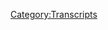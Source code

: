 {{DEFAULTSORT:
    #_TRANSCRIPT_0853:Chatting with The Squatch Guys
}}{{Transcript
    | title         = [[853: Chatting with The Squatch Guys]]
    | caption       = [https://knowledgefight.libsyn.com/853-chatting-with-the-squatch-guys Listen to this episode on Libsyn]
    | episodeNumber = [[853: Chatting with The Squatch Guys|853]]
    | length        = 01:48:23
}}

{{MessageBox
    | header     = Warning: Bot Generated Content
    | text       = This transcript was automatically generated by transcription software and likely contains many mistakes and misattributions. Please check the audio for definitive quotes, attribution, and context.
    | image      = N3yvass4myg91.webp
    | imagewidth = 50px
    | id         = warning
}}

{{TranscriptBlock
    | name      = Unknown Speaker
    | timestamp = 00:00:00.820
    | text      = Nshoot The Single
}}

{{TranscriptBlock
    | name      = Unknown Speaker
    | timestamp = 00:00:01.139
    | text      = The Old covered 15th Nshoot Nshoot
}}

{{TranscriptBlock
    | name      = Unknown Speaker
    | timestamp = 00:00:02.500
    | text      = Nshoot
}}

{{TranscriptBlock
    | name      = Unknown Speaker
    | timestamp = 00:00:03.000
    | text      = The Old cover 15th
}}

{{TranscriptBlock
    | name      = Unknown Speaker
    | timestamp = 00:00:04.500
    | text      = Ready on! Ready on Ready on!
}}

{{TranscriptBlock
    | name      = Unknown Speaker
    | timestamp = 00:00:06.580
    | text      = Ready On! Ready On! Ready On! Ready Your
}}

{{TranscriptBlock
    | name      = Unknown Speaker
    | timestamp = 00:00:08.580
    | text      = Ready On! Ready On! Read Y Conservatives
}}

{{TranscriptBlock
    | name      = Unknown Speaker
    | timestamp = 00:00:11.179
    | text      = active
}}

{{TranscriptBlock
    | name      = Unknown Speaker
    | timestamp = 00:00:14.580
    | text      = ap
}}

{{TranscriptBlock
    | name      = Unknown Speaker
    | timestamp = 00:00:16.100
    | text      = I am sweating
}}

{{TranscriptBlock
    | name      = Unknown Speaker
    | timestamp = 00:00:19.199
    | text      = knowledge respectfully
}}

{{TranscriptBlock
    | name      = Unknown Speaker
    | timestamp = 00:00:21.019
    | text      = bleh
}}

{{TranscriptBlock
    | name      = Unknown Speaker
    | timestamp = 00:00:22.320
    | text      = I have great movie respect for knowledge
}}

{{TranscriptBlock
    | name      = Unknown Speaker
    | timestamp = 00:00:23.660
    | text      = ph cries
}}

{{TranscriptBlock
    | name      = Unknown Speaker
    | timestamp = 00:00:24.739
    | text      = knowledge
}}

{{TranscriptBlock
    | name      = Unknown Speaker
    | timestamp = 00:00:25.219
    | text      = Pray
}}

{{TranscriptBlock
    | name      = Unknown Speaker
    | timestamp = 00:00:25.719
    | text      = I'm sick of them posing as if they're the good guys
}}

{{TranscriptBlock
    | name      = Unknown Speaker
    | timestamp = 00:00:27.480
    | text      = Saying we are the bad guys
}}

{{TranscriptBlock
    | name      = Unknown Speaker
    | timestamp = 00:00:29.140
    | text      = knowledge fight.
}}

{{TranscriptBlock
    | name      = Unknown Speaker
    | timestamp = 00:00:30.140
    | text      = Dan and Jordan.
}}

{{TranscriptBlock
    | name      = Unknown Speaker
    | timestamp = 00:00:31.140
    | text      = Knowledge fight.
}}

{{TranscriptBlock
    | name      = Unknown Speaker
    | timestamp = 00:00:32.140
    | text      = Riddle her, riddle her, riddle her.
}}

{{TranscriptBlock
    | name      = Unknown Speaker
    | timestamp = 00:00:33.140
    | text      = I need, I need money.
}}

{{TranscriptBlock
    | name      = Unknown Speaker
    | timestamp = 00:00:34.140
    | text      = Riddle her, riddle her, riddle her.
}}

{{TranscriptBlock
    | name      = Unknown Speaker
    | timestamp = 00:00:35.140
    | text      = Andy and Kansas.
}}

{{TranscriptBlock
    | name      = Unknown Speaker
    | timestamp = 00:00:36.140
    | text      = Andy and Kandy.
}}

{{TranscriptBlock
    | name      = Unknown Speaker
    | timestamp = 00:00:37.140
    | text      = Stop it.
}}

{{TranscriptBlock
    | name      = Unknown Speaker
    | timestamp = 00:00:38.140
    | text      = Andy and Kansas.
}}

{{TranscriptBlock
    | name      = Unknown Speaker
    | timestamp = 00:00:39.140
    | text      = Andy and Kansas.
}}

{{TranscriptBlock
    | name      = Unknown Speaker
    | timestamp = 00:00:40.140
    | text      = Andy and K- It's time to pray.
}}

{{TranscriptBlock
    | name      = Unknown Speaker
    | timestamp = 00:00:41.140
    | text      = Andy and Kansas, you're on the air.
}}

{{TranscriptBlock
    | name      = Unknown Speaker
    | timestamp = 00:00:42.140
    | text      = Thanks for holding us.
}}

{{TranscriptBlock
    | name      = Unknown Speaker
    | timestamp = 00:00:43.140
    | text      = Hello, Alex.
}}

{{TranscriptBlock
    | name      = Unknown Speaker
    | timestamp = 00:00:44.140
    | text      = I'm a first-time caller.
}}

{{TranscriptBlock
    | name      = Unknown Speaker
    | timestamp = 00:00:45.140
    | text      = I'm a huge fan.
}}

{{TranscriptBlock
    | name      = Unknown Speaker
    | timestamp = 00:00:46.140
    | text      = I love your room.
}}

{{TranscriptBlock
    | name      = Unknown Speaker
    | timestamp = 00:00:47.140
    | text      = Knowledge fight.
}}

{{TranscriptBlock
    | name      = Unknown Speaker
    | timestamp = 00:00:48.140
    | text      = Knowledgefight.com.
}}

{{TranscriptBlock
    | name      = Unknown Speaker
    | timestamp = 00:00:49.140
    | text      = I love you.
}}

{{TranscriptBlock
    | name      = Unknown Speaker
    | timestamp = 00:00:50.140
    | text      = I love you.
}}

{{TranscriptBlock
    | name      = Unknown Speaker
    | timestamp = 00:00:51.140
    | text      = I love you, too.
}}

{{TranscriptBlock
    | name      = Unknown Speaker
    | timestamp = 00:00:52.140
    | text      = I love you.
}}

{{TranscriptBlock
    | name      = Unknown Speaker
    | timestamp = 00:00:54.140
    | text      = I love you.
}}

{{TranscriptBlock
    | name      = Unknown Speaker
    | timestamp = 00:00:56.140
    | text      = I love you.
}}

{{TranscriptBlock
    | name      = Unknown Speaker
    | timestamp = 00:00:57.140
    | text      = Hey, everybody!
}}

{{TranscriptBlock
    | name      = Unknown Speaker
    | timestamp = 00:00:58.140
    | text      = Welcome back to Knowledge Fight.
}}

{{TranscriptBlock
    | name      = Unknown Speaker
    | timestamp = 00:00:59.140
    | text      = I'm Dan.
}}

{{TranscriptBlock
    | name      = Unknown Speaker
    | timestamp = 00:01:00.140
    | text      = I'm Jordan.
}}

{{TranscriptBlock
    | name      = Unknown Speaker
    | timestamp = 00:01:01.140
    | text      = We're double dudes.
}}

{{TranscriptBlock
    | name      = Unknown Speaker
    | timestamp = 00:01:02.140
    | text      = I'd like to sit around, worship at the altar of Selene, and talk a little bit about Alex
}}

{{TranscriptBlock
    | name      = Unknown Speaker
    | timestamp = 00:01:06.219
    | text      = Jones.
}}

{{TranscriptBlock
    | name      = Unknown Speaker
    | timestamp = 00:01:07.219
    | text      = Oh, indeed we are.
}}

{{TranscriptBlock
    | name      = Unknown Speaker
    | timestamp = 00:01:08.219
    | text      = Dan.
}}

{{TranscriptBlock
    | name      = Unknown Speaker
    | timestamp = 00:01:09.219
    | text      = Jordan.
}}

{{TranscriptBlock
    | name      = Unknown Speaker
    | timestamp = 00:01:10.219
    | text      = Dan.
}}

{{TranscriptBlock
    | name      = Unknown Speaker
    | timestamp = 00:01:11.219
    | text      = Jordan.
}}

{{TranscriptBlock
    | name      = Unknown Speaker
    | timestamp = 00:01:12.219
    | text      = I have a quick question for you, sir.
}}

{{TranscriptBlock
    | name      = Unknown Speaker
    | timestamp = 00:01:13.219
    | text      = What's up?
}}

{{TranscriptBlock
    | name      = Unknown Speaker
    | timestamp = 00:01:14.219
    | text      = What's your bright spot today, buddy?
}}

{{TranscriptBlock
    | name      = Unknown Speaker
    | timestamp = 00:01:15.219
    | text      = My bright spot is fall is right around the corner.
}}

{{TranscriptBlock
    | name      = Unknown Speaker
    | timestamp = 00:01:16.219
    | text      = Fall.
}}

{{TranscriptBlock
    | name      = Unknown Speaker
    | timestamp = 00:01:17.219
    | text      = Possibly upon us.
}}

{{TranscriptBlock
    | name      = Unknown Speaker
    | timestamp = 00:01:18.219
    | text      = Is it?
}}

{{TranscriptBlock
    | name      = Unknown Speaker
    | timestamp = 00:01:19.219
    | text      = Yes.
}}

{{TranscriptBlock
    | name      = Unknown Speaker
    | timestamp = 00:01:20.219
    | text      = And that means one thing.
}}

{{TranscriptBlock
    | name      = Unknown Speaker
    | timestamp = 00:01:21.219
    | text      = And that is, where there's originals, Green Apple is back.
}}

{{TranscriptBlock
    | name      = Unknown Speaker
    | timestamp = 00:01:23.500
    | text      = So good.
}}

{{TranscriptBlock
    | name      = Unknown Speaker
    | timestamp = 00:01:24.500
    | text      = I have literally never heard of those.
}}

{{TranscriptBlock
    | name      = Unknown Speaker
    | timestamp = 00:01:26.540
    | text      = So good.
}}

{{TranscriptBlock
    | name      = Unknown Speaker
    | timestamp = 00:01:27.540
    | text      = I found them last year.
}}

{{TranscriptBlock
    | name      = Unknown Speaker
    | timestamp = 00:01:29.019
    | text      = Werther's Originals, chewy, not a hard candy.
}}

{{TranscriptBlock
    | name      = Unknown Speaker
    | timestamp = 00:01:32.219
    | text      = Oh, don't like chewy ones.
}}

{{TranscriptBlock
    | name      = Unknown Speaker
    | timestamp = 00:01:33.219
    | text      = But it's a caramel apple flavor, and it works perfectly.
}}

{{TranscriptBlock
    | name      = Unknown Speaker
    | timestamp = 00:01:36.019
    | text      = It is so good.
}}

{{TranscriptBlock
    | name      = Unknown Speaker
    | timestamp = 00:01:38.540
    | text      = So good.
}}

{{TranscriptBlock
    | name      = Unknown Speaker
    | timestamp = 00:01:39.540
    | text      = All right.
}}

{{TranscriptBlock
    | name      = Unknown Speaker
    | timestamp = 00:01:40.540
    | text      = I was at Marshall's the other day with friends of the show, Marty and Sarah.
}}

{{TranscriptBlock
    | name      = Unknown Speaker
    | timestamp = 00:01:45.180
    | text      = And I found this, and I got very excited.
}}

{{TranscriptBlock
    | name      = Unknown Speaker
    | timestamp = 00:01:47.859
    | text      = And Sarah was like, well, if you like it, you should get two bags, because she's an
}}

{{TranscriptBlock
    | name      = Unknown Speaker
    | timestamp = 00:01:52.420
    | text      = enabler.
}}

{{TranscriptBlock
    | name      = Unknown Speaker
    | timestamp = 00:01:53.420
    | text      = That is the most Sarah thing to say.
}}

{{TranscriptBlock
    | name      = Unknown Speaker
    | timestamp = 00:01:56.700
    | text      = And I fell for it.
}}

{{TranscriptBlock
    | name      = Unknown Speaker
    | timestamp = 00:01:57.700
    | text      = Of course you did.
}}

{{TranscriptBlock
    | name      = Unknown Speaker
    | timestamp = 00:01:58.700
    | text      = I got two bags.
}}

{{TranscriptBlock
    | name      = Unknown Speaker
    | timestamp = 00:01:59.700
    | text      = Because she's the devil.
}}

{{TranscriptBlock
    | name      = Unknown Speaker
    | timestamp = 00:02:00.700
    | text      = Yes.
}}

{{TranscriptBlock
    | name      = Unknown Speaker
    | timestamp = 00:02:01.700
    | text      = And another thing that's at Marshall's, look at this.
}}

{{TranscriptBlock
    | name      = Unknown Speaker
    | timestamp = 00:02:04.620
    | text      = We're not doing just the tip waffle cone tips.
}}

{{TranscriptBlock
    | name      = Unknown Speaker
    | timestamp = 00:02:07.659
    | text      = Just the tip.
}}

{{TranscriptBlock
    | name      = Unknown Speaker
    | timestamp = 00:02:08.659
    | text      = The best bite.
}}

{{TranscriptBlock
    | name      = Unknown Speaker
    | timestamp = 00:02:09.699
    | text      = Is the name of it.
}}

{{TranscriptBlock
    | name      = Unknown Speaker
    | timestamp = 00:02:10.699
    | text      = That's a dick thing.
}}

{{TranscriptBlock
    | name      = Unknown Speaker
    | timestamp = 00:02:11.699
    | text      = Haven't you, you've seen that before.
}}

{{TranscriptBlock
    | name      = Unknown Speaker
    | timestamp = 00:02:13.500
    | text      = I had never until like two weeks ago, me and Sarah went to Marshall's.
}}

{{TranscriptBlock
    | name      = Unknown Speaker
    | timestamp = 00:02:18.460
    | text      = Look, here's the thing.
}}

{{TranscriptBlock
    | name      = Unknown Speaker
    | timestamp = 00:02:20.379
    | text      = Michael's, the craft store, it's a floor under Marshall's.
}}

{{TranscriptBlock
    | name      = Unknown Speaker
    | timestamp = 00:02:25.819
    | text      = And so she and I have gone to the craft store to get some fake plants for my walls and stuff.
}}

{{TranscriptBlock
    | name      = Unknown Speaker
    | timestamp = 00:02:31.580
    | text      = And so she has wanted to go to Marshall's, so we've gone to Marshall's both times that
}}

{{TranscriptBlock
    | name      = Unknown Speaker
    | timestamp = 00:02:34.900
    | text      = we've gone.
}}

{{TranscriptBlock
    | name      = Unknown Speaker
    | timestamp = 00:02:35.900
    | text      = First time, I saw the just the tips, and I got furious.
}}

{{TranscriptBlock
    | name      = Unknown Speaker
    | timestamp = 00:02:39.259
    | text      = And we met up with you afterwards, and I yelled at you about them.
}}

{{TranscriptBlock
    | name      = Unknown Speaker
    | timestamp = 00:02:42.419
    | text      = You did.
}}

{{TranscriptBlock
    | name      = Unknown Speaker
    | timestamp = 00:02:43.419
    | text      = For quite some time.
}}

{{TranscriptBlock
    | name      = Unknown Speaker
    | timestamp = 00:02:44.419
    | text      = And so then we went back the other day, and I got some.
}}

{{TranscriptBlock
    | name      = Unknown Speaker
    | timestamp = 00:02:47.259
    | text      = I bought the bag because I was like, I had to have made it up, and I didn't.
}}

{{TranscriptBlock
    | name      = Unknown Speaker
    | timestamp = 00:02:51.979
    | text      = It's right here.
}}

{{TranscriptBlock
    | name      = Unknown Speaker
    | timestamp = 00:02:52.979
    | text      = It's right there.
}}

{{TranscriptBlock
    | name      = Unknown Speaker
    | timestamp = 00:02:53.979
    | text      = And they're good.
}}

{{TranscriptBlock
    | name      = Unknown Speaker
    | timestamp = 00:02:54.979
    | text      = All right.
}}

{{TranscriptBlock
    | name      = Unknown Speaker
    | timestamp = 00:02:55.979
    | text      = They need to change their name.
}}

{{TranscriptBlock
    | name      = Unknown Speaker
    | timestamp = 00:02:56.979
    | text      = It's offensive.
}}

{{TranscriptBlock
    | name      = Unknown Speaker
    | timestamp = 00:02:57.979
    | text      = To what?
}}

{{TranscriptBlock
    | name      = Unknown Speaker
    | timestamp = 00:02:58.979
    | text      = Balls deep.
}}

{{TranscriptBlock
    | name      = Unknown Speaker
    | timestamp = 00:02:59.979
    | text      = That's the only thing that makes sense.
}}

{{TranscriptBlock
    | name      = Unknown Speaker
    | timestamp = 00:03:00.979
    | text      = I don't know.
}}

{{TranscriptBlock
    | name      = Unknown Speaker
    | timestamp = 00:03:01.979
    | text      = That's the only one that makes sense.
}}

{{TranscriptBlock
    | name      = Unknown Speaker
    | timestamp = 00:03:03.699
    | text      = Anyway, what's your bright spot?
}}

{{TranscriptBlock
    | name      = Unknown Speaker
    | timestamp = 00:03:04.939
    | text      = My bright spot is, there's a documentary series called Telemarketers.
}}

{{TranscriptBlock
    | name      = Unknown Speaker
    | timestamp = 00:03:10.780
    | text      = And it's about, it's really, really good.
}}

{{TranscriptBlock
    | name      = Unknown Speaker
    | timestamp = 00:03:12.580
    | text      = Is it about telemarketers?
}}

{{TranscriptBlock
    | name      = Unknown Speaker
    | timestamp = 00:03:13.860
    | text      = Yeah, but a specific kind.
}}

{{TranscriptBlock
    | name      = Unknown Speaker
    | timestamp = 00:03:16.419
    | text      = There's all these interesting characters who were former felons, couldn't get a job anywhere
}}

{{TranscriptBlock
    | name      = Unknown Speaker
    | timestamp = 00:03:22.659
    | text      = but this cold calling center, right?
}}

{{TranscriptBlock
    | name      = Unknown Speaker
    | timestamp = 00:03:25.960
    | text      = And one of the guys was really, really good at it, and then starts unraveling this mystery
}}

{{TranscriptBlock
    | name      = Unknown Speaker
    | timestamp = 00:03:31.460
    | text      = that it's tied.
}}

{{TranscriptBlock
    | name      = Unknown Speaker
    | timestamp = 00:03:32.460
    | text      = Dan?
}}

{{TranscriptBlock
    | name      = Unknown Speaker
    | timestamp = 00:03:33.460
    | text      = I'll watch it.
}}

{{TranscriptBlock
    | name      = Unknown Speaker
    | timestamp = 00:03:34.460
    | text      = Don't spoil anything else.
}}

{{TranscriptBlock
    | name      = Unknown Speaker
    | timestamp = 00:03:35.460
    | text      = Does it telemarketer?
}}

{{TranscriptBlock
    | name      = Unknown Speaker
    | timestamp = 00:03:36.460
    | text      = It goes to the top.
}}

{{TranscriptBlock
    | name      = Unknown Speaker
    | timestamp = 00:03:37.460
    | text      = I'll watch it.
}}

{{TranscriptBlock
    | name      = Unknown Speaker
    | timestamp = 00:03:38.460
    | text      = That sounds very interesting.
}}

{{TranscriptBlock
    | name      = Unknown Speaker
    | timestamp = 00:03:39.460
    | text      = It's very interesting.
}}

{{TranscriptBlock
    | name      = Unknown Speaker
    | timestamp = 00:03:40.460
    | text      = I'm worried that if you say anything more, it'll give away.
}}

{{TranscriptBlock
    | name      = Unknown Speaker
    | timestamp = 00:03:42.800
    | text      = It's telemarketers.
}}

{{TranscriptBlock
    | name      = Unknown Speaker
    | timestamp = 00:03:43.960
    | text      = There's some really, really HBO.
}}

{{TranscriptBlock
    | name      = Unknown Speaker
    | timestamp = 00:03:45.460
    | text      = Okay.
}}

{{TranscriptBlock
    | name      = Unknown Speaker
    | timestamp = 00:03:46.460
    | text      = Yeah.
}}

{{TranscriptBlock
    | name      = Unknown Speaker
    | timestamp = 00:03:47.460
    | text      = I think I have a password.
}}

{{TranscriptBlock
    | name      = Unknown Speaker
    | timestamp = 00:03:48.460
    | text      = If not, I'll steal yours.
}}

{{TranscriptBlock
    | name      = Unknown Speaker
    | timestamp = 00:03:49.460
    | text      = Ha ha.
}}

{{TranscriptBlock
    | name      = Unknown Speaker
    | timestamp = 00:03:50.460
    | text      = Take that, streaming services.
}}

{{TranscriptBlock
    | name      = Unknown Speaker
    | timestamp = 00:03:51.460
    | text      = Ho ho ho.
}}

{{TranscriptBlock
    | name      = Unknown Speaker
    | timestamp = 00:03:52.460
    | text      = You'll never catch us.
}}

{{TranscriptBlock
    | name      = Unknown Speaker
    | timestamp = 00:03:53.460
    | text      = Support the workers.
}}

{{TranscriptBlock
    | name      = Unknown Speaker
    | timestamp = 00:03:54.460
    | text      = The Pirate Bay.
}}

{{TranscriptBlock
    | name      = Unknown Speaker
    | timestamp = 00:03:55.460
    | text      = So, Jordan.
}}

{{TranscriptBlock
    | name      = Unknown Speaker
    | timestamp = 00:03:56.460
    | text      = Yes, Dan.
}}

{{TranscriptBlock
    | name      = Unknown Speaker
    | timestamp = 00:03:57.460
    | text      = Today we have an episode to go over.
}}

{{TranscriptBlock
    | name      = Unknown Speaker
    | timestamp = 00:03:58.460
    | text      = Indeed, we do.
}}

{{TranscriptBlock
    | name      = Unknown Speaker
    | timestamp = 00:03:59.460
    | text      = But we're not going over anything.
}}

{{TranscriptBlock
    | name      = Unknown Speaker
    | timestamp = 00:04:01.460
    | text      = We're talking to some people.
}}

{{TranscriptBlock
    | name      = Unknown Speaker
    | timestamp = 00:04:02.699
    | text      = Oh no.
}}

{{TranscriptBlock
    | name      = Unknown Speaker
    | timestamp = 00:04:03.699
    | text      = Now, generally, interviews are your territory.
}}

{{TranscriptBlock
    | name      = Unknown Speaker
    | timestamp = 00:04:06.460
    | text      = I've been doing them solo recently, yes.
}}

{{TranscriptBlock
    | name      = Unknown Speaker
    | timestamp = 00:04:08.699
    | text      = And I do appreciate you doing them because with this Europe trip especially, it really
}}

{{TranscriptBlock
    | name      = Unknown Speaker
    | timestamp = 00:04:12.539
    | text      = does help take a little bit of the burden off with having to prepare these episodes
}}

{{TranscriptBlock
    | name      = Unknown Speaker
    | timestamp = 00:04:17.079
    | text      = and get ready and stuff, so kudos and a tip of the cap to you.
}}

{{TranscriptBlock
    | name      = Unknown Speaker
    | timestamp = 00:04:22.860
    | text      = Thank you very much.
}}

{{TranscriptBlock
    | name      = Unknown Speaker
    | timestamp = 00:04:23.860
    | text      = Yes.
}}

{{TranscriptBlock
    | name      = Unknown Speaker
    | timestamp = 00:04:24.860
    | text      = But today, it was an interview that it only seemed right that we both did.
}}

{{TranscriptBlock
    | name      = Unknown Speaker
    | timestamp = 00:04:27.759
    | text      = And we both had to be there.
}}

{{TranscriptBlock
    | name      = Unknown Speaker
    | timestamp = 00:04:29.259
    | text      = Yes.
}}

{{TranscriptBlock
    | name      = Unknown Speaker
    | timestamp = 00:04:30.259
    | text      = And that is, of course, we are interviewing Solomon Berg, the major who is a friend of
}}

{{TranscriptBlock
    | name      = Unknown Speaker
    | timestamp = 00:04:35.579
    | text      = the ambassador of Sasquatch, and Lieutenant Daniel Jordan, the two guys who did that.
}}

{{TranscriptBlock
    | name      = Unknown Speaker
    | timestamp = 00:04:44.620
    | text      = And I think some people will maybe think this is slightly hypocritical of me, but we address
}}

{{TranscriptBlock
    | name      = Unknown Speaker
    | timestamp = 00:04:50.100
    | text      = some of the reasons why I think it's not hypocritical to interview them, though their experiment
}}

{{TranscriptBlock
    | name      = Unknown Speaker
    | timestamp = 00:04:57.980
    | text      = and what they did by going on Project Camelot is definitely something that I don't advocate
}}

{{TranscriptBlock
    | name      = Unknown Speaker
    | timestamp = 00:05:02.819
    | text      = that people do.
}}

{{TranscriptBlock
    | name      = Unknown Speaker
    | timestamp = 00:05:04.699
    | text      = But I do think that it's still what they were aspiring towards and the kind of messaging
}}

{{TranscriptBlock
    | name      = Unknown Speaker
    | timestamp = 00:05:10.160
    | text      = that they were trying to inject into it, I think that justifies having a decompressing
}}

{{TranscriptBlock
    | name      = Unknown Speaker
    | timestamp = 00:05:16.379
    | text      = session, debriefing, because they're fake military people, with them and interesting
}}

{{TranscriptBlock
    | name      = Unknown Speaker
    | timestamp = 00:05:23.620
    | text      = dudes.
}}

{{TranscriptBlock
    | name      = Unknown Speaker
    | timestamp = 00:05:24.620
    | text      = Yeah.
}}

{{TranscriptBlock
    | name      = Unknown Speaker
    | timestamp = 00:05:25.620
    | text      = I would say that whatever judgment you may have on like, should, shouldn't, yes, no,
}}

{{TranscriptBlock
    | name      = Unknown Speaker
    | timestamp = 00:05:33.060
    | text      = no, it's a very interesting conversation worth listening to, and it's a point of view that's
}}

{{TranscriptBlock
    | name      = Unknown Speaker
    | timestamp = 00:05:37.139
    | text      = worth hearing out.
}}

{{TranscriptBlock
    | name      = Unknown Speaker
    | timestamp = 00:05:38.540
    | text      = And I think that all the criticism that would be levied would be towards me.
}}

{{TranscriptBlock
    | name      = Unknown Speaker
    | timestamp = 00:05:43.019
    | text      = And I will say, if you think that it's hypocritical of me, I appreciate your position, I respectfully
}}

{{TranscriptBlock
    | name      = Unknown Speaker
    | timestamp = 00:05:47.620
    | text      = disagree.
}}

{{TranscriptBlock
    | name      = Unknown Speaker
    | timestamp = 00:05:48.620
    | text      = Yeah.
}}

{{TranscriptBlock
    | name      = Unknown Speaker
    | timestamp = 00:05:49.620
    | text      = But also, we are four people and it's on a Zoom call, and so I want to apologize a little
}}

{{TranscriptBlock
    | name      = Unknown Speaker
    | timestamp = 00:05:56.660
    | text      = bit for some crosstalk and maybe some sound stuff, but it's fine.
}}

{{TranscriptBlock
    | name      = Unknown Speaker
    | timestamp = 00:06:02.579
    | text      = It's worth listening to.
}}

{{TranscriptBlock
    | name      = Unknown Speaker
    | timestamp = 00:06:04.300
    | text      = But we'll be back after another episode, I don't know, we have to do a beginning and
}}

{{TranscriptBlock
    | name      = Unknown Speaker
    | timestamp = 00:06:11.220
    | text      = an end here, I don't know.
}}

{{TranscriptBlock
    | name      = Unknown Speaker
    | timestamp = 00:06:12.220
    | text      = We don't have to do a beginning and an end right now, enjoy the episode.
}}

{{TranscriptBlock
    | name      = Unknown Speaker
    | timestamp = 00:06:16.540
    | text      = Is that what we do?
}}

{{TranscriptBlock
    | name      = Unknown Speaker
    | timestamp = 00:06:17.540
    | text      = Hey, everybody, Jordan.
}}

{{TranscriptBlock
    | name      = Unknown Speaker
    | timestamp = 00:06:19.540
    | text      = Yes, Dan.
}}

{{TranscriptBlock
    | name      = Unknown Speaker
    | timestamp = 00:06:20.740
    | text      = We are currently on our tour in the UK.
}}

{{TranscriptBlock
    | name      = Unknown Speaker
    | timestamp = 00:06:24.860
    | text      = We have crossed the ocean.
}}

{{TranscriptBlock
    | name      = Unknown Speaker
    | timestamp = 00:06:26.420
    | text      = Yes, when you are listening to this, that will be the case.
}}

{{TranscriptBlock
    | name      = Unknown Speaker
    | timestamp = 00:06:29.060
    | text      = But for now, we are still in Chicago and we are joined by a couple of folks who have a
}}

{{TranscriptBlock
    | name      = Unknown Speaker
    | timestamp = 00:06:37.620
    | text      = little interview.
}}

{{TranscriptBlock
    | name      = Unknown Speaker
    | timestamp = 00:06:38.860
    | text      = This is a strange interview to have, because a couple of things, one, I didn't think this
}}

{{TranscriptBlock
    | name      = Unknown Speaker
    | timestamp = 00:06:47.660
    | text      = conversation would ever happen.
}}

{{TranscriptBlock
    | name      = Unknown Speaker
    | timestamp = 00:06:49.980
    | text      = For sure.
}}

{{TranscriptBlock
    | name      = Unknown Speaker
    | timestamp = 00:06:50.980
    | text      = I thought this was going to be a dangling thread that would live as sort of a mysterious,
}}

{{TranscriptBlock
    | name      = Unknown Speaker
    | timestamp = 00:06:55.899
    | text      = no one knows what happened, but no one, there's never a debrief conversation about it.
}}

{{TranscriptBlock
    | name      = Unknown Speaker
    | timestamp = 00:07:02.139
    | text      = Full closure seemed like something that would almost be preferable not to have.
}}

{{TranscriptBlock
    | name      = Unknown Speaker
    | timestamp = 00:07:06.660
    | text      = Well, in a movie, this is a sunset, this is a Kaiser Soze walks away, a limp goes away
}}

{{TranscriptBlock
    | name      = Unknown Speaker
    | timestamp = 00:07:16.980
    | text      = kind of thing.
}}

{{TranscriptBlock
    | name      = Unknown Speaker
    | timestamp = 00:07:18.800
    | text      = But then the other reason is, I think I may have been a little bit unfair about these
}}

{{TranscriptBlock
    | name      = Unknown Speaker
    | timestamp = 00:07:26.420
    | text      = folks.
}}

{{TranscriptBlock
    | name      = Unknown Speaker
    | timestamp = 00:07:27.420
    | text      = And I would like to, before I introduce them, start with a slight apology that I was pretty
}}

{{TranscriptBlock
    | name      = Unknown Speaker
    | timestamp = 00:07:32.939
    | text      = harshly critical.
}}

{{TranscriptBlock
    | name      = Unknown Speaker
    | timestamp = 00:07:35.860
    | text      = And maybe it had to do just with one failed bit.
}}

{{TranscriptBlock
    | name      = Unknown Speaker
    | timestamp = 00:07:41.939
    | text      = But joining us is Solomon Berg from the Project Camelot episodes about the Ambassador Sasquatch,
}}

{{TranscriptBlock
    | name      = Unknown Speaker
    | timestamp = 00:07:51.699
    | text      = also known as Barry, and Lieutenant Daniel Jordan, also known as Andrew.
}}

{{TranscriptBlock
    | name      = Unknown Speaker
    | timestamp = 00:07:57.899
    | text      = Gents, thank you for coming on.
}}

{{TranscriptBlock
    | name      = Unknown Speaker
    | timestamp = 00:08:00.439
    | text      = Thanks for joining us.
}}

{{TranscriptBlock
    | name      = Unknown Speaker
    | timestamp = 00:08:01.439
    | text      = Thanks for having us.
}}

{{TranscriptBlock
    | name      = Unknown Speaker
    | timestamp = 00:08:03.439
    | text      = Yeah, thanks for having us.
}}

{{TranscriptBlock
    | name      = Unknown Speaker
    | timestamp = 00:08:06.100
    | text      = Absolutely.
}}

{{TranscriptBlock
    | name      = Unknown Speaker
    | timestamp = 00:08:07.100
    | text      = First voice was Solomon and the second voice was Daniel Jordan there.
}}

{{TranscriptBlock
    | name      = Unknown Speaker
    | timestamp = 00:08:11.300
    | text      = Just to be clear on who everybody sounds like.
}}

{{TranscriptBlock
    | name      = Unknown Speaker
    | timestamp = 00:08:13.759
    | text      = So I'm sure everyone is interested in the full story and I'd like to get into your intentions
}}

{{TranscriptBlock
    | name      = Unknown Speaker
    | timestamp = 00:08:22.779
    | text      = and how you came up with this.
}}

{{TranscriptBlock
    | name      = Unknown Speaker
    | timestamp = 00:08:28.500
    | text      = But where would you like to start?
}}

{{TranscriptBlock
    | name      = Unknown Speaker
    | timestamp = 00:08:32.139
    | text      = What's foremost on your all's mind?
}}

{{TranscriptBlock
    | name      = Unknown Speaker
    | timestamp = 00:08:35.379
    | text      = So Andrew is the one actually who introduced, this is Barry speaking, Solomon, Andrew is
}}

{{TranscriptBlock
    | name      = Unknown Speaker
    | timestamp = 00:08:41.820
    | text      = the one who introduced me to Knowledge Fight about almost like two years ago, roughly.
}}

{{TranscriptBlock
    | name      = Unknown Speaker
    | timestamp = 00:08:50.059
    | text      = And so I kind of want him to start that part of the story and then I'll kind of jump in
}}

{{TranscriptBlock
    | name      = Unknown Speaker
    | timestamp = 00:08:56.419
    | text      = when it seems relevant.
}}

{{TranscriptBlock
    | name      = Unknown Speaker
    | timestamp = 00:08:58.419
    | text      = Sure.
}}

{{TranscriptBlock
    | name      = Unknown Speaker
    | timestamp = 00:08:59.419
    | text      = Andrew, you did not appear on Project Camelot as a performer, as it were, but you were more
}}

{{TranscriptBlock
    | name      = Unknown Speaker
    | timestamp = 00:09:10.100
    | text      = conceptually crafting some of the idea from my understanding.
}}

{{TranscriptBlock
    | name      = Unknown Speaker
    | timestamp = 00:09:15.899
    | text      = So I'm a pretty long time listener.
}}

{{TranscriptBlock
    | name      = Unknown Speaker
    | timestamp = 00:09:20.259
    | text      = I'd say I've been listening for about three years and at Thanksgiving, two years ago,
}}

{{TranscriptBlock
    | name      = Unknown Speaker
    | timestamp = 00:09:26.379
    | text      = all the cousins were hanging out, introduced Barry to the show and told him in particular
}}

{{TranscriptBlock
    | name      = Unknown Speaker
    | timestamp = 00:09:31.419
    | text      = there were some episodes that he might have a particular interest in, more of a sci-fi
}}

{{TranscriptBlock
    | name      = Unknown Speaker
    | timestamp = 00:09:36.740
    | text      = angle to them called Project Camelot.
}}

{{TranscriptBlock
    | name      = Unknown Speaker
    | timestamp = 00:09:40.379
    | text      = And sort of that was the introduction and we kind of just went from there and a few
}}

{{TranscriptBlock
    | name      = Unknown Speaker
    | timestamp = 00:09:47.539
    | text      = months later, I believe it was an episode 200.
}}

{{TranscriptBlock
    | name      = Unknown Speaker
    | timestamp = 00:09:51.220
    | text      = In fact, I know it was an episode 200 of yours.
}}

{{TranscriptBlock
    | name      = Unknown Speaker
    | timestamp = 00:09:55.379
    | text      = Jordan makes an offhand comment about wouldn't it be great to have a Squatch murder mystery
}}

{{TranscriptBlock
    | name      = Unknown Speaker
    | timestamp = 00:10:03.539
    | text      = or something to that effect and introduced that to Carrie.
}}

{{TranscriptBlock
    | name      = Unknown Speaker
    | timestamp = 00:10:07.940
    | text      = And so that just sort of rattled around in my brain and I just couldn't get rid of it
}}

{{TranscriptBlock
    | name      = Unknown Speaker
    | timestamp = 00:10:12.419
    | text      = and brought the idea up to Barry and we sort of just went from there in terms of the origin
}}

{{TranscriptBlock
    | name      = Unknown Speaker
    | timestamp = 00:10:21.980
    | text      = story is that's pretty much it came from you guys actually.
}}

{{TranscriptBlock
    | name      = Unknown Speaker
    | timestamp = 00:10:26.899
    | text      = That's one of the bizarre things that we who accidentally created.
}}

{{TranscriptBlock
    | name      = Unknown Speaker
    | timestamp = 00:10:33.500
    | text      = But if everybody walked around turning offhand things that I said into real life, I would
}}

{{TranscriptBlock
    | name      = Unknown Speaker
    | timestamp = 00:10:39.220
    | text      = have left a swath of destruction on this planet behind me.
}}

{{TranscriptBlock
    | name      = Unknown Speaker
    | timestamp = 00:10:42.620
    | text      = Yeah.
}}

{{TranscriptBlock
    | name      = Unknown Speaker
    | timestamp = 00:10:43.620
    | text      = And I would like to say too that if you had only done like some form of that, like a Squatch
}}

{{TranscriptBlock
    | name      = Unknown Speaker
    | timestamp = 00:10:51.120
    | text      = murder mystery that was like an elaborate joke or a prank or something, I would not
}}

{{TranscriptBlock
    | name      = Unknown Speaker
    | timestamp = 00:10:56.899
    | text      = probably want to have a conversation with y'all because I think if it was what you did
}}

{{TranscriptBlock
    | name      = Unknown Speaker
    | timestamp = 00:11:02.600
    | text      = was purely prank based, there's kind of a harshness and a cruelty to it.
}}

{{TranscriptBlock
    | name      = Unknown Speaker
    | timestamp = 00:11:07.940
    | text      = But it was so clear from listening to the way that information was conveyed, the way
}}

{{TranscriptBlock
    | name      = Unknown Speaker
    | timestamp = 00:11:14.899
    | text      = that there was a very concerted effort to make sure that when you talk about aliens
}}

{{TranscriptBlock
    | name      = Unknown Speaker
    | timestamp = 00:11:20.860
    | text      = and stuff, there wasn't monolithic groups of them.
}}

{{TranscriptBlock
    | name      = Unknown Speaker
    | timestamp = 00:11:24.899
    | text      = It was so clear that there was something else behind it.
}}

{{TranscriptBlock
    | name      = Unknown Speaker
    | timestamp = 00:11:27.580
    | text      = There was messaging behind it.
}}

{{TranscriptBlock
    | name      = Unknown Speaker
    | timestamp = 00:11:30.419
    | text      = And when did that develop?
}}

{{TranscriptBlock
    | name      = Unknown Speaker
    | timestamp = 00:11:32.820
    | text      = How did that idea develop as you were going from Sasquatch murder mystery to what ended
}}

{{TranscriptBlock
    | name      = Unknown Speaker
    | timestamp = 00:11:39.740
    | text      = up becoming the reality?
}}

{{TranscriptBlock
    | name      = Unknown Speaker
    | timestamp = 00:11:41.620
    | text      = Well, Barry, I mean, I'll just say there was a definite theme, at least in the beginning
}}

{{TranscriptBlock
    | name      = Unknown Speaker
    | timestamp = 00:11:47.299
    | text      = of a Jewish alien and both obviously Barry and I are Jewish and not practicing particularly
}}

{{TranscriptBlock
    | name      = Unknown Speaker
    | timestamp = 00:11:55.220
    | text      = for myself, I'll say.
}}

{{TranscriptBlock
    | name      = Unknown Speaker
    | timestamp = 00:11:56.899
    | text      = But that was a sort of road that we decided to go down.
}}

{{TranscriptBlock
    | name      = Unknown Speaker
    | timestamp = 00:12:00.899
    | text      = And I will say before we get into it is some parts of Berg were intentionally absurd to
}}

{{TranscriptBlock
    | name      = Unknown Speaker
    | timestamp = 00:12:10.340
    | text      = both directions.
}}

{{TranscriptBlock
    | name      = Unknown Speaker
    | timestamp = 00:12:11.500
    | text      = So it was, you know, he had leftist ideas, but at the same time, you know, he was forced
}}

{{TranscriptBlock
    | name      = Unknown Speaker
    | timestamp = 00:12:17.419
    | text      = to wear sort of the garb maybe of a right winger.
}}

{{TranscriptBlock
    | name      = Unknown Speaker
    | timestamp = 00:12:21.059
    | text      = So, but Barry, do you want to sort of take it away?
}}

{{TranscriptBlock
    | name      = Unknown Speaker
    | timestamp = 00:12:24.460
    | text      = Yeah.
}}

{{TranscriptBlock
    | name      = Unknown Speaker
    | timestamp = 00:12:25.460
    | text      = So, you know, my conception, you know, I, we were talking about, you know, the references
}}

{{TranscriptBlock
    | name      = Unknown Speaker
    | timestamp = 00:12:31.779
    | text      = to Squatch, you know, in episode 200 and saying like, well, you know, we should involve Squatch
}}

{{TranscriptBlock
    | name      = Unknown Speaker
    | timestamp = 00:12:38.179
    | text      = somehow.
}}

{{TranscriptBlock
    | name      = Unknown Speaker
    | timestamp = 00:12:39.179
    | text      = And when I was about 11, so first of all, backstory, when I was a kid, like in my like
}}

{{TranscriptBlock
    | name      = Unknown Speaker
    | timestamp = 00:12:46.580
    | text      = three teen years and teens, I was like, I believed in a lot of UFO stuff and Roswell
}}

{{TranscriptBlock
    | name      = Unknown Speaker
    | timestamp = 00:12:55.019
    | text      = and the Grays and, or rather I wanted to, you know, I was like, yeah.
}}

{{TranscriptBlock
    | name      = Unknown Speaker
    | timestamp = 00:13:03.100
    | text      = And you know, I was always into science fiction and, and kind of the bigger cosmic picture.
}}

{{TranscriptBlock
    | name      = Unknown Speaker
    | timestamp = 00:13:09.659
    | text      = And I, you know, but, but being a kid, you know, you don't really, you're not really
}}

{{TranscriptBlock
    | name      = Unknown Speaker
    | timestamp = 00:13:14.700
    | text      = trained yet to like discriminate, you know, sources you know, so as, as a, as a, an 11
}}

{{TranscriptBlock
    | name      = Unknown Speaker
    | timestamp = 00:13:23.259
    | text      = year old, I used to enjoy buying weekly world news from, you know, the drug store.
}}

{{TranscriptBlock
    | name      = Unknown Speaker
    | timestamp = 00:13:30.460
    | text      = And I remember one time, you know, in like fifth grade, I was, you know, browsing the,
}}

{{TranscriptBlock
    | name      = Unknown Speaker
    | timestamp = 00:13:36.580
    | text      = the, you know, magazine aisle and picked up the weekly world news.
}}

{{TranscriptBlock
    | name      = Unknown Speaker
    | timestamp = 00:13:40.139
    | text      = And there was a story in there about a farmer siding one saucer landing and like an army
}}

{{TranscriptBlock
    | name      = Unknown Speaker
    | timestamp = 00:13:47.659
    | text      = of Sasquatches walking out.
}}

{{TranscriptBlock
    | name      = Unknown Speaker
    | timestamp = 00:13:50.220
    | text      = So the implication being that these Squatches were in fact alien.
}}

{{TranscriptBlock
    | name      = Unknown Speaker
    | timestamp = 00:13:57.299
    | text      = And so that was kind of in the back of my head when Andrew bought Squatch.
}}

{{TranscriptBlock
    | name      = Unknown Speaker
    | timestamp = 00:14:02.379
    | text      = And immediately I kind of suggested, well, what if Squatch is kind of a pseudo Jewish
}}

{{TranscriptBlock
    | name      = Unknown Speaker
    | timestamp = 00:14:08.299
    | text      = space alien, like from a diaspora people and, you know, our, our human characters who became
}}

{{TranscriptBlock
    | name      = Unknown Speaker
    | timestamp = 00:14:15.379
    | text      = Solomon Berg would be like a Jewish Randy Cramer, like a Jewish super soldier.
}}

{{TranscriptBlock
    | name      = Unknown Speaker
    | timestamp = 00:14:21.580
    | text      = Who also looks up to Randy Cramer, of course, as a hero.
}}

{{TranscriptBlock
    | name      = Unknown Speaker
    | timestamp = 00:14:25.100
    | text      = And that's funny because when Terry brought up Randy and some of the discrepancies between
}}

{{TranscriptBlock
    | name      = Unknown Speaker
    | timestamp = 00:14:31.259
    | text      = my story and his, my response to her in part three in our third interview was essentially,
}}

{{TranscriptBlock
    | name      = Unknown Speaker
    | timestamp = 00:14:36.740
    | text      = well, Randy's older than me.
}}

{{TranscriptBlock
    | name      = Unknown Speaker
    | timestamp = 00:14:38.059
    | text      = He was on Mars before me, you know, the perfect logical explanation within the absurd context.
}}

{{TranscriptBlock
    | name      = Unknown Speaker
    | timestamp = 00:14:44.220
    | text      = Yeah.
}}

{{TranscriptBlock
    | name      = Unknown Speaker
    | timestamp = 00:14:45.220
    | text      = And even in the first one, you're talking about like, he was a soldier.
}}

{{TranscriptBlock
    | name      = Unknown Speaker
    | timestamp = 00:14:49.220
    | text      = I'm in like support Corps.
}}

{{TranscriptBlock
    | name      = Unknown Speaker
    | timestamp = 00:14:51.100
    | text      = Like there is a built-in explanation.
}}

{{TranscriptBlock
    | name      = Unknown Speaker
    | timestamp = 00:14:54.820
    | text      = So I did actually study anthropology in college.
}}

{{TranscriptBlock
    | name      = Unknown Speaker
    | timestamp = 00:15:00.620
    | text      = I, anyway, I went from being like a preteen or a teenager who really hardcore believed
}}

{{TranscriptBlock
    | name      = Unknown Speaker
    | timestamp = 00:15:05.620
    | text      = to, by the time I was 18, I was more of a rational skeptic, both off the materialist.
}}

{{TranscriptBlock
    | name      = Unknown Speaker
    | timestamp = 00:15:12.419
    | text      = And I studied anthropology in college, although I did not become an anthropologist in practice.
}}

{{TranscriptBlock
    | name      = Unknown Speaker
    | timestamp = 00:15:20.139
    | text      = I'm sure everyone wants to know what Solomon Berg's actual day job is.
}}

{{TranscriptBlock
    | name      = Unknown Speaker
    | timestamp = 00:15:26.940
    | text      = I am an outpatient therapist and the director of a mental health clinic.
}}

{{TranscriptBlock
    | name      = Unknown Speaker
    | timestamp = 00:15:32.419
    | text      = Interesting.
}}

{{TranscriptBlock
    | name      = Unknown Speaker
    | timestamp = 00:15:33.419
    | text      = So I do therapy.
}}

{{TranscriptBlock
    | name      = Unknown Speaker
    | timestamp = 00:15:34.820
    | text      = I supervise staff who provide therapeutic and behavioral services to adults and children.
}}

{{TranscriptBlock
    | name      = Unknown Speaker
    | timestamp = 00:15:44.899
    | text      = I'm a social worker by training.
}}

{{TranscriptBlock
    | name      = Unknown Speaker
    | timestamp = 00:15:48.779
    | text      = You know, I, I used to be like a one-on-one, you know, with kids, what they call TSS, therapy
}}

{{TranscriptBlock
    | name      = Unknown Speaker
    | timestamp = 00:15:54.419
    | text      = support staff.
}}

{{TranscriptBlock
    | name      = Unknown Speaker
    | timestamp = 00:15:55.419
    | text      = And then I was a blended case manager and I did child welfare.
}}

{{TranscriptBlock
    | name      = Unknown Speaker
    | timestamp = 00:16:00.100
    | text      = You know, it's interesting that makes sense actually, you know, I wouldn't have guessed
}}

{{TranscriptBlock
    | name      = Unknown Speaker
    | timestamp = 00:16:04.659
    | text      = it, but it makes sense.
}}

{{TranscriptBlock
    | name      = Unknown Speaker
    | timestamp = 00:16:05.659
    | text      = The ability to empathically or empathetically communicate with Carrie the way that you did.
}}

{{TranscriptBlock
    | name      = Unknown Speaker
    | timestamp = 00:16:11.419
    | text      = Yeah.
}}

{{TranscriptBlock
    | name      = Unknown Speaker
    | timestamp = 00:16:12.419
    | text      = And then on top of that, the history of studying anthropology makes sense because there was
}}

{{TranscriptBlock
    | name      = Unknown Speaker
    | timestamp = 00:16:16.960
    | text      = a lot of stuff that it's like, well, this would be hard to just like cram and then be
}}

{{TranscriptBlock
    | name      = Unknown Speaker
    | timestamp = 00:16:23.460
    | text      = able to discuss in a, in a conversational manner.
}}

{{TranscriptBlock
    | name      = Unknown Speaker
    | timestamp = 00:16:27.259
    | text      = Yeah.
}}

{{TranscriptBlock
    | name      = Unknown Speaker
    | timestamp = 00:16:28.259
    | text      = Only a theropolanthropologist can do this.
}}

{{TranscriptBlock
    | name      = Unknown Speaker
    | timestamp = 00:16:33.220
    | text      = Yeah.
}}

{{TranscriptBlock
    | name      = Unknown Speaker
    | timestamp = 00:16:34.220
    | text      = Or someone at least with, with some, some background in anthropology.
}}

{{TranscriptBlock
    | name      = Unknown Speaker
    | timestamp = 00:16:39.139
    | text      = So, you know, transition from anthropology undergrad to work in human services is not
}}

{{TranscriptBlock
    | name      = Unknown Speaker
    | timestamp = 00:16:45.659
    | text      = all that uncommon.
}}

{{TranscriptBlock
    | name      = Unknown Speaker
    | timestamp = 00:16:47.980
    | text      = You know, I ended up going back to grad school and we'll get going to grad school and getting
}}

{{TranscriptBlock
    | name      = Unknown Speaker
    | timestamp = 00:16:54.940
    | text      = my MSW.
}}

{{TranscriptBlock
    | name      = Unknown Speaker
    | timestamp = 00:16:58.580
    | text      = And now I have a couple more letters after my name but I don't want to get too specific
}}

{{TranscriptBlock
    | name      = Unknown Speaker
    | timestamp = 00:17:04.579
    | text      = because I don't want anyone to like identify me personally, but when the, during the time
}}

{{TranscriptBlock
    | name      = Unknown Speaker
    | timestamp = 00:17:13.980
    | text      = that I was in grad school, I also got very actively involved in a lot of like radical
}}

{{TranscriptBlock
    | name      = Unknown Speaker
    | timestamp = 00:17:22.819
    | text      = left street organizing, direct actions, and some labor organizing.
}}

{{TranscriptBlock
    | name      = Unknown Speaker
    | timestamp = 00:17:28.460
    | text      = As you can see by the tattoo, I had to, so actually my best experience in democracy was
}}

{{TranscriptBlock
    | name      = Unknown Speaker
    | timestamp = 00:17:34.779
    | text      = I was a founding member of the Philadelphia IWW.
}}

{{TranscriptBlock
    | name      = Unknown Speaker
    | timestamp = 00:17:38.779
    | text      = And early on when we formed the branch, we, I was involved in writing a bylaw that clarified
}}

{{TranscriptBlock
    | name      = Unknown Speaker
    | timestamp = 00:17:48.779
    | text      = the definition of a boss who was not allowed to join IWW and wrote this amendment that,
}}

{{TranscriptBlock
    | name      = Unknown Speaker
    | timestamp = 00:17:56.819
    | text      = you know, we passed and later forced me to leave the organization when I became a boss.
}}

{{TranscriptBlock
    | name      = Unknown Speaker
    | timestamp = 00:18:03.779
    | text      = I still consider myself an anarchist.
}}

{{TranscriptBlock
    | name      = Unknown Speaker
    | timestamp = 00:18:06.059
    | text      = I still consider myself ideologically an anarchist, although it's a little hard to practice anarchism
}}

{{TranscriptBlock
    | name      = Unknown Speaker
    | timestamp = 00:18:12.460
    | text      = when I am upper management.
}}

{{TranscriptBlock
    | name      = Unknown Speaker
    | timestamp = 00:18:15.940
    | text      = These are the rubs, you know, it's, well, you know, you gotta, in capitalism you have
}}

{{TranscriptBlock
    | name      = Unknown Speaker
    | timestamp = 00:18:21.859
    | text      = to survive and then I had to survive by moving up and, you know, I'm good at what I do and
}}

{{TranscriptBlock
    | name      = Unknown Speaker
    | timestamp = 00:18:27.380
    | text      = I love doing it.
}}

{{TranscriptBlock
    | name      = Unknown Speaker
    | timestamp = 00:18:30.900
    | text      = You don't have to be a hypocrite too, like you can take your position and deal with people
}}

{{TranscriptBlock
    | name      = Unknown Speaker
    | timestamp = 00:18:35.700
    | text      = underneath you in a way that you would approve of.
}}

{{TranscriptBlock
    | name      = Unknown Speaker
    | timestamp = 00:18:39.940
    | text      = You know, like there are ways that you can do it better than someone else perhaps, but
}}

{{TranscriptBlock
    | name      = Unknown Speaker
    | timestamp = 00:18:45.619
    | text      = maybe not ideologically pure to some.
}}

{{TranscriptBlock
    | name      = Unknown Speaker
    | timestamp = 00:18:48.740
    | text      = I'm probably one of the lesser evil bosses.
}}

{{TranscriptBlock
    | name      = Unknown Speaker
    | timestamp = 00:18:53.460
    | text      = For now that's good enough.
}}

{{TranscriptBlock
    | name      = Unknown Speaker
    | timestamp = 00:18:57.859
    | text      = Yeah you did.
}}

{{TranscriptBlock
    | name      = Unknown Speaker
    | timestamp = 00:18:58.859
    | text      = I was involved in- You'll be second against the wall when the
}}

{{TranscriptBlock
    | name      = Unknown Speaker
    | timestamp = 00:19:02.099
    | text      = revolution comes.
}}

{{TranscriptBlock
    | name      = Unknown Speaker
    | timestamp = 00:19:06.700
    | text      = You can tell he supports trans youth from his deeply held positions.
}}

{{TranscriptBlock
    | name      = Unknown Speaker
    | timestamp = 00:19:13.339
    | text      = So that was actually my statement to Carrie.
}}

{{TranscriptBlock
    | name      = Unknown Speaker
    | timestamp = 00:19:16.980
    | text      = That was an ad lib and I was exaggerating slightly, I have been a state's witness in
}}

{{TranscriptBlock
    | name      = Unknown Speaker
    | timestamp = 00:19:23.019
    | text      = child abuse cases and I have worked with children who were trafficked or groomed or otherwise
}}

{{TranscriptBlock
    | name      = Unknown Speaker
    | timestamp = 00:19:31.299
    | text      = sexually exploited, but it's not like that broken up child trafficking rings or some
}}

{{TranscriptBlock
    | name      = Unknown Speaker
    | timestamp = 00:19:36.180
    | text      = high level stuff like that, it was more like I was an advocate for kids.
}}

{{TranscriptBlock
    | name      = Unknown Speaker
    | timestamp = 00:19:42.940
    | text      = Well I'm not going to make a movie about you then.
}}

{{TranscriptBlock
    | name      = Unknown Speaker
    | timestamp = 00:19:47.619
    | text      = It's a frustrating conversation to have with Carrie and we've had it so many times with
}}

{{TranscriptBlock
    | name      = Unknown Speaker
    | timestamp = 00:19:51.980
    | text      = her both on the show and off the show.
}}

{{TranscriptBlock
    | name      = Unknown Speaker
    | timestamp = 00:19:58.759
    | text      = She communicated in a way that it was like a string of right wing talking points.
}}

{{TranscriptBlock
    | name      = Unknown Speaker
    | timestamp = 00:20:06.420
    | text      = You mentioned Barry's patience, it was amazing and it was required and every method of communicating
}}

{{TranscriptBlock
    | name      = Unknown Speaker
    | timestamp = 00:20:18.140
    | text      = with her, even getting her attention at first was incredibly difficult and she became erratic
}}

{{TranscriptBlock
    | name      = Unknown Speaker
    | timestamp = 00:20:25.980
    | text      = in terms of communication and in terms of her requirements and so it was a patience
}}

{{TranscriptBlock
    | name      = Unknown Speaker
    | timestamp = 00:20:33.299
    | text      = testing operation.
}}

{{TranscriptBlock
    | name      = Unknown Speaker
    | timestamp = 00:20:35.660
    | text      = That's where I would like to ask this question.
}}

{{TranscriptBlock
    | name      = Unknown Speaker
    | timestamp = 00:20:38.460
    | text      = How did you begin to talk to Carrie?
}}

{{TranscriptBlock
    | name      = Unknown Speaker
    | timestamp = 00:20:41.420
    | text      = What was the process for getting on the show like?
}}

{{TranscriptBlock
    | name      = Unknown Speaker
    | timestamp = 00:20:44.240
    | text      = We contacted her first on Telegram and I had drafted some kind of manic statements about
}}

{{TranscriptBlock
    | name      = Unknown Speaker
    | timestamp = 00:20:55.819
    | text      = my eye opening experiences with extraterrestrials and with beings she might know as the Sasquatch
}}

{{TranscriptBlock
    | name      = Unknown Speaker
    | timestamp = 00:21:03.220
    | text      = or Yeti and when she proved to be kind of hard to get her attention on Telegram, we
}}

{{TranscriptBlock
    | name      = Unknown Speaker
    | timestamp = 00:21:14.539
    | text      = actually switched to WhatsApp.
}}

{{TranscriptBlock
    | name      = Unknown Speaker
    | timestamp = 00:21:16.420
    | text      = So I was communicating with her through WhatsApp primarily.
}}

{{TranscriptBlock
    | name      = Unknown Speaker
    | timestamp = 00:21:21.500
    | text      = It took months to get any response at all from her after initially reaching out through
}}

{{TranscriptBlock
    | name      = Unknown Speaker
    | timestamp = 00:21:27.900
    | text      = the channels that she had designated as how to get a hold of me, reach out to me here,
}}

{{TranscriptBlock
    | name      = Unknown Speaker
    | timestamp = 00:21:32.740
    | text      = X, Y, Z and it was just not working.
}}

{{TranscriptBlock
    | name      = Unknown Speaker
    | timestamp = 00:21:35.500
    | text      = I can empathize a tiny bit with her situation because even as like for me it's difficult
}}

{{TranscriptBlock
    | name      = Unknown Speaker
    | timestamp = 00:21:41.140
    | text      = to you know I can't get back to everybody who sends an email and I'm sure that the things
}}

{{TranscriptBlock
    | name      = Unknown Speaker
    | timestamp = 00:21:45.500
    | text      = that she gets from people are substantially closer to I know Sasquatch than the emails
}}

{{TranscriptBlock
    | name      = Unknown Speaker
    | timestamp = 00:21:52.359
    | text      = that I get like I'm sure she hears a ton of you know various claims.
}}

{{TranscriptBlock
    | name      = Unknown Speaker
    | timestamp = 00:21:57.380
    | text      = And her Telegram channel is literally a non-stop garbage fire as are her online distribution
}}

{{TranscriptBlock
    | name      = Unknown Speaker
    | timestamp = 00:22:04.980
    | text      = methods so like she has a rumble and as a sort of a fun thing we would go back and read
}}

{{TranscriptBlock
    | name      = Unknown Speaker
    | timestamp = 00:22:09.940
    | text      = some of the comments both on her Facebook lives, her rumbles on her website and it is
}}

{{TranscriptBlock
    | name      = Unknown Speaker
    | timestamp = 00:22:16.660
    | text      = just a neo-nazi dumpster fire.
}}

{{TranscriptBlock
    | name      = Unknown Speaker
    | timestamp = 00:22:19.220
    | text      = Yeah, a lot of people didn't like you guys.
}}

{{TranscriptBlock
    | name      = Unknown Speaker
    | timestamp = 00:22:21.700
    | text      = Oh yeah, we took a lot of flack on Reddit.
}}

{{TranscriptBlock
    | name      = Unknown Speaker
    | timestamp = 00:22:27.980
    | text      = I could not stand to look at those comments.
}}

{{TranscriptBlock
    | name      = Unknown Speaker
    | timestamp = 00:22:30.940
    | text      = I did follow the conversation among Wonks on Reddit and Discord but I didn't engage.
}}

{{TranscriptBlock
    | name      = Unknown Speaker
    | timestamp = 00:22:37.859
    | text      = I never never interacted with anyone who was discussing Burger Squatch.
}}

{{TranscriptBlock
    | name      = Unknown Speaker
    | timestamp = 00:22:43.140
    | text      = I just observed and held back and practiced some incredible self-restraint which was kind
}}

{{TranscriptBlock
    | name      = Unknown Speaker
    | timestamp = 00:22:50.259
    | text      = of difficult at times but I imagine the desire to defend yourself must have been huge.
}}

{{TranscriptBlock
    | name      = Unknown Speaker
    | timestamp = 00:22:57.019
    | text      = Or to tell like this is the point of this thing, this is the point of this thing while
}}

{{TranscriptBlock
    | name      = Unknown Speaker
    | timestamp = 00:23:02.500
    | text      = people are speculating.
}}

{{TranscriptBlock
    | name      = Unknown Speaker
    | timestamp = 00:23:03.500
    | text      = And they're telling us that we're ruining our own favorite podcast.
}}

{{TranscriptBlock
    | name      = Unknown Speaker
    | timestamp = 00:23:07.980
    | text      = When it actually figured out I was a social worker there was one Reddit thread that put
}}

{{TranscriptBlock
    | name      = Unknown Speaker
    | timestamp = 00:23:14.380
    | text      = the pieces together or they were like speculating or like because someone was like he does sound
}}

{{TranscriptBlock
    | name      = Unknown Speaker
    | timestamp = 00:23:20.339
    | text      = like maybe he actually works in the field of anthropology and someone else was like
}}

{{TranscriptBlock
    | name      = Unknown Speaker
    | timestamp = 00:23:25.819
    | text      = no he sounds more like someone who took four years of anthropology as an underground then
}}

{{TranscriptBlock
    | name      = Unknown Speaker
    | timestamp = 00:23:31.019
    | text      = went on to some kind of human service field like maybe a social worker or an advocate
}}

{{TranscriptBlock
    | name      = Unknown Speaker
    | timestamp = 00:23:35.619
    | text      = or something.
}}

{{TranscriptBlock
    | name      = Unknown Speaker
    | timestamp = 00:23:36.619
    | text      = That was Andrew.
}}

{{TranscriptBlock
    | name      = Unknown Speaker
    | timestamp = 00:23:37.619
    | text      = No, there were some shockingly close guesses.
}}

{{TranscriptBlock
    | name      = Unknown Speaker
    | timestamp = 00:23:43.180
    | text      = That one blew my mind.
}}

{{TranscriptBlock
    | name      = Unknown Speaker
    | timestamp = 00:23:45.180
    | text      = I was honored and laughed so hard.
}}

{{TranscriptBlock
    | name      = Unknown Speaker
    | timestamp = 00:23:50.099
    | text      = Another one that blew my mind and this is mostly from well it's actually all three times
}}

{{TranscriptBlock
    | name      = Unknown Speaker
    | timestamp = 00:23:54.980
    | text      = that he appeared on Kerry's show.
}}

{{TranscriptBlock
    | name      = Unknown Speaker
    | timestamp = 00:23:57.180
    | text      = She very earnestly I think at the end said made sure that he would be receiving and we
}}

{{TranscriptBlock
    | name      = Unknown Speaker
    | timestamp = 00:24:05.299
    | text      = heavily encouraged all communications that Kerry received to pass those messages along
}}

{{TranscriptBlock
    | name      = Unknown Speaker
    | timestamp = 00:24:12.019
    | text      = and boy that is a treasure trove of stuff because those are only the people who are
}}

{{TranscriptBlock
    | name      = Unknown Speaker
    | timestamp = 00:24:16.900
    | text      = the most true believers sending her please send him the phone number of this person who
}}

{{TranscriptBlock
    | name      = Unknown Speaker
    | timestamp = 00:24:22.059
    | text      = has the you know the antidote to the the toxins that that he's suffering from or and so on.
}}

{{TranscriptBlock
    | name      = Unknown Speaker
    | timestamp = 00:24:28.380
    | text      = Someone gave us Stella Emmanuel's phone number actually.
}}

{{TranscriptBlock
    | name      = Unknown Speaker
    | timestamp = 00:24:33.140
    | text      = That's important.
}}

{{TranscriptBlock
    | name      = Unknown Speaker
    | timestamp = 00:24:34.140
    | text      = That's important.
}}

{{TranscriptBlock
    | name      = Unknown Speaker
    | timestamp = 00:24:35.140
    | text      = You need that.
}}

{{TranscriptBlock
    | name      = Unknown Speaker
    | timestamp = 00:24:36.140
    | text      = Stella from Infowars.
}}

{{TranscriptBlock
    | name      = Unknown Speaker
    | timestamp = 00:24:37.140
    | text      = I wanted to say doctor's recommended.
}}

{{TranscriptBlock
    | name      = Unknown Speaker
    | timestamp = 00:24:39.019
    | text      = Yeah she'll clear you of the demons and make sure you don't get any more vaccines.
}}

{{TranscriptBlock
    | name      = Unknown Speaker
    | timestamp = 00:24:42.900
    | text      = It's gonna be great.
}}

{{TranscriptBlock
    | name      = Unknown Speaker
    | timestamp = 00:24:44.619
    | text      = Yeah exercise the spirit of the reptile venom.
}}

{{TranscriptBlock
    | name      = Unknown Speaker
    | timestamp = 00:24:48.059
    | text      = Yeah I didn't see and I granted I probably didn't look too deeply.
}}

{{TranscriptBlock
    | name      = Unknown Speaker
    | timestamp = 00:24:53.019
    | text      = I didn't see a lot of like biggity comments about your appearance but there were a fair
}}

{{TranscriptBlock
    | name      = Unknown Speaker
    | timestamp = 00:24:58.660
    | text      = amount that like it was pretty clear that the message that you were putting into your
}}

{{TranscriptBlock
    | name      = Unknown Speaker
    | timestamp = 00:25:05.059
    | text      = story about your experience with Squatch didn't resonate as they say with them and it was
}}

{{TranscriptBlock
    | name      = Unknown Speaker
    | timestamp = 00:25:11.900
    | text      = too empathetic and too caring in some ways and it was just like this is bullshit.
}}

{{TranscriptBlock
    | name      = Unknown Speaker
    | timestamp = 00:25:18.299
    | text      = This guy he's not seen an alien.
}}

{{TranscriptBlock
    | name      = Unknown Speaker
    | timestamp = 00:25:22.700
    | text      = This guy doesn't want a million people to die.
}}

{{TranscriptBlock
    | name      = Unknown Speaker
    | timestamp = 00:25:27.660
    | text      = Yeah it was kind of gate keepy almost even of that space.
}}

{{TranscriptBlock
    | name      = Unknown Speaker
    | timestamp = 00:25:32.740
    | text      = Well but that goes to you know actually my whole theory of Carrie and I think Andrew
}}

{{TranscriptBlock
    | name      = Unknown Speaker
    | timestamp = 00:25:37.859
    | text      = and I have a somewhat different appraisal of Carrie than you and Jordan might.
}}

{{TranscriptBlock
    | name      = Unknown Speaker
    | timestamp = 00:25:43.940
    | text      = Well I mean you have more first-hand experience so I would be interested to hear.
}}

{{TranscriptBlock
    | name      = Unknown Speaker
    | timestamp = 00:25:49.140
    | text      = We would speculate you know how much of a true believer versus a grifter is Carrie right
}}

{{TranscriptBlock
    | name      = Unknown Speaker
    | timestamp = 00:25:55.859
    | text      = and by the end of this experience my impression is that I think Carrie has her own beliefs
}}

{{TranscriptBlock
    | name      = Unknown Speaker
    | timestamp = 00:26:03.940
    | text      = about the secret space program and UFOs and aliens and stuff and maybe some of that is
}}

{{TranscriptBlock
    | name      = Unknown Speaker
    | timestamp = 00:26:11.099
    | text      = very influenced by like Oceana Dean and obviously Mark Richards and kind of her go-to sources
}}

{{TranscriptBlock
    | name      = Unknown Speaker
    | timestamp = 00:26:17.500
    | text      = although I think she and Oceana Dean have always sort of superficial things in common
}}

{{TranscriptBlock
    | name      = Unknown Speaker
    | timestamp = 00:26:22.940
    | text      = or Oceana Dean's conception is much more new agey and Carrie's is much more like militant
}}

{{TranscriptBlock
    | name      = Unknown Speaker
    | timestamp = 00:26:32.059
    | text      = you know sci-fi-ish but I but I think Carrie I think Carrie sees herself as the curator
}}

{{TranscriptBlock
    | name      = Unknown Speaker
    | timestamp = 00:26:39.539
    | text      = of the weird.
}}

{{TranscriptBlock
    | name      = Unknown Speaker
    | timestamp = 00:26:40.539
    | text      = I think she sees herself as a kind of gatekeeper and she sees it as her mission to sort through
}}

{{TranscriptBlock
    | name      = Unknown Speaker
    | timestamp = 00:26:47.740
    | text      = the 80% of bullshit to get to that 20% of truth and I think I did do some research and
}}

{{TranscriptBlock
    | name      = Unknown Speaker
    | timestamp = 00:26:57.099
    | text      = uncovered some things about her former partner Bill Ryan and his involvements with something
}}

{{TranscriptBlock
    | name      = Unknown Speaker
    | timestamp = 00:27:05.940
    | text      = called Project Serpo which was a host engineered by a guy named Rick Doty who appears from
}}

{{TranscriptBlock
    | name      = Unknown Speaker
    | timestamp = 00:27:13.420
    | text      = as far as I can tell to have been a former Air Force office of special investigations
}}

{{TranscriptBlock
    | name      = Unknown Speaker
    | timestamp = 00:27:19.579
    | text      = officer who was like a you know cold warrior propagandist who was part of you know during
}}

{{TranscriptBlock
    | name      = Unknown Speaker
    | timestamp = 00:27:26.900
    | text      = the Cold War the the intelligence community and military intelligence were very concerned
}}

{{TranscriptBlock
    | name      = Unknown Speaker
    | timestamp = 00:27:33.980
    | text      = about the community of alien abduction believers and UFO people because they felt it posed
}}

{{TranscriptBlock
    | name      = Unknown Speaker
    | timestamp = 00:27:41.380
    | text      = a security risk that you know these were gullible people who now had access to increasingly
}}

{{TranscriptBlock
    | name      = Unknown Speaker
    | timestamp = 00:27:46.700
    | text      = sophisticated you know surveillance technology and were trying to uncover things about UFOs
}}

{{TranscriptBlock
    | name      = Unknown Speaker
    | timestamp = 00:27:54.740
    | text      = that actually might have led them to chance upon like actual real stuff the military was
}}

{{TranscriptBlock
    | name      = Unknown Speaker
    | timestamp = 00:28:00.180
    | text      = working on like communication systems and stuff like that and they felt that Soviet
}}

{{TranscriptBlock
    | name      = Unknown Speaker
    | timestamp = 00:28:08.339
    | text      = infiltration could happen right that was their concern they felt that this group of people
}}

{{TranscriptBlock
    | name      = Unknown Speaker
    | timestamp = 00:28:13.180
    | text      = could easily be cultivated as as foreign assets by you know Soviet or you know Chinese intelligence
}}

{{TranscriptBlock
    | name      = Unknown Speaker
    | timestamp = 00:28:22.660
    | text      = and so there were counter surveillance programs conducted by the government on these communities
}}

{{TranscriptBlock
    | name      = Unknown Speaker
    | timestamp = 00:28:28.660
    | text      = much as there were you know like similar to COINTELPRO you know against like anti-war
}}

{{TranscriptBlock
    | name      = Unknown Speaker
    | timestamp = 00:28:34.619
    | text      = and black liberation movements so you know to the extent that this group feels they've
}}

{{TranscriptBlock
    | name      = Unknown Speaker
    | timestamp = 00:28:41.180
    | text      = been persecuted well you know there is some truth to that because people like Doty were
}}

{{TranscriptBlock
    | name      = Unknown Speaker
    | timestamp = 00:28:47.819
    | text      = involved in engineering hoaxes and gaslighting private citizens and this you know if there's
}}

{{TranscriptBlock
    | name      = Unknown Speaker
    | timestamp = 00:28:56.380
    | text      = a good documentary called Mirage Men by Mark Pilkington that goes into this that is worth
}}

{{TranscriptBlock
    | name      = Unknown Speaker
    | timestamp = 00:29:02.259
    | text      = to watch did you know so you're saying I know I know that I'm sorry this guy worked with
}}

{{TranscriptBlock
    | name      = Unknown Speaker
    | timestamp = 00:29:09.259
    | text      = Bill Ryan on something is that what you're saying I think there's one degree of separation
}}

{{TranscriptBlock
    | name      = Unknown Speaker
    | timestamp = 00:29:14.700
    | text      = between Carrie Cassidy and Rick Doty and that that is Bill Ryan because Bill Ryan was the
}}

{{TranscriptBlock
    | name      = Unknown Speaker
    | timestamp = 00:29:20.779
    | text      = webmaster for this the Project Serpo which was a a hoax that claimed I don't think he
}}

{{TranscriptBlock
    | name      = Unknown Speaker
    | timestamp = 00:29:28.180
    | text      = knew it was a hoax I think he was duped by Doty in the late 80s at a UFO conference by
}}

{{TranscriptBlock
    | name      = Unknown Speaker
    | timestamp = 00:29:36.059
    | text      = a ufologist he had manipulated and then he had to fight his way out of the conference
}}

{{TranscriptBlock
    | name      = Unknown Speaker
    | timestamp = 00:29:41.339
    | text      = so no no no he wasn't at the conference himself but his cover got blown and I think at that
}}

{{TranscriptBlock
    | name      = Unknown Speaker
    | timestamp = 00:29:46.779
    | text      = point you know the Air Force Office of Special Investigations cut ties with him and he kind
}}

{{TranscriptBlock
    | name      = Unknown Speaker
    | timestamp = 00:29:52.259
    | text      = of hitched his star to like coast to coast am and the UFO community and became you know
}}

{{TranscriptBlock
    | name      = Unknown Speaker
    | timestamp = 00:29:59.700
    | text      = went from being an actual government propagandist to just another grifter and he's actually
}}

{{TranscriptBlock
    | name      = Unknown Speaker
    | timestamp = 00:30:06.019
    | text      = been on coast to coast am you know on like one I think one of the shows he was on was
}}

{{TranscriptBlock
    | name      = Unknown Speaker
    | timestamp = 00:30:11.099
    | text      = the same show as like Whitley Stryber was on and but but I know that I I'm pretty sure
}}

{{TranscriptBlock
    | name      = Unknown Speaker
    | timestamp = 00:30:16.539
    | text      = he he manipulated and do Bill Ryan so I don't know if he and Carrie had actually ever met
}}

{{TranscriptBlock
    | name      = Unknown Speaker
    | timestamp = 00:30:23.019
    | text      = but one thing Doty would always say was you know 80% of what I say is lies 20% is truth
}}

{{TranscriptBlock
    | name      = Unknown Speaker
    | timestamp = 00:30:30.019
    | text      = and that's how you sell a lie is you package it with truth that's right I think that Alex
}}

{{TranscriptBlock
    | name      = Unknown Speaker
    | timestamp = 00:30:36.740
    | text      = some kind of osmosis well I think there's some kind of osmosis Terry probably internalized
}}

{{TranscriptBlock
    | name      = Unknown Speaker
    | timestamp = 00:30:43.099
    | text      = that maybe Bill Ryan repeated it to her or something like that but I think that's the
}}

{{TranscriptBlock
    | name      = Unknown Speaker
    | timestamp = 00:30:47.180
    | text      = way Carrie sees her content and I think that Harry doesn't actually believe any of the
}}

{{TranscriptBlock
    | name      = Unknown Speaker
    | timestamp = 00:30:54.099
    | text      = very contradictory stories that her guests tell like I don't think she believed you know
}}

{{TranscriptBlock
    | name      = Unknown Speaker
    | timestamp = 00:31:00.099
    | text      = Captain Jay one bit you know I there seems to be like a there seems to be like a whole
}}

{{TranscriptBlock
    | name      = Unknown Speaker
    | timestamp = 00:31:09.420
    | text      = industry sort of grown up around Carrie of yes and tinker and obviously we participated
}}

{{TranscriptBlock
    | name      = Unknown Speaker
    | timestamp = 00:31:16.660
    | text      = in that but I've noticed when she has guests on her show they sort of let her they just
}}

{{TranscriptBlock
    | name      = Unknown Speaker
    | timestamp = 00:31:25.180
    | text      = kind of let her go they let her speak and they say wow yes Carrie really you know and
}}

{{TranscriptBlock
    | name      = Unknown Speaker
    | timestamp = 00:31:30.259
    | text      = so when I when we first started listening to her through knowledge fight I thought for
}}

{{TranscriptBlock
    | name      = Unknown Speaker
    | timestamp = 00:31:35.299
    | text      = sure she was a true believer I thought we were both very and I'm pretty sure close to
}}

{{TranscriptBlock
    | name      = Unknown Speaker
    | timestamp = 00:31:40.299
    | text      = 100% belief and I think by the end of the whole project we're both at 0% we don't think
}}

{{TranscriptBlock
    | name      = Unknown Speaker
    | timestamp = 00:31:45.819
    | text      = she believes I'm very close to zero I'm even closer to zero just because she's a grifter
}}

{{TranscriptBlock
    | name      = Unknown Speaker
    | timestamp = 00:31:53.859
    | text      = at the end of the day either way it's that's low I see I think I if I understand very correctly
}}

{{TranscriptBlock
    | name      = Unknown Speaker
    | timestamp = 00:32:02.380
    | text      = what you're saying is that she is willing to enter or like she doesn't believe the bullshit
}}

{{TranscriptBlock
    | name      = Unknown Speaker
    | timestamp = 00:32:08.700
    | text      = that she lets her guests spew like when Eddie is like you're about 80 and you know right
}}

{{TranscriptBlock
    | name      = Unknown Speaker
    | timestamp = 00:32:14.140
    | text      = oh yeah right she still believes weird space stuff it's not like she's in reality and is
}}

{{TranscriptBlock
    | name      = Unknown Speaker
    | timestamp = 00:32:21.960
    | text      = grifting outside of reality she believes from reality but whatever yeah yeah whatever whatever
}}

{{TranscriptBlock
    | name      = Unknown Speaker
    | timestamp = 00:32:29.240
    | text      = will make her the most money I think is what she believes and I think from my experience
}}

{{TranscriptBlock
    | name      = Unknown Speaker
    | timestamp = 00:32:33.980
    | text      = she's motivated by money and attention and influence and I think that there is a like
}}

{{TranscriptBlock
    | name      = Unknown Speaker
    | timestamp = 00:32:41.539
    | text      = when she's from what I've seen when interacting with a guest who's making a claim kind of
}}

{{TranscriptBlock
    | name      = Unknown Speaker
    | timestamp = 00:32:46.960
    | text      = goes along with it for the most part unless it interacts with something that Mark Richards
}}

{{TranscriptBlock
    | name      = Unknown Speaker
    | timestamp = 00:32:53.140
    | text      = says said or Ashiana Dean like if it contradicts those kinds of things then there will be some
}}

{{TranscriptBlock
    | name      = Unknown Speaker
    | timestamp = 00:32:58.460
    | text      = pushback but other than that it's just I'll believe anything kind of yeah right and she's
}}

{{TranscriptBlock
    | name      = Unknown Speaker
    | timestamp = 00:33:04.019
    | text      = she writes her own stories like and I don't know if we if you ever saw the third time
}}

{{TranscriptBlock
    | name      = Unknown Speaker
    | timestamp = 00:33:08.819
    | text      = we went on her show but when I watch I will say I watched about the first hour of it and
}}

{{TranscriptBlock
    | name      = Unknown Speaker
    | timestamp = 00:33:14.019
    | text      = then I had to move on to something else and I never got back to finishing it so I apologize
}}

{{TranscriptBlock
    | name      = Unknown Speaker
    | timestamp = 00:33:18.980
    | text      = that's fine something that she that she mentioned though was sort of characterizing Berg's initial
}}

{{TranscriptBlock
    | name      = Unknown Speaker
    | timestamp = 00:33:25.660
    | text      = or characterizing a prior statement that he had made about it was specifically about Israel
}}

{{TranscriptBlock
    | name      = Unknown Speaker
    | timestamp = 00:33:33.059
    | text      = and whether Israel had was run by the Anunnaki and Berg had very clearly said yes there's
}}

{{TranscriptBlock
    | name      = Unknown Speaker
    | timestamp = 00:33:40.099
    | text      = some Anunnaki in the Israeli government just like there's some Anunnaki in any you know
}}

{{TranscriptBlock
    | name      = Unknown Speaker
    | timestamp = 00:33:45.259
    | text      = any government and the issue was not necessarily with the people of Israel but a very select
}}

{{TranscriptBlock
    | name      = Unknown Speaker
    | timestamp = 00:33:51.299
    | text      = number of people in the government turned into later in the in the last episode Israel
}}

{{TranscriptBlock
    | name      = Unknown Speaker
    | timestamp = 00:33:57.140
    | text      = is completely run by the Anunnaki and I remember from your prior interview when you said that
}}

{{TranscriptBlock
    | name      = Unknown Speaker
    | timestamp = 00:34:03.819
    | text      = Israel is completely run by the Anunnaki which is the exact opposite of what he said I went
}}

{{TranscriptBlock
    | name      = Unknown Speaker
    | timestamp = 00:34:08.539
    | text      = back and watched the video and it's like that's just social you're right she'll push back
}}

{{TranscriptBlock
    | name      = Unknown Speaker
    | timestamp = 00:34:12.860
    | text      = in certain things and some things she'll just rewrite in the moment because the audience
}}

{{TranscriptBlock
    | name      = Unknown Speaker
    | timestamp = 00:34:17.619
    | text      = that she's speaking to is and I submit you know insert and we're never going to fully
}}

{{TranscriptBlock
    | name      = Unknown Speaker
    | timestamp = 00:34:23.539
    | text      = deconstruct Carrie's anti-semitism I would characterize her as having as an average white
}}

{{TranscriptBlock
    | name      = Unknown Speaker
    | timestamp = 00:34:31.219
    | text      = lady with average white lady racism an average white lady anti-semitism filtered through
}}

{{TranscriptBlock
    | name      = Unknown Speaker
    | timestamp = 00:34:36.900
    | text      = UFOs and conspiracy theories but when you know when she I've watched some of her other
}}

{{TranscriptBlock
    | name      = Unknown Speaker
    | timestamp = 00:34:43.739
    | text      = stuff and she has gone so far and I think even one of your episodes covered this she's
}}

{{TranscriptBlock
    | name      = Unknown Speaker
    | timestamp = 00:34:49.300
    | text      = gone so far as to say that Jews have Anunnaki blood or that Jews are descended from Anunnaki
}}

{{TranscriptBlock
    | name      = Unknown Speaker
    | timestamp = 00:34:57.340
    | text      = so she's literally saying Jews are lizard people yeah and there's a there's a tradition
}}

{{TranscriptBlock
    | name      = Unknown Speaker
    | timestamp = 00:35:03.059
    | text      = throughout some of this paranormal community stuff that I'm not sure exactly where it traces
}}

{{TranscriptBlock
    | name      = Unknown Speaker
    | timestamp = 00:35:10.179
    | text      = back to but you know there are some schools in it that just believe that Hebrew peoples
}}

{{TranscriptBlock
    | name      = Unknown Speaker
    | timestamp = 00:35:16.099
    | text      = come from space you know like there is and that does not exist for like people of Hispanic
}}

{{TranscriptBlock
    | name      = Unknown Speaker
    | timestamp = 00:35:23.900
    | text      = descent you know like that doesn't exist within these paranormal and alien world views there
}}

{{TranscriptBlock
    | name      = Unknown Speaker
    | timestamp = 00:35:30.340
    | text      = isn't there that isn't described to other groups there is a uniqueness to the anti-semitism
}}

{{TranscriptBlock
    | name      = Unknown Speaker
    | timestamp = 00:35:35.900
    | text      = that gets filtered within this right because of Jews historical connection to you know
}}

{{TranscriptBlock
    | name      = Unknown Speaker
    | timestamp = 00:35:43.860
    | text      = religious texts that are you know canonically part of first mainstream Christianity I think
}}

{{TranscriptBlock
    | name      = Unknown Speaker
    | timestamp = 00:35:50.699
    | text      = there's there's if you're trying to integrate mainstream Christianity with some kind of
}}

{{TranscriptBlock
    | name      = Unknown Speaker
    | timestamp = 00:35:57.300
    | text      = pseudo materialist you know understanding of the cosmos then it's kind of you know if
}}

{{TranscriptBlock
    | name      = Unknown Speaker
    | timestamp = 00:36:03.780
    | text      = you're if you're raised in even a vaguely anti-semitic culture and maybe you're not
}}

{{TranscriptBlock
    | name      = Unknown Speaker
    | timestamp = 00:36:09.539
    | text      = fully aware of it there is that kind of knee-jerk or compulsive you know go-to of like well
}}

{{TranscriptBlock
    | name      = Unknown Speaker
    | timestamp = 00:36:18.139
    | text      = you know maybe you know the Hebrews of the Old Testament were influenced by aliens or
}}

{{TranscriptBlock
    | name      = Unknown Speaker
    | timestamp = 00:36:25.460
    | text      = descended from aliens or engineered by aliens or I actually remember one of part of my journey
}}

{{TranscriptBlock
    | name      = Unknown Speaker
    | timestamp = 00:36:32.179
    | text      = in my teens from being a believer to a skeptic involved going to the thrift store where years
}}

{{TranscriptBlock
    | name      = Unknown Speaker
    | timestamp = 00:36:38.099
    | text      = ago I had discovered the Von Daniken books and finding another book with a very similar
}}

{{TranscriptBlock
    | name      = Unknown Speaker
    | timestamp = 00:36:44.699
    | text      = cover from the same publisher called The Lost Tribes from Outer Space and the original French
}}

{{TranscriptBlock
    | name      = Unknown Speaker
    | timestamp = 00:36:51.300
    | text      = title was The Jews from Space and it was actually somewhat when I read it the ideas in it were
}}

{{TranscriptBlock
    | name      = Unknown Speaker
    | timestamp = 00:37:01.900
    | text      = somewhat similar to like RaÃ«lism, RaÃ«lianism but way more anti-semitic and of course the
}}

{{TranscriptBlock
    | name      = Unknown Speaker
    | timestamp = 00:37:08.940
    | text      = first you know chapter of the book explains why it's not anti-semitic yeah oh yeah and
}}

{{TranscriptBlock
    | name      = Unknown Speaker
    | timestamp = 00:37:16.860
    | text      = somebody who's been reading a lot of John Birch Society materials in the last like couple
}}

{{TranscriptBlock
    | name      = Unknown Speaker
    | timestamp = 00:37:21.340
    | text      = years I will say that the most anti-semitic and racist books often start with a chapter
}}

{{TranscriptBlock
    | name      = Unknown Speaker
    | timestamp = 00:37:26.679
    | text      = about how they are not anti-semitic and racist yeah you might need that for a library fight
}}

{{TranscriptBlock
    | name      = Unknown Speaker
    | timestamp = 00:37:30.980
    | text      = I gotta say that sounds like it needs to be on the shelf if you find a copy of The Jews
}}

{{TranscriptBlock
    | name      = Unknown Speaker
    | timestamp = 00:37:35.579
    | text      = from Space I'll send it to you that would be awesome my mom just sent me a guidebook
}}

{{TranscriptBlock
    | name      = Unknown Speaker
    | timestamp = 00:37:40.340
    | text      = for the Masons that apparently like her great uncle was in the Masons and so now I have
}}

{{TranscriptBlock
    | name      = Unknown Speaker
    | timestamp = 00:37:46.179
    | text      = a little it looks almost like the size of a pocket constitution but it's much bigger
}}

{{TranscriptBlock
    | name      = Unknown Speaker
    | timestamp = 00:37:52.019
    | text      = and it's a guidebook for the Masons and it's mostly like here's how you fold a shirt it's
}}

{{TranscriptBlock
    | name      = Unknown Speaker
    | timestamp = 00:37:58.460
    | text      = the right way to do it for a Mason it's no it is not secretive at all it is boring as
}}

{{TranscriptBlock
    | name      = Unknown Speaker
    | timestamp = 00:38:05.860
    | text      = shit here's where you place the candles okay go for it what were you gonna say like like
}}

{{TranscriptBlock
    | name      = Unknown Speaker
    | timestamp = 00:38:16.579
    | text      = like the the trappings Kerry's trappings was was was very important and it was one of the
}}

{{TranscriptBlock
    | name      = Unknown Speaker
    | timestamp = 00:38:21.420
    | text      = things that I thought Barry did a great job on was he knows her he knows the knowledge
}}

{{TranscriptBlock
    | name      = Unknown Speaker
    | timestamp = 00:38:27.400
    | text      = fight coverage of Kerry's various iterations like almost probably better than you guys
}}

{{TranscriptBlock
    | name      = Unknown Speaker
    | timestamp = 00:38:33.059
    | text      = remember it I mean so he would use he would use yeah I mean he was using you know he would
}}

{{TranscriptBlock
    | name      = Unknown Speaker
    | timestamp = 00:38:40.579
    | text      = insert her story back at her and have those trappings which enabled him to get the messaging
}}

{{TranscriptBlock
    | name      = Unknown Speaker
    | timestamp = 00:38:47.260
    | text      = in and so I thought that was a really important part of it like you know telling the story
}}

{{TranscriptBlock
    | name      = Unknown Speaker
    | timestamp = 00:38:52.300
    | text      = of the what was it the dogs Barry the the mercantile dog story and that was right reference
}}

{{TranscriptBlock
    | name      = Unknown Speaker
    | timestamp = 00:39:03.039
    | text      = back to her stuff was the key to her heart and it let you in and then that's where you
}}

{{TranscriptBlock
    | name      = Unknown Speaker
    | timestamp = 00:39:09.260
    | text      = could sort of it's like your own stuff it gives her the feeling of like being influential
}}

{{TranscriptBlock
    | name      = Unknown Speaker
    | timestamp = 00:39:15.000
    | text      = and important and then at the same time it also like it creates a scenario where in order
}}

{{TranscriptBlock
    | name      = Unknown Speaker
    | timestamp = 00:39:19.820
    | text      = for her to contradict you she has to contradict herself kind of and that's exactly that's
}}

{{TranscriptBlock
    | name      = Unknown Speaker
    | timestamp = 00:39:24.820
    | text      = a bizarre place to be in and I think Terry you know has just enough self-consciousness
}}

{{TranscriptBlock
    | name      = Unknown Speaker
    | timestamp = 00:39:31.340
    | text      = that like she knows there are certain things she can't push back on when she has a Jewish
}}

{{TranscriptBlock
    | name      = Unknown Speaker
    | timestamp = 00:39:37.539
    | text      = guest because there were things I could stay over the show that she couldn't push back
}}

{{TranscriptBlock
    | name      = Unknown Speaker
    | timestamp = 00:39:43.539
    | text      = on I was laughing she was presenting me as an expert she was presenting me as a scientist
}}

{{TranscriptBlock
    | name      = Unknown Speaker
    | timestamp = 00:39:51.460
    | text      = so one thing you didn't mention this on your show but one thing if you watch the full cut
}}

{{TranscriptBlock
    | name      = Unknown Speaker
    | timestamp = 00:39:57.780
    | text      = videos one thing that has always heard to me in science fiction fantasy is the conflation
}}

{{TranscriptBlock
    | name      = Unknown Speaker
    | timestamp = 00:40:04.659
    | text      = of race and species by writers and it's essentially just scientific racism and it reinforces racism
}}

{{TranscriptBlock
    | name      = Unknown Speaker
    | timestamp = 00:40:10.900
    | text      = in the real world when like oh Babylon 5 you know the Narn in the centauria race is not
}}

{{TranscriptBlock
    | name      = Unknown Speaker
    | timestamp = 00:40:15.659
    | text      = species no they're species they evolve on different planets they are not genetically
}}

{{TranscriptBlock
    | name      = Unknown Speaker
    | timestamp = 00:40:21.099
    | text      = related they cannot hybridize they are alien species not alien races and this is a trope
}}

{{TranscriptBlock
    | name      = Unknown Speaker
    | timestamp = 00:40:28.619
    | text      = in sci-fi and fantasy but we're focusing mostly on sci-fi right now because that's the more
}}

{{TranscriptBlock
    | name      = Unknown Speaker
    | timestamp = 00:40:35.300
    | text      = you know scientific of the racisms and and so Kerry was having me on presenting me as
}}

{{TranscriptBlock
    | name      = Unknown Speaker
    | timestamp = 00:40:42.460
    | text      = an expert anthropologist an expert in human evolution and biology and biological and cultural
}}

{{TranscriptBlock
    | name      = Unknown Speaker
    | timestamp = 00:40:49.659
    | text      = anthropology so she couldn't are quite argue with my expert opinion because she was hosting
}}

{{TranscriptBlock
    | name      = Unknown Speaker
    | timestamp = 00:40:56.860
    | text      = me live without the ability to edit and she and I don't know she didn't know why she does
}}

{{TranscriptBlock
    | name      = Unknown Speaker
    | timestamp = 00:41:04.619
    | text      = that yeah that is that does seem unwise they also know so much it's not great editorial
}}

{{TranscriptBlock
    | name      = Unknown Speaker
    | timestamp = 00:41:11.420
    | text      = judgment yeah yeah for sure but anyway hold on let me just finish real quick so pardon
}}

{{TranscriptBlock
    | name      = Unknown Speaker
    | timestamp = 00:41:17.300
    | text      = me so that's all right so um my my point being um she one thing I kept doing when she would
}}

{{TranscriptBlock
    | name      = Unknown Speaker
    | timestamp = 00:41:25.579
    | text      = say race and she was referring to alien species was I would say species you mean species and
}}

{{TranscriptBlock
    | name      = Unknown Speaker
    | timestamp = 00:41:30.940
    | text      = at one point I what I broke it down a couple times for her we're talking about biological
}}

{{TranscriptBlock
    | name      = Unknown Speaker
    | timestamp = 00:41:35.980
    | text      = species not race race is not assigned to the concept and there's one point where she kept
}}

{{TranscriptBlock
    | name      = Unknown Speaker
    | timestamp = 00:41:40.219
    | text      = saying race and I kept saying species species until she started self-correcting I somehow
}}

{{TranscriptBlock
    | name      = Unknown Speaker
    | timestamp = 00:41:46.699
    | text      = don't remember that that's fascinating I I happened several times it was something that
}}

{{TranscriptBlock
    | name      = Unknown Speaker
    | timestamp = 00:41:52.619
    | text      = Berg was extremely 100% consistent on because when I talked to Kerry because I have that
}}

{{TranscriptBlock
    | name      = Unknown Speaker
    | timestamp = 00:41:59.820
    | text      = background in in biological anthropology um I would insert a lot of real scientific terminology
}}

{{TranscriptBlock
    | name      = Unknown Speaker
    | timestamp = 00:42:08.099
    | text      = yeah that's what I was getting at you know the the environmental cataclysm on prehistoric
}}

{{TranscriptBlock
    | name      = Unknown Speaker
    | timestamp = 00:42:13.900
    | text      = earth was the Toba catastrophe that's a real theory about um how there was a bottleneck
}}

{{TranscriptBlock
    | name      = Unknown Speaker
    | timestamp = 00:42:20.420
    | text      = a genetic bottleneck in human population about like I don't know like in 74,000 years ago
}}

{{TranscriptBlock
    | name      = Unknown Speaker
    | timestamp = 00:42:26.260
    | text      = or something like that that due to massive super volcanic eruptions and you know like
}}

{{TranscriptBlock
    | name      = Unknown Speaker
    | timestamp = 00:42:32.019
    | text      = 99% of humans and I human as a genus not a singular species homosapiens at the time um
}}

{{TranscriptBlock
    | name      = Unknown Speaker
    | timestamp = 00:42:40.860
    | text      = you know got wiped out and you know a handful of you know homosapiens and neanderthals and
}}

{{TranscriptBlock
    | name      = Unknown Speaker
    | timestamp = 00:42:47.500
    | text      = you know uh flores homo flores and just another isolated human groups survived that bottleneck
}}

{{TranscriptBlock
    | name      = Unknown Speaker
    | timestamp = 00:42:55.619
    | text      = and and humanity really almost went extinct so there was a lot I was loading onto her
}}

{{TranscriptBlock
    | name      = Unknown Speaker
    | timestamp = 00:43:02.179
    | text      = that was actual real science or at least good theory um again you know 80% uh truth 80%
}}

{{TranscriptBlock
    | name      = Unknown Speaker
    | timestamp = 00:43:13.500
    | text      = lie 20% true right right so and because I was familiar you know had a basic familiarity
}}

{{TranscriptBlock
    | name      = Unknown Speaker
    | timestamp = 00:43:20.940
    | text      = with the subject material I could pull off being the expert she was presenting me at
}}

{{TranscriptBlock
    | name      = Unknown Speaker
    | timestamp = 00:43:26.539
    | text      = right so hold on hold on hold on a second you know you stop because you gotta stop
}}

{{TranscriptBlock
    | name      = Unknown Speaker
    | timestamp = 00:43:36.619
    | text      = I want to know that specifically how much of that is something how much of the story
}}

{{TranscriptBlock
    | name      = Unknown Speaker
    | timestamp = 00:43:41.900
    | text      = did you guys have coming into it and how much of it is improvisation in the moment and I'm
}}

{{TranscriptBlock
    | name      = Unknown Speaker
    | timestamp = 00:43:46.980
    | text      = gonna ask my question was your intention to also mirror that 80 20 rule where the 80%
}}

{{TranscriptBlock
    | name      = Unknown Speaker
    | timestamp = 00:43:55.860
    | text      = is the squatch aliens and the stuff like that and then the 20 is the real science the what
}}

{{TranscriptBlock
    | name      = Unknown Speaker
    | timestamp = 00:44:02.139
    | text      = you're describing about the scientific racism yeah the scientific racism of the species
}}

{{TranscriptBlock
    | name      = Unknown Speaker
    | timestamp = 00:44:07.800
    | text      = race uh like conflation that is exactly what I was talking about about the monolithic nature
}}

{{TranscriptBlock
    | name      = Unknown Speaker
    | timestamp = 00:44:14.619
    | text      = of these these races it's the thing it's a really good way and a better way to put exactly
}}

{{TranscriptBlock
    | name      = Unknown Speaker
    | timestamp = 00:44:20.619
    | text      = the complaint about like all draco are grumpy or whatever you know like that that uh that
}}

{{TranscriptBlock
    | name      = Unknown Speaker
    | timestamp = 00:44:26.699
    | text      = that she she asked me aren't the trods um not a positively oriented species and my response
}}

{{TranscriptBlock
    | name      = Unknown Speaker
    | timestamp = 00:44:36.380
    | text      = was well carrie they react with hostility to human encroachment but I wouldn't say they
}}

{{TranscriptBlock
    | name      = Unknown Speaker
    | timestamp = 00:44:41.199
    | text      = are not a positively oriented species I don't know every trod yeah and then it like denies
}}

{{TranscriptBlock
    | name      = Unknown Speaker
    | timestamp = 00:44:48.380
    | text      = cause and effect almost to look at people that way there's little nuances as well like
}}

{{TranscriptBlock
    | name      = Unknown Speaker
    | timestamp = 00:44:54.380
    | text      = I believe the trogs that as I conceived them when we were writing the the plot to answer
}}

{{TranscriptBlock
    | name      = Unknown Speaker
    | timestamp = 00:44:59.179
    | text      = that question at least on the plot the general plot was written um I I'm Barry hasn't really
}}

{{TranscriptBlock
    | name      = Unknown Speaker
    | timestamp = 00:45:04.519
    | text      = said it but Barry's writer Barry Barry's sci-fi I've written three unpublished sci-fi novels
}}

{{TranscriptBlock
    | name      = Unknown Speaker
    | timestamp = 00:45:10.619
    | text      = I've gotten nearly published I've I've sold a story to a radio show I'm working on getting
}}

{{TranscriptBlock
    | name      = Unknown Speaker
    | timestamp = 00:45:16.460
    | text      = my novels published but with my current schedule it's hard for me to do submissions and agent
}}

{{TranscriptBlock
    | name      = Unknown Speaker
    | timestamp = 00:45:21.980
    | text      = queries sure but there was nuance to a lot of different things that she didn't pick up
}}

{{TranscriptBlock
    | name      = Unknown Speaker
    | timestamp = 00:45:26.500
    | text      = on because she couldn't possibly have because they were things that came out of barrier
}}

{{TranscriptBlock
    | name      = Unknown Speaker
    | timestamp = 00:45:30.820
    | text      = my head so like the the trogg in my brain um was actually sort of a world of warcraft
}}

{{TranscriptBlock
    | name      = Unknown Speaker
    | timestamp = 00:45:37.239
    | text      = inspired um idea uh and you know sort of I never played the game but I I know some of
}}

{{TranscriptBlock
    | name      = Unknown Speaker
    | timestamp = 00:45:42.739
    | text      = the some of the stories and um so when she was grilling Barry on you know aren't the
}}

{{TranscriptBlock
    | name      = Unknown Speaker
    | timestamp = 00:45:48.780
    | text      = trogs more like um you know the way this other one of my other guests said and you know we
}}

{{TranscriptBlock
    | name      = Unknown Speaker
    | timestamp = 00:45:55.739
    | text      = Barry could say well you know uh I can only tell you what I can tell you uh and then there
}}

{{TranscriptBlock
    | name      = Unknown Speaker
    | timestamp = 00:46:01.019
    | text      = was ad-libbing sections on top of the of the storyline where we just had the rough outline
}}

{{TranscriptBlock
    | name      = Unknown Speaker
    | timestamp = 00:46:06.239
    | text      = of he's gonna meet a lizard he's you know they're gonna do this thing but there's not
}}

{{TranscriptBlock
    | name      = Unknown Speaker
    | timestamp = 00:46:10.280
    | text      = necessarily gonna be uh a very charismatic lizard it's like uh how they wrote Curb Your
}}

{{TranscriptBlock
    | name      = Unknown Speaker
    | timestamp = 00:46:16.400
    | text      = Enthusiasm you know like there's a basic idea and then uh go from there you meet a
}}

{{TranscriptBlock
    | name      = Unknown Speaker
    | timestamp = 00:46:20.780
    | text      = lizard what happens next for guffman well that's I mean that's fascinating to me because
}}

{{TranscriptBlock
    | name      = Unknown Speaker
    | timestamp = 00:46:26.739
    | text      = like obviously I guess it has to be written because there's so many specifics of of the
}}

{{TranscriptBlock
    | name      = Unknown Speaker
    | timestamp = 00:46:32.219
    | text      = way that you you guys laid out the story and it was presented but at the same time it does
}}

{{TranscriptBlock
    | name      = Unknown Speaker
    | timestamp = 00:46:37.440
    | text      = feel like you Barry rolls so well with um the questioning that Carrie is is putting
}}

{{TranscriptBlock
    | name      = Unknown Speaker
    | timestamp = 00:46:44.699
    | text      = forth and like being able to wiggle through situations like I I was uh I I wouldn't describe
}}

{{TranscriptBlock
    | name      = Unknown Speaker
    | timestamp = 00:46:51.179
    | text      = myself as having been a theater kid exactly but I did do a lot of like improv comedy and
}}

{{TranscriptBlock
    | name      = Unknown Speaker
    | timestamp = 00:46:57.219
    | text      = serious dramatic serious classes and that is not surprising and I did used to act in
}}

{{TranscriptBlock
    | name      = Unknown Speaker
    | timestamp = 00:47:03.260
    | text      = school plays and stuff um I I was mr toad in my third grade teachers um at the willows
}}

{{TranscriptBlock
    | name      = Unknown Speaker
    | timestamp = 00:47:11.340
    | text      = now within the willows hell yeah the general rule was the general rule was yes and though
}}

{{TranscriptBlock
    | name      = Unknown Speaker
    | timestamp = 00:47:16.980
    | text      = I mean the general rule was if if Carrie states it has fact and it's not something you did
}}

{{TranscriptBlock
    | name      = Unknown Speaker
    | timestamp = 00:47:22.079
    | text      = not follow that rule then well the rule was definitely in my mind um I mean I wasn't you
}}

{{TranscriptBlock
    | name      = Unknown Speaker
    | timestamp = 00:47:30.940
    | text      = know working it out algorithmically in my head but I always kind of kept going back
}}

{{TranscriptBlock
    | name      = Unknown Speaker
    | timestamp = 00:47:37.340
    | text      = to that grain of truth and that was also part of the messaging about like trans rights and
}}

{{TranscriptBlock
    | name      = Unknown Speaker
    | timestamp = 00:47:43.659
    | text      = trying to give practical real you know advice that deconstructs some of her um toxicity
}}

{{TranscriptBlock
    | name      = Unknown Speaker
    | timestamp = 00:47:50.300
    | text      = and bigotry and to be clear when I say yes and a lot of those yes ands are in the form
}}

{{TranscriptBlock
    | name      = Unknown Speaker
    | timestamp = 00:47:55.860
    | text      = of no buts so it's it's it's allowing what she's saying and just slightly correcting
}}

{{TranscriptBlock
    | name      = Unknown Speaker
    | timestamp = 00:48:01.219
    | text      = right and that's that's kind of the thing that I find very interesting about this is
}}

{{TranscriptBlock
    | name      = Unknown Speaker
    | timestamp = 00:48:05.780
    | text      = because you're going on to this show and it's fundamentally a conflict before it begins
}}

{{TranscriptBlock
    | name      = Unknown Speaker
    | timestamp = 00:48:10.940
    | text      = right you're going on the show specifically because the show is wrong and you're going
}}

{{TranscriptBlock
    | name      = Unknown Speaker
    | timestamp = 00:48:16.460
    | text      = on the show in order to agree with her into not believing what she believes anymore right
}}

{{TranscriptBlock
    | name      = Unknown Speaker
    | timestamp = 00:48:22.300
    | text      = right now is this targeted at her or at her audience or were you guys just throwing this
}}

{{TranscriptBlock
    | name      = Unknown Speaker
    | timestamp = 00:48:28.179
    | text      = out there as an experiment to see if you could even do it it was an experiment and I will
}}

{{TranscriptBlock
    | name      = Unknown Speaker
    | timestamp = 00:48:33.139
    | text      = say two different answers no it was an experiment we had no idea what was going to happen but
}}

{{TranscriptBlock
    | name      = Unknown Speaker
    | timestamp = 00:48:40.380
    | text      = I will say like as an example for Carrie specifically and Barry already touched on it but in the
}}

{{TranscriptBlock
    | name      = Unknown Speaker
    | timestamp = 00:48:45.420
    | text      = third episode she was self she was not only self-correcting to species while Barry was
}}

{{TranscriptBlock
    | name      = Unknown Speaker
    | timestamp = 00:48:50.380
    | text      = still there I saw her on another interview she did with Patriot Front self-correcting
}}

{{TranscriptBlock
    | name      = Unknown Speaker
    | timestamp = 00:48:56.019
    | text      = herself or sorry Patriot Underground like all the Nazis get confusing but basically
}}

{{TranscriptBlock
    | name      = Unknown Speaker
    | timestamp = 00:49:01.420
    | text      = they you know it was it was she was self-correcting herself now without Berg there and so she
}}

{{TranscriptBlock
    | name      = Unknown Speaker
    | timestamp = 00:49:06.780
    | text      = got very defensive of Berg in that interview so it was it was a like I don't know like
}}

{{TranscriptBlock
    | name      = Unknown Speaker
    | timestamp = 00:49:12.099
    | text      = hour and a half to hour interview and she's talking about all her normal stuff COVID and
}}

{{TranscriptBlock
    | name      = Unknown Speaker
    | timestamp = 00:49:18.460
    | text      = the vax and all that but then at about 54 minutes into this interview with Patriot Underground
}}

{{TranscriptBlock
    | name      = Unknown Speaker
    | timestamp = 00:49:24.380
    | text      = they bring up Berg and Patriot Underground watched the third episode and had some questions
}}

{{TranscriptBlock
    | name      = Unknown Speaker
    | timestamp = 00:49:31.500
    | text      = but his first question had to do with you know what part of the story we told Carrie
}}

{{TranscriptBlock
    | name      = Unknown Speaker
    | timestamp = 00:49:36.380
    | text      = about you know Berg's activities involved going to Brazil to train Brazilian astronauts
}}

{{TranscriptBlock
    | name      = Unknown Speaker
    | timestamp = 00:49:41.579
    | text      = on first contact procedures and while he was in Brazil he learned about this character
}}

{{TranscriptBlock
    | name      = Unknown Speaker
    | timestamp = 00:49:46.820
    | text      = Mal Chenix who is an Anunnaki bounty hunter who you know murdered indigenous activists
}}

{{TranscriptBlock
    | name      = Unknown Speaker
    | timestamp = 00:49:56.260
    | text      = in the rain forest a lot predator and then takes out a bounty on squash and I had said
}}

{{TranscriptBlock
    | name      = Unknown Speaker
    | timestamp = 00:50:02.340
    | text      = that Mal Chenix has worked for the Bolsonaro government and and Berg had been working for
}}

{{TranscriptBlock
    | name      = Unknown Speaker
    | timestamp = 00:50:10.539
    | text      = his name is Silva I believe the current president he's a Baptist he's a he's a better guy and
}}

{{TranscriptBlock
    | name      = Unknown Speaker
    | timestamp = 00:50:17.099
    | text      = Patriot Underground's problem in his first question was well isn't Bolsonaro the good
}}

{{TranscriptBlock
    | name      = Unknown Speaker
    | timestamp = 00:50:23.059
    | text      = guy I mean one of our good dudes but what about you know how can how can you know isn't
}}

{{TranscriptBlock
    | name      = Unknown Speaker
    | timestamp = 00:50:29.980
    | text      = Bolsonaro a white hat we like Bolsonaro and you know that was how it launched into this
}}

{{TranscriptBlock
    | name      = Unknown Speaker
    | timestamp = 00:50:36.619
    | text      = discussion of Berg where Carrie got very similarly defensive of Berg as she gets of Mark Richards
}}

{{TranscriptBlock
    | name      = Unknown Speaker
    | timestamp = 00:50:45.059
    | text      = but she specifically it's an interesting watch you should watch it yeah I'll check that out
}}

{{TranscriptBlock
    | name      = Unknown Speaker
    | timestamp = 00:50:50.780
    | text      = for sure I usually tune out anything else she does and it's 54 minutes in you can skip
}}

{{TranscriptBlock
    | name      = Unknown Speaker
    | timestamp = 00:50:57.940
    | text      = to the 54 minute mark and be right there where and in this video she she makes a couple kind
}}

{{TranscriptBlock
    | name      = Unknown Speaker
    | timestamp = 00:51:08.699
    | text      = of almost woke points where she's like well Berg may be more quote unquote more of a Democrat
}}

{{TranscriptBlock
    | name      = Unknown Speaker
    | timestamp = 00:51:16.219
    | text      = than a Republican which obviously is very eventual I'm not right I'm a leftist I don't
}}

{{TranscriptBlock
    | name      = Unknown Speaker
    | timestamp = 00:51:22.659
    | text      = even consider Democrats really leftists I'm much more aligned with like Sophia from Mars
}}

{{TranscriptBlock
    | name      = Unknown Speaker
    | timestamp = 00:51:29.260
    | text      = to you recently had on your show sure that's much more on that ideologically but you know
}}

{{TranscriptBlock
    | name      = Unknown Speaker
    | timestamp = 00:51:36.099
    | text      = to her there's only Democrats and Republicans and Berg is more of a leftist and she defends
}}

{{TranscriptBlock
    | name      = Unknown Speaker
    | timestamp = 00:51:41.460
    | text      = this by saying well Berg has been to other planets he's been to space so of course he's
}}

{{TranscriptBlock
    | name      = Unknown Speaker
    | timestamp = 00:51:46.019
    | text      = not going to have a provincial worldview and then she calls out mainstream Christians because
}}

{{TranscriptBlock
    | name      = Unknown Speaker
    | timestamp = 00:51:53.219
    | text      = Carrie is very anti-church she definitely believes in God and Satan but she's sort of
}}

{{TranscriptBlock
    | name      = Unknown Speaker
    | timestamp = 00:51:58.780
    | text      = anti-religious I think she believes in Satan for sure yeah and but she was talking about
}}

{{TranscriptBlock
    | name      = Unknown Speaker
    | timestamp = 00:52:05.699
    | text      = how you know if there is a God and I believe there's a God she believes there's a God I
}}

{{TranscriptBlock
    | name      = Unknown Speaker
    | timestamp = 00:52:10.260
    | text      = don't believe there's God but she was saying if there is a God God's not just God of this
}}

{{TranscriptBlock
    | name      = Unknown Speaker
    | timestamp = 00:52:15.139
    | text      = earth God made aliens too whoa and of course of course and and she kind of implies that
}}

{{TranscriptBlock
    | name      = Unknown Speaker
    | timestamp = 00:52:23.579
    | text      = like that broader perspective is why Berg maybe has these left-wing views and aligns
}}

{{TranscriptBlock
    | name      = Unknown Speaker
    | timestamp = 00:52:30.940
    | text      = with as she put it LGB whatever she's extremely dismissive of LGB rights she can't even finish
}}

{{TranscriptBlock
    | name      = Unknown Speaker
    | timestamp = 00:52:39.139
    | text      = the braids off edu without saying what another area I would highly recommend you watch is
}}

{{TranscriptBlock
    | name      = Unknown Speaker
    | timestamp = 00:52:45.059
    | text      = actually the end of the third episode I couldn't believe some of the philosophical U-turns
}}

{{TranscriptBlock
    | name      = Unknown Speaker
    | timestamp = 00:52:51.780
    | text      = she almost makes after they discuss in that interview she unknowingly quoted Marx and
}}

{{TranscriptBlock
    | name      = Unknown Speaker
    | timestamp = 00:52:59.579
    | text      = said religion is the opiate of the masses yeah I mean she believes or she at least utters
}}

{{TranscriptBlock
    | name      = Unknown Speaker
    | timestamp = 00:53:06.460
    | text      = some things sometimes that I don't know that she actually holds like in her head because
}}

{{TranscriptBlock
    | name      = Unknown Speaker
    | timestamp = 00:53:12.579
    | text      = there were some some of the some of the sort of I don't I don't remember the specifics
}}

{{TranscriptBlock
    | name      = Unknown Speaker
    | timestamp = 00:53:17.179
    | text      = to be honest but in that third episode I know you only watched the first hour I'm encouraging
}}

{{TranscriptBlock
    | name      = Unknown Speaker
    | timestamp = 00:53:20.699
    | text      = you to watch the last hour which I was the first hour sort of the first hour really like
}}

{{TranscriptBlock
    | name      = Unknown Speaker
    | timestamp = 00:53:26.420
    | text      = is what got my she clearly doesn't believe her and without the story and scenes right
}}

{{TranscriptBlock
    | name      = Unknown Speaker
    | timestamp = 00:53:34.940
    | text      = and it builds and she basically ends up saying you know I don't know how to put it but basically
}}

{{TranscriptBlock
    | name      = Unknown Speaker
    | timestamp = 00:53:42.699
    | text      = she's she just kind of loses the loses the thread they get off the story and they just
}}

{{TranscriptBlock
    | name      = Unknown Speaker
    | timestamp = 00:53:49.980
    | text      = start sort of philosophizing and I thought it was actually one of the most interesting
}}

{{TranscriptBlock
    | name      = Unknown Speaker
    | timestamp = 00:53:54.780
    | text      = I wanted to understand Kerry better as a person and I think we get to we sort of get to that
}}

{{TranscriptBlock
    | name      = Unknown Speaker
    | timestamp = 00:53:59.739
    | text      = at the very very end and I don't know if it's because of the ruse that we pulled which is
}}

{{TranscriptBlock
    | name      = Unknown Speaker
    | timestamp = 00:54:05.340
    | text      = you know about around his illness which was sort of drawing sympathy out of Kerry but
}}

{{TranscriptBlock
    | name      = Unknown Speaker
    | timestamp = 00:54:11.860
    | text      = there was a distinct change near the end and you know and so back to your original question
}}

{{TranscriptBlock
    | name      = Unknown Speaker
    | timestamp = 00:54:18.579
    | text      = you know was this targeted at Kerry or her listeners I you know I don't think we had
}}

{{TranscriptBlock
    | name      = Unknown Speaker
    | timestamp = 00:54:23.300
    | text      = a strong plan but it certainly affected her I think in the very end calculus because we
}}

{{TranscriptBlock
    | name      = Unknown Speaker
    | timestamp = 00:54:28.980
    | text      = didn't internalize some some anti-oppressive narratives obviously she's still a raging
}}

{{TranscriptBlock
    | name      = Unknown Speaker
    | timestamp = 00:54:34.500
    | text      = anti-semite sure who believes that Jews are lizard people and lizard people run Israel
}}

{{TranscriptBlock
    | name      = Unknown Speaker
    | timestamp = 00:54:41.019
    | text      = and to be clear I'm not a fan of the Israeli government I'm not defending you know apartheid
}}

{{TranscriptBlock
    | name      = Unknown Speaker
    | timestamp = 00:54:45.940
    | text      = there but they're not lizards ability to differentiate between Jewish and Israelis very talented
}}

{{TranscriptBlock
    | name      = Unknown Speaker
    | timestamp = 00:54:53.460
    | text      = yeah I think I think a lot of folks in her community have that exact difficulty the what
}}

{{TranscriptBlock
    | name      = Unknown Speaker
    | timestamp = 00:55:01.420
    | text      = you're talking about the there is exactly why I think that what you're doing or what
}}

{{TranscriptBlock
    | name      = Unknown Speaker
    | timestamp = 00:55:09.739
    | text      = you did is worth like having a conversation with you as opposed to leaving it unspoken
}}

{{TranscriptBlock
    | name      = Unknown Speaker
    | timestamp = 00:55:18.559
    | text      = and that is the the ability or at least the experiment that you undertook seems to be
}}

{{TranscriptBlock
    | name      = Unknown Speaker
    | timestamp = 00:55:26.659
    | text      = geared at is it possible to make those behavioral changes by introducing correct information
}}

{{TranscriptBlock
    | name      = Unknown Speaker
    | timestamp = 00:55:35.260
    | text      = with that 80% of you know fun space shit thrown in and I'm I'm curious about when that became
}}

{{TranscriptBlock
    | name      = Unknown Speaker
    | timestamp = 00:55:44.659
    | text      = an idea that you were going to pursue and whether it felt like that was possible when
}}

{{TranscriptBlock
    | name      = Unknown Speaker
    | timestamp = 00:55:52.900
    | text      = you started the first interview did you feel like that was something that was going to
}}

{{TranscriptBlock
    | name      = Unknown Speaker
    | timestamp = 00:55:57.619
    | text      = even be in the cards well so we weren't I don't think we were really expecting to be
}}

{{TranscriptBlock
    | name      = Unknown Speaker
    | timestamp = 00:56:06.820
    | text      = invited back but she wanted to know about Mars and Jordan you wanted to know about Mars
}}

{{TranscriptBlock
    | name      = Unknown Speaker
    | timestamp = 00:56:14.380
    | text      = you wanted to know more about Mars so we knew we had to do a follow-up and we did it you
}}

{{TranscriptBlock
    | name      = Unknown Speaker
    | timestamp = 00:56:20.860
    | text      = know a few weeks later which you know maybe it was a little too soon it was it was three
}}

{{TranscriptBlock
    | name      = Unknown Speaker
    | timestamp = 00:56:24.659
    | text      = months actually and like I like I said you know if we could do it again we wouldn't do
}}

{{TranscriptBlock
    | name      = Unknown Speaker
    | timestamp = 00:56:32.500
    | text      = the Lionel calls you know that was that was an error on our part and like I said earlier
}}

{{TranscriptBlock
    | name      = Unknown Speaker
    | timestamp = 00:56:38.300
    | text      = when we were not recording neither Andrew or I are professional comedians and getting
}}

{{TranscriptBlock
    | name      = Unknown Speaker
    | timestamp = 00:56:44.820
    | text      = critical feedback on joke structure from professional comedians hey you took improv classes you
}}

{{TranscriptBlock
    | name      = Unknown Speaker
    | timestamp = 00:56:51.179
    | text      = said you did some improv yeah I took improv classes and I did some performances but like
}}

{{TranscriptBlock
    | name      = Unknown Speaker
    | timestamp = 00:56:56.619
    | text      = I was ironically I was the kind of guy laughing on stage and couldn't keep my ship together
}}

{{TranscriptBlock
    | name      = Unknown Speaker
    | timestamp = 00:57:04.079
    | text      = and yet I was able to film like in total maybe like six or seven hours to carry without without
}}

{{TranscriptBlock
    | name      = Unknown Speaker
    | timestamp = 00:57:10.539
    | text      = breaking character or laughing I've almost choked when I'm telling her about the demons
}}

{{TranscriptBlock
    | name      = Unknown Speaker
    | timestamp = 00:57:15.739
    | text      = in part three you know that was very hard for me not to laugh the entire time all three
}}

{{TranscriptBlock
    | name      = Unknown Speaker
    | timestamp = 00:57:23.780
    | text      = episodes were shot in my apartment and so I had to watch all three I was not allowed
}}

{{TranscriptBlock
    | name      = Unknown Speaker
    | timestamp = 00:57:32.179
    | text      = to be in the same room but I also had to observe this all without laughing and stifling my
}}

{{TranscriptBlock
    | name      = Unknown Speaker
    | timestamp = 00:57:38.380
    | text      = laughs when I did laugh which was many many times but I want to talk about the the timing
}}

{{TranscriptBlock
    | name      = Unknown Speaker
    | timestamp = 00:57:43.360
    | text      = and the scheduling so the initial June we we sort of did our initial touch with her
}}

{{TranscriptBlock
    | name      = Unknown Speaker
    | timestamp = 00:57:49.500
    | text      = we were invited back in September and I think the excitement of wanting to answer a lot
}}

{{TranscriptBlock
    | name      = Unknown Speaker
    | timestamp = 00:57:53.260
    | text      = of Jordan's questions specifically but but really both of you was was like we were excited
}}

{{TranscriptBlock
    | name      = Unknown Speaker
    | timestamp = 00:57:58.659
    | text      = to like this is why this is dangerous is because it's like you're communicating with us through
}}

{{TranscriptBlock
    | name      = Unknown Speaker
    | timestamp = 00:58:03.780
    | text      = her yeah and we got carried away but you know Barry had the glyphs because Jordan wanted
}}

{{TranscriptBlock
    | name      = Unknown Speaker
    | timestamp = 00:58:10.340
    | text      = to see those glyphs you know and so yeah we got a lot of negative feedback after the second
}}

{{TranscriptBlock
    | name      = Unknown Speaker
    | timestamp = 00:58:18.340
    | text      = episode and I will say also our a relative of ours a common relative passed away a very
}}

{{TranscriptBlock
    | name      = Unknown Speaker
    | timestamp = 00:58:25.099
    | text      = important relative in our lives and that was one of the reasons why we took not a problem
}}

{{TranscriptBlock
    | name      = Unknown Speaker
    | timestamp = 00:58:29.500
    | text      = but but also at least somewhat you know this whole thing weirdly enough I like to think
}}

{{TranscriptBlock
    | name      = Unknown Speaker
    | timestamp = 00:58:35.059
    | text      = as a is sort of in her honor and and as far as set dressing some of the items on the desk
}}

{{TranscriptBlock
    | name      = Unknown Speaker
    | timestamp = 00:58:43.219
    | text      = you know were related to her and people in our family also there's actually a book in
}}

{{TranscriptBlock
    | name      = Unknown Speaker
    | timestamp = 00:58:48.940
    | text      = part two there's on the shelf there's a book that my great uncle his grandfather owned
}}

{{TranscriptBlock
    | name      = Unknown Speaker
    | timestamp = 00:58:56.099
    | text      = about like hoaxes and scams and skepticism that's really that's really cool so our our
}}

{{TranscriptBlock
    | name      = Unknown Speaker
    | timestamp = 00:59:05.739
    | text      = my great aunt's grandmother was I mean she was sort of a she identified herself several
}}

{{TranscriptBlock
    | name      = Unknown Speaker
    | timestamp = 00:59:12.500
    | text      = times to me as a non-reaver you know we had our own internal very skeptical and you know
}}

{{TranscriptBlock
    | name      = Unknown Speaker
    | timestamp = 00:59:19.420
    | text      = we were kind of raised in a very humanistic Jewish tradition yeah we had our own internal
}}

{{TranscriptBlock
    | name      = Unknown Speaker
    | timestamp = 00:59:24.539
    | text      = jokes too like and they were not fair to be fair they were knowledge fight jokes you know
}}

{{TranscriptBlock
    | name      = Unknown Speaker
    | timestamp = 00:59:29.340
    | text      = like Alex eating sandwiches during breaks and things like that yeah and just having
}}

{{TranscriptBlock
    | name      = Unknown Speaker
    | timestamp = 00:59:33.699
    | text      = having having Berg eat a sandwich just nonchalantly during the interview was kind of a pushing
}}

{{TranscriptBlock
    | name      = Unknown Speaker
    | timestamp = 00:59:41.260
    | text      = the envelope transgressed right Terry so Andrew said to me at one point months after we did
}}

{{TranscriptBlock
    | name      = Unknown Speaker
    | timestamp = 00:59:48.460
    | text      = this when we were prepping for our part three or no after we had done part three that he
}}

{{TranscriptBlock
    | name      = Unknown Speaker
    | timestamp = 00:59:53.579
    | text      = thinks Terry is very bad at confrontation and that it actually made us feel a little
}}

{{TranscriptBlock
    | name      = Unknown Speaker
    | timestamp = 00:59:59.739
    | text      = bad in hindsight because you know bird rolls that joint on her show and lights up having
}}

{{TranscriptBlock
    | name      = Unknown Speaker
    | timestamp = 01:00:08.019
    | text      = you know claimed that he quit tobacco and referred earlier to the martian psychoactive
}}

{{TranscriptBlock
    | name      = Unknown Speaker
    | timestamp = 01:00:13.539
    | text      = herb that the teenage caveman soldier smoked well and that Andrew Jordan hit the pipe when
}}

{{TranscriptBlock
    | name      = Unknown Speaker
    | timestamp = 01:00:19.340
    | text      = you found it that was very dangerous and she doesn't say anything like hey what are you
}}

{{TranscriptBlock
    | name      = Unknown Speaker
    | timestamp = 01:00:26.659
    | text      = doing you're doing you're doing drugs on my show um you know California right it's cool
}}

{{TranscriptBlock
    | name      = Unknown Speaker
    | timestamp = 01:00:33.059
    | text      = yeah but also I mean obviously like a lot of conservatives smoke pot um and I don't
}}

{{TranscriptBlock
    | name      = Unknown Speaker
    | timestamp = 01:00:41.019
    | text      = think Carrie necessarily has a problem with weed but um you know this uh the fact that
}}

{{TranscriptBlock
    | name      = Unknown Speaker
    | timestamp = 01:00:47.420
    | text      = it went uncommented was uncommon yeah yeah yeah that's kind of where I would like to
}}

{{TranscriptBlock
    | name      = Unknown Speaker
    | timestamp = 01:00:56.500
    | text      = go with that next is that that conversation about uh you know 80 80 20 you know in this
}}

{{TranscriptBlock
    | name      = Unknown Speaker
    | timestamp = 01:01:05.260
    | text      = situation you're going to meet her on her playing field so to speak but in that vein
}}

{{TranscriptBlock
    | name      = Unknown Speaker
    | timestamp = 01:01:12.900
    | text      = you know how is it that you are how is it that you're not like feeling a mix of am I
}}

{{TranscriptBlock
    | name      = Unknown Speaker
    | timestamp = 01:01:18.860
    | text      = offending this person when I'm not laughing do you know what I mean I'm having an ingenuine
}}

{{TranscriptBlock
    | name      = Unknown Speaker
    | timestamp = 01:01:25.059
    | text      = interaction with this person and I'm doing it in such a way that I am aware they are
}}

{{TranscriptBlock
    | name      = Unknown Speaker
    | timestamp = 01:01:30.219
    | text      = not so I'm taking advantage of that mismatch in information and I don't I just I'm just
}}

{{TranscriptBlock
    | name      = Unknown Speaker
    | timestamp = 01:01:35.619
    | text      = interested to see if that is something that you like uh feel bad about or or even care
}}

{{TranscriptBlock
    | name      = Unknown Speaker
    | timestamp = 01:01:40.260
    | text      = about a serious consideration for me because of my you know the work I do and my training
}}

{{TranscriptBlock
    | name      = Unknown Speaker
    | timestamp = 01:01:47.699
    | text      = in my ethics and you know I I do have to uphold a certain code of ethics social worker um
}}

{{TranscriptBlock
    | name      = Unknown Speaker
    | timestamp = 01:01:55.780
    | text      = you know before the first interview I had a an audio conversation with Carrie a long
}}

{{TranscriptBlock
    | name      = Unknown Speaker
    | timestamp = 01:02:02.980
    | text      = conversation with her through you know WhatsApp call um and during before I spoke with her
}}

{{TranscriptBlock
    | name      = Unknown Speaker
    | timestamp = 01:02:11.500
    | text      = I said to Andrew if I get even a whiff that Carrie is not mentally stable this we're calling
}}

{{TranscriptBlock
    | name      = Unknown Speaker
    | timestamp = 01:02:18.380
    | text      = this off that's good and it would be inappropriate for me as a professional who diagnoses people
}}

{{TranscriptBlock
    | name      = Unknown Speaker
    | timestamp = 01:02:26.179
    | text      = clinically who I have direct interaction with to state what my clinical impressions were
}}

{{TranscriptBlock
    | name      = Unknown Speaker
    | timestamp = 01:02:34.300
    | text      = of Carrie um but I don't think that she is in any significant way I don't think she has
}}

{{TranscriptBlock
    | name      = Unknown Speaker
    | timestamp = 01:02:44.699
    | text      = any kind of psychosis or anything like that I I she might maybe have some maybe some borderline
}}

{{TranscriptBlock
    | name      = Unknown Speaker
    | timestamp = 01:02:50.980
    | text      = narcissistic tendencies but you know she's not she's not like a um hey most of us on
}}

{{TranscriptBlock
    | name      = Unknown Speaker
    | timestamp = 01:02:58.699
    | text      = a bad day we've all got yeah she's not a vulnerable person in the way that like I think if you
}}

{{TranscriptBlock
    | name      = Unknown Speaker
    | timestamp = 01:03:08.099
    | text      = weren't taking with and I think if you were taking advantage of her this would be like
}}

{{TranscriptBlock
    | name      = Unknown Speaker
    | timestamp = 01:03:13.539
    | text      = a wholly different conversation you know like or this conversation wouldn't be happening
}}

{{TranscriptBlock
    | name      = Unknown Speaker
    | timestamp = 01:03:18.659
    | text      = but also what you guys uh were like the actual show itself I think it would have felt a lot
}}

{{TranscriptBlock
    | name      = Unknown Speaker
    | timestamp = 01:03:25.139
    | text      = different if if there was a yeah she she pushed that uh especially in the last episode but
}}

{{TranscriptBlock
    | name      = Unknown Speaker
    | timestamp = 01:03:31.619
    | text      = but um in terms of um oh Berg you're sick tell us your website where can people go to
}}

{{TranscriptBlock
    | name      = Unknown Speaker
    | timestamp = 01:03:37.219
    | text      = give you money um what do you need my community cares a lot and one of the things with the
}}

{{TranscriptBlock
    | name      = Unknown Speaker
    | timestamp = 01:03:43.780
    | text      = yeah with the with the emails that we were getting forwarded from her supporters uh a
}}

{{TranscriptBlock
    | name      = Unknown Speaker
    | timestamp = 01:03:48.539
    | text      = genuine I would say two to three and Barry can talk on it after I mean two to three dozen
}}

{{TranscriptBlock
    | name      = Unknown Speaker
    | timestamp = 01:03:53.860
    | text      = emails genuinely concerned for the major and how who he needed to call right away and how
}}

{{TranscriptBlock
    | name      = Unknown Speaker
    | timestamp = 01:04:02.019
    | text      = much money he needed to raise to get these ingredients to eat that would cure his illness
}}

{{TranscriptBlock
    | name      = Unknown Speaker
    | timestamp = 01:04:06.940
    | text      = I mean it was it was a genuine outpouring from her supporters just to clarify because
}}

{{TranscriptBlock
    | name      = Unknown Speaker
    | timestamp = 01:04:11.940
    | text      = and obviously we never took her up on the offer to fundraise because we felt that it
}}

{{TranscriptBlock
    | name      = Unknown Speaker
    | timestamp = 01:04:17.300
    | text      = would have been absolutely wrong oh yeah financial she'd exploit her viewers in any way I would
}}

{{TranscriptBlock
    | name      = Unknown Speaker
    | timestamp = 01:04:22.980
    | text      = say that we could not we were that was never something to even consider um I didn't even
}}

{{TranscriptBlock
    | name      = Unknown Speaker
    | timestamp = 01:04:29.460
    | text      = respond to it I just ignored it when she she said that yeah and just to clarify really
}}

{{TranscriptBlock
    | name      = Unknown Speaker
    | timestamp = 01:04:35.360
    | text      = quick because we didn't cover the third interview on the show and some people probably didn't
}}

{{TranscriptBlock
    | name      = Unknown Speaker
    | timestamp = 01:04:39.800
    | text      = hear it you all sort of made an exit uh from Carrie you know there was a this isn't gonna
}}

{{TranscriptBlock
    | name      = Unknown Speaker
    | timestamp = 01:04:46.539
    | text      = happen again uh so after we did the second interview Andrew and I decided that we were
}}

{{TranscriptBlock
    | name      = Unknown Speaker
    | timestamp = 01:04:54.260
    | text      = gonna do a third interview because Carrie had asked us to come back but Berg was going
}}

{{TranscriptBlock
    | name      = Unknown Speaker
    | timestamp = 01:05:00.980
    | text      = to be away for a while and inaccessible so what I did was I didn't respond I didn't even
}}

{{TranscriptBlock
    | name      = Unknown Speaker
    | timestamp = 01:05:08.059
    | text      = go on whatsapp I didn't check obviously my phone would inform me if Carrie was messaging
}}

{{TranscriptBlock
    | name      = Unknown Speaker
    | timestamp = 01:05:13.579
    | text      = me but I didn't go into the app so there was no you know double check mark you know like
}}

{{TranscriptBlock
    | name      = Unknown Speaker
    | timestamp = 01:05:19.739
    | text      = the message having been received for months I would say maybe for like I don't know eight
}}

{{TranscriptBlock
    | name      = Unknown Speaker
    | timestamp = 01:05:24.460
    | text      = or ten months um initially initially we wanted to do we initially we had we had we had always
}}

{{TranscriptBlock
    | name      = Unknown Speaker
    | timestamp = 01:05:31.579
    | text      = talked about a three-part well you're sci-fi dorks uh everything's intelligent and but
}}

{{TranscriptBlock
    | name      = Unknown Speaker
    | timestamp = 01:05:36.940
    | text      = but the initial plans and this was way back was to have a basically an agent come in and
}}

{{TranscriptBlock
    | name      = Unknown Speaker
    | timestamp = 01:05:43.940
    | text      = shoot or in some other way kill her sure sure yeah we've all seen student films I totally
}}

{{TranscriptBlock
    | name      = Unknown Speaker
    | timestamp = 01:05:51.679
    | text      = get it it makes sense it was actually inspired by um there's an episode of the X-Files where
}}

{{TranscriptBlock
    | name      = Unknown Speaker
    | timestamp = 01:05:58.980
    | text      = Mulder is showing Scully uh videotape of an alien autopsy and the and Scully's like oh
}}

{{TranscriptBlock
    | name      = Unknown Speaker
    | timestamp = 01:06:05.860
    | text      = this looks so fake and then like a bunch of armed men break in and murder the the scientists
}}

{{TranscriptBlock
    | name      = Unknown Speaker
    | timestamp = 01:06:11.820
    | text      = who are dissecting the alien and it's like clear that it's not fake so that was kind
}}

{{TranscriptBlock
    | name      = Unknown Speaker
    | timestamp = 01:06:16.139
    | text      = of what I was thinking was like we want to have you know this interrupted interview that
}}

{{TranscriptBlock
    | name      = Unknown Speaker
    | timestamp = 01:06:21.260
    | text      = would end abruptly and the screen would go to to black and maybe Berg's phone would fall
}}

{{TranscriptBlock
    | name      = Unknown Speaker
    | timestamp = 01:06:27.659
    | text      = and hit a button and you belong the city would play or something like that see that's interesting
}}

{{TranscriptBlock
    | name      = Unknown Speaker
    | timestamp = 01:06:35.139
    | text      = but that's dangerous yeah that's really I think that in Project Camelot world that is
}}

{{TranscriptBlock
    | name      = Unknown Speaker
    | timestamp = 01:06:40.139
    | text      = dangerous because you could become too important to part of the lore yeah if you did that and
}}

{{TranscriptBlock
    | name      = Unknown Speaker
    | timestamp = 01:06:46.579
    | text      = pulled it off that's part of the reason why we were discussing it and Andrew had said
}}

{{TranscriptBlock
    | name      = Unknown Speaker
    | timestamp = 01:06:53.380
    | text      = you know we have to have some kind of big reveal um you know like Squatch is pregnant
}}

{{TranscriptBlock
    | name      = Unknown Speaker
    | timestamp = 01:06:59.219
    | text      = or something like that and my and we were talking about your spitballing and I said
}}

{{TranscriptBlock
    | name      = Unknown Speaker
    | timestamp = 01:07:04.699
    | text      = to Andrew what if Berg is dying and we were like okay what does he say he's dying of and
}}

{{TranscriptBlock
    | name      = Unknown Speaker
    | timestamp = 01:07:13.460
    | text      = I was like reptile then but but but one of the one of the one of the very important things
}}

{{TranscriptBlock
    | name      = Unknown Speaker
    | timestamp = 01:07:22.059
    | text      = we felt about the very end was that and and this is still part of our plan is we're sending
}}

{{TranscriptBlock
    | name      = Unknown Speaker
    | timestamp = 01:07:28.059
    | text      = a letter to carry to her P.O. box which has on it essentially a scrap of paper from Daniel
}}

{{TranscriptBlock
    | name      = Unknown Speaker
    | timestamp = 01:07:36.059
    | text      = Jordan which tells her that this the major is dead and that he died of COVID and that
}}

{{TranscriptBlock
    | name      = Unknown Speaker
    | timestamp = 01:07:43.420
    | text      = he would not Daniel Jordan participate in COVID denialism and so you know believe what
}}

{{TranscriptBlock
    | name      = Unknown Speaker
    | timestamp = 01:07:49.139
    | text      = you will carry but a great man is dead and he died of COVID-19 and he died because yeah
}}

{{TranscriptBlock
    | name      = Unknown Speaker
    | timestamp = 01:07:56.380
    | text      = yeah we thought if we left if we left it up to her she would take the narrative and turn
}}

{{TranscriptBlock
    | name      = Unknown Speaker
    | timestamp = 01:08:01.659
    | text      = it and she still might frankly even you you do have to you do have to maintain control
}}

{{TranscriptBlock
    | name      = Unknown Speaker
    | timestamp = 01:08:07.739
    | text      = of that character this will become a vaccine yeah she can't she can't have the have that
}}

{{TranscriptBlock
    | name      = Unknown Speaker
    | timestamp = 01:08:12.980
    | text      = knowledge of or she can't you know be allowed to take control of that one of the reasons
}}

{{TranscriptBlock
    | name      = Unknown Speaker
    | timestamp = 01:08:18.539
    | text      = we reached out to you was because you know this is science fiction and people come back
}}

{{TranscriptBlock
    | name      = Unknown Speaker
    | timestamp = 01:08:22.779
    | text      = from the dead all the time in science fiction and we wanted to be very clear that we were
}}

{{TranscriptBlock
    | name      = Unknown Speaker
    | timestamp = 01:08:27.659
    | text      = not going to you know pull a spot right right as it were we're not coming back there's not
}}

{{TranscriptBlock
    | name      = Unknown Speaker
    | timestamp = 01:08:34.220
    | text      = going to be you know a fourth Berg episode we're not gonna I think this is an important
}}

{{TranscriptBlock
    | name      = Unknown Speaker
    | timestamp = 01:08:41.739
    | text      = thing to point out too is you guys sent us an email like a couple of weeks ago now um
}}

{{TranscriptBlock
    | name      = Unknown Speaker
    | timestamp = 01:08:48.579
    | text      = and we did not interact or like there was no contact between us uh before that and I
}}

{{TranscriptBlock
    | name      = Unknown Speaker
    | timestamp = 01:08:55.380
    | text      = kind of expected that we would never hear from you all but it would just be something
}}

{{TranscriptBlock
    | name      = Unknown Speaker
    | timestamp = 01:08:59.319
    | text      = we were aware that it was very clearly like connected in some way to our podcast um but
}}

{{TranscriptBlock
    | name      = Unknown Speaker
    | timestamp = 01:09:07.600
    | text      = like that it was like we'd never touched base and I'm glad that you did reach out yeah our
}}

{{TranscriptBlock
    | name      = Unknown Speaker
    | timestamp = 01:09:14.060
    | text      = original intention that was a late development in the game our original intention was we
}}

{{TranscriptBlock
    | name      = Unknown Speaker
    | timestamp = 01:09:20.260
    | text      = were just not going to break space bird okay it just we were not going to break character
}}

{{TranscriptBlock
    | name      = Unknown Speaker
    | timestamp = 01:09:26.979
    | text      = we were going to let this simmer we were going to leave it leave it dangling as he said um
}}

{{TranscriptBlock
    | name      = Unknown Speaker
    | timestamp = 01:09:33.180
    | text      = but on further reflection we felt a little bit manipulative and decided it was courteous
}}

{{TranscriptBlock
    | name      = Unknown Speaker
    | timestamp = 01:09:42.619
    | text      = to reach out to you and explain ourselves a little bit and assure you that Berg is not
}}

{{TranscriptBlock
    | name      = Unknown Speaker
    | timestamp = 01:09:49.819
    | text      = coming back from the dead that he's been killed off off screen um you know he he died a tragic
}}

{{TranscriptBlock
    | name      = Unknown Speaker
    | timestamp = 01:09:57.899
    | text      = death and he will not be making any further appearances on project Camelot and um you
}}

{{TranscriptBlock
    | name      = Unknown Speaker
    | timestamp = 01:10:04.819
    | text      = know one of the the things you know when I was following the conversations on Reddit
}}

{{TranscriptBlock
    | name      = Unknown Speaker
    | timestamp = 01:10:10.260
    | text      = and Discord which obviously I know you guys aren't in the Reddit you're not in the Discord
}}

{{TranscriptBlock
    | name      = Unknown Speaker
    | timestamp = 01:10:15.640
    | text      = and for good reason clearly um well we just get overwhelmed and uh cry a lot yeah we just
}}

{{TranscriptBlock
    | name      = Unknown Speaker
    | timestamp = 01:10:22.779
    | text      = started posting on Instagram and it's already going terribly for me it's going great for
}}

{{TranscriptBlock
    | name      = Unknown Speaker
    | timestamp = 01:10:27.460
    | text      = me it's it's funny because Reddit seems to love squat but hate bird um which is only
}}

{{TranscriptBlock
    | name      = Unknown Speaker
    | timestamp = 01:10:36.760
    | text      = natural you know but uh Reddit so so on the internet conversation among the wonks centered
}}

{{TranscriptBlock
    | name      = Unknown Speaker
    | timestamp = 01:10:45.939
    | text      = around this concept of the quote unquote prime directive which obviously refers to your guidance
}}

{{TranscriptBlock
    | name      = Unknown Speaker
    | timestamp = 01:10:53.739
    | text      = never to call into Alex's show or you know try to prank Alex or mess with info wars or
}}

{{TranscriptBlock
    | name      = Unknown Speaker
    | timestamp = 01:11:01.140
    | text      = go out of um your way to interact with Alex because that would just play into his game
}}

{{TranscriptBlock
    | name      = Unknown Speaker
    | timestamp = 01:11:10.260
    | text      = and would only get pulled in and bolster him and his voice and there's a question about
}}

{{TranscriptBlock
    | name      = Unknown Speaker
    | timestamp = 01:11:16.859
    | text      = whether um the prime directive applies to Karen can I clarify something really quick
}}

{{TranscriptBlock
    | name      = Unknown Speaker
    | timestamp = 01:11:22.619
    | text      = please clarify please clarify in terms of coming not from you this is coming from red
}}

{{TranscriptBlock
    | name      = Unknown Speaker
    | timestamp = 01:11:29.060
    | text      = so in terms of the what they there are a lot of wonks called the prime directive I don't
}}

{{TranscriptBlock
    | name      = Unknown Speaker
    | timestamp = 01:11:34.460
    | text      = really want to tell people how to behave and I don't really I think it's my place to say
}}

{{TranscriptBlock
    | name      = Unknown Speaker
    | timestamp = 01:11:40.819
    | text      = hey don't prank people or whatever I think a lot of pranks are cruel and unnecessary
}}

{{TranscriptBlock
    | name      = Unknown Speaker
    | timestamp = 01:11:46.939
    | text      = so I'm personally not thrilled with them but the the guidance and the request to not call
}}

{{TranscriptBlock
    | name      = Unknown Speaker
    | timestamp = 01:11:53.020
    | text      = into Alex's show and fuck with him was based on the fact that we were studying Alex and
}}

{{TranscriptBlock
    | name      = Unknown Speaker
    | timestamp = 01:11:59.579
    | text      = that if people called into Alex's show and tried to mess with him in a way that would
}}

{{TranscriptBlock
    | name      = Unknown Speaker
    | timestamp = 01:12:05.180
    | text      = play to us it would oh that's all right but it would alter what we're studying and then
}}

{{TranscriptBlock
    | name      = Unknown Speaker
    | timestamp = 01:12:14.699
    | text      = it would become like a snake eating its own tail and become meaningless so I didn't want
}}

{{TranscriptBlock
    | name      = Unknown Speaker
    | timestamp = 01:12:20.220
    | text      = people to mess with Alex for that reason that it would it ruined the purity of of what we
}}

{{TranscriptBlock
    | name      = Unknown Speaker
    | timestamp = 01:12:25.739
    | text      = were looking at with Carrie it's less important but it is very important that people don't
}}

{{TranscriptBlock
    | name      = Unknown Speaker
    | timestamp = 01:12:32.460
    | text      = be cruel to her and make a joke of her if you were if what you were doing was like she's
}}

{{TranscriptBlock
    | name      = Unknown Speaker
    | timestamp = 01:12:38.720
    | text      = the butt of a joke I think that it would probably violate oh we never would have been very direct
}}

{{TranscriptBlock
    | name      = Unknown Speaker
    | timestamp = 01:12:44.939
    | text      = we wouldn't we wouldn't even you know that wouldn't have shown up on on our show but
}}

{{TranscriptBlock
    | name      = Unknown Speaker
    | timestamp = 01:12:48.859
    | text      = in terms of spirit in terms of that kind of framework I don't know if it exists as much
}}

{{TranscriptBlock
    | name      = Unknown Speaker
    | timestamp = 01:12:54.539
    | text      = in Project Camelot because you know like everything's nuts to begin with yeah the way I and the Prime
}}

{{TranscriptBlock
    | name      = Unknown Speaker
    | timestamp = 01:13:01.880
    | text      = Directive itself as it's called is gone basically I mean because like I mean I was part of the
}}

{{TranscriptBlock
    | name      = Unknown Speaker
    | timestamp = 01:13:07.659
    | text      = trial yeah there's no there's nothing we can do now yeah I was frustrated for the most
}}

{{TranscriptBlock
    | name      = Unknown Speaker
    | timestamp = 01:13:13.439
    | text      = often violated law in the Star Trek first it is an ironic name for something you don't
}}

{{TranscriptBlock
    | name      = Unknown Speaker
    | timestamp = 01:13:21.340
    | text      = want people to yeah because there's a higher ethical good or there's a higher moral reason
}}

{{TranscriptBlock
    | name      = Unknown Speaker
    | timestamp = 01:13:26.739
    | text      = to get involved and and be kind of I will say I will say the the ability for two kids
}}

{{TranscriptBlock
    | name      = Unknown Speaker
    | timestamp = 01:13:34.979
    | text      = me and Barry to just to completely destroy a discord in terms of like oh I think it's
}}

{{TranscriptBlock
    | name      = Unknown Speaker
    | timestamp = 01:13:41.699
    | text      = the greatest thing ever I think it's the worst thing ever they ruined the show Dan would
}}

{{TranscriptBlock
    | name      = Unknown Speaker
    | timestamp = 01:13:46.060
    | text      = have Dan would not approve Dan would approve Jordan would not approve Jordan would approve
}}

{{TranscriptBlock
    | name      = Unknown Speaker
    | timestamp = 01:13:50.939
    | text      = I mean it's it's unbelievable the drama well I guess we can settle that yeah for the discord
}}

{{TranscriptBlock
    | name      = Unknown Speaker
    | timestamp = 01:13:56.859
    | text      = we're fine yeah I mean I think the reason that I approve is because of the the experimental
}}

{{TranscriptBlock
    | name      = Unknown Speaker
    | timestamp = 01:14:05.420
    | text      = progressive aspect like because I think that that is something that is a framework that
}}

{{TranscriptBlock
    | name      = Unknown Speaker
    | timestamp = 01:14:11.819
    | text      = is not understood we don't know the answer to the question of like can you get people
}}

{{TranscriptBlock
    | name      = Unknown Speaker
    | timestamp = 01:14:17.579
    | text      = to have better opinions by entering the superficial space that their bad opinions come from if
}}

{{TranscriptBlock
    | name      = Unknown Speaker
    | timestamp = 01:14:26.939
    | text      = you like being good yeah if you give up on the conversation and you give up on a section
}}

{{TranscriptBlock
    | name      = Unknown Speaker
    | timestamp = 01:14:33.100
    | text      = of people you can't expect them to change and so even if you're even if the things that
}}

{{TranscriptBlock
    | name      = Unknown Speaker
    | timestamp = 01:14:38.680
    | text      = you have to say will only convince a small percentage of people if you give up on it
}}

{{TranscriptBlock
    | name      = Unknown Speaker
    | timestamp = 01:14:42.479
    | text      = you're not going to succeed and I'm not a I'm not a radical but I am a leftist and I
}}

{{TranscriptBlock
    | name      = Unknown Speaker
    | timestamp = 01:14:47.579
    | text      = do believe in like incremental change and I do believe that giving up communicating
}}

{{TranscriptBlock
    | name      = Unknown Speaker
    | timestamp = 01:14:52.100
    | text      = your beliefs to even the most extreme groups is sometimes not the best strategy because
}}

{{TranscriptBlock
    | name      = Unknown Speaker
    | timestamp = 01:14:57.739
    | text      = you can pull people back from the brink and if you're not going to engage in certain spaces
}}

{{TranscriptBlock
    | name      = Unknown Speaker
    | timestamp = 01:15:03.539
    | text      = it's not like anti-semites aren't going to like it's not like they're gonna leave it
}}

{{TranscriptBlock
    | name      = Unknown Speaker
    | timestamp = 01:15:08.100
    | text      = alone because they don't believe in aliens or something you know like it's it's a place
}}

{{TranscriptBlock
    | name      = Unknown Speaker
    | timestamp = 01:15:12.819
    | text      = where a lot of that stuff can fester yeah I mean the the central question that is kind
}}

{{TranscriptBlock
    | name      = Unknown Speaker
    | timestamp = 01:15:18.539
    | text      = of being asked here is I mean Dan pointed it out just there you know every community
}}

{{TranscriptBlock
    | name      = Unknown Speaker
    | timestamp = 01:15:23.859
    | text      = that we're seeing now is getting infiltrated with fucking Nazis left and right because
}}

{{TranscriptBlock
    | name      = Unknown Speaker
    | timestamp = 01:15:29.260
    | text      = they're really because they're willing to at the spot where the community is at whereas
}}

{{TranscriptBlock
    | name      = Unknown Speaker
    | timestamp = 01:15:37.640
    | text      = it is it is impossible realistically to say I am going to be a straightforward honest
}}

{{TranscriptBlock
    | name      = Unknown Speaker
    | timestamp = 01:15:44.140
    | text      = person and I'm going to meet this person about aliens on their own space because you are
}}

{{TranscriptBlock
    | name      = Unknown Speaker
    | timestamp = 01:15:51.659
    | text      = fundamentally lying to this person right away like the moment you say hello you are lying
}}

{{TranscriptBlock
    | name      = Unknown Speaker
    | timestamp = 01:15:57.640
    | text      = so I'm interested in the idea of what is the difference between lying and just meeting
}}

{{TranscriptBlock
    | name      = Unknown Speaker
    | timestamp = 01:16:03.920
    | text      = somebody where they're at that's that's a great question you know I I have to meet in
}}

{{TranscriptBlock
    | name      = Unknown Speaker
    | timestamp = 01:16:16.979
    | text      = therapy when I'm doing 45-minute sessions with clients I hear a lot of racism and a
}}

{{TranscriptBlock
    | name      = Unknown Speaker
    | timestamp = 01:16:22.100
    | text      = lot of anti-semitism and people will say anti-semitic things to a Jewish therapist and because they
}}

{{TranscriptBlock
    | name      = Unknown Speaker
    | timestamp = 01:16:27.979
    | text      = expect well I'm not going to make it about me it's their session so they kind of will
}}

{{TranscriptBlock
    | name      = Unknown Speaker
    | timestamp = 01:16:34.100
    | text      = sometimes abuse works and there's other guys you know it's I can't push back against every
}}

{{TranscriptBlock
    | name      = Unknown Speaker
    | timestamp = 01:16:43.020
    | text      = time a client gets racist or I would lose that client but there's a difference between
}}

{{TranscriptBlock
    | name      = Unknown Speaker
    | timestamp = 01:16:51.180
    | text      = putting up with it and joining in on the racism of the the patient that you're you're talking
}}

{{TranscriptBlock
    | name      = Unknown Speaker
    | timestamp = 01:16:58.039
    | text      = to though you know right you have to find a way not to validate it and so for example
}}

{{TranscriptBlock
    | name      = Unknown Speaker
    | timestamp = 01:17:03.500
    | text      = you know sometimes when white Christian you know Gentile clients of mine have made racist
}}

{{TranscriptBlock
    | name      = Unknown Speaker
    | timestamp = 01:17:11.340
    | text      = comments or seem to expect me to validate their racism I have said things like you know
}}

{{TranscriptBlock
    | name      = Unknown Speaker
    | timestamp = 01:17:17.340
    | text      = I have black clients too so I gear both sides and keep it at that kind of like gentle sort
}}

{{TranscriptBlock
    | name      = Unknown Speaker
    | timestamp = 01:17:23.579
    | text      = of ribbing so where it's not like you know you fucking racist you know it's more like
}}

{{TranscriptBlock
    | name      = Unknown Speaker
    | timestamp = 01:17:32.380
    | text      = yeah watch it because I want this office to be a safe space for everyone including you
}}

{{TranscriptBlock
    | name      = Unknown Speaker
    | timestamp = 01:17:40.380
    | text      = and including my other clients and if you disrespect my other clients I might you know
}}

{{TranscriptBlock
    | name      = Unknown Speaker
    | timestamp = 01:17:46.939
    | text      = go ahead Andrew what are you Andrew go for it for god's sakes go say you're a nice man
}}

{{TranscriptBlock
    | name      = Unknown Speaker
    | timestamp = 01:17:55.579
    | text      = don't let anybody interrupt you anymore I was just gonna say gents I was just gonna
}}

{{TranscriptBlock
    | name      = Unknown Speaker
    | timestamp = 01:18:04.300
    | text      = say you know I think like when Carrie has people on her show cause you know telling
}}

{{TranscriptBlock
    | name      = Unknown Speaker
    | timestamp = 01:18:09.340
    | text      = her that she's a I can't remember the guy's name Apodon the guy that goes by that now
}}

{{TranscriptBlock
    | name      = Unknown Speaker
    | timestamp = 01:18:16.500
    | text      = I always forget his name Eddie Page you know Eddie Page the racist alien telling her racist
}}

{{TranscriptBlock
    | name      = Unknown Speaker
    | timestamp = 01:18:20.600
    | text      = stuff all the time of course she's gonna be surrounded by it and if there's no one else
}}

{{TranscriptBlock
    | name      = Unknown Speaker
    | timestamp = 01:18:25.119
    | text      = saying the opposite stuff and so it is lying but at the same time if you're not in the
}}

{{TranscriptBlock
    | name      = Unknown Speaker
    | timestamp = 01:18:30.180
    | text      = arena and and so it's like you have to be there there has to be some pushback and there's
}}

{{TranscriptBlock
    | name      = Unknown Speaker
    | timestamp = 01:18:36.000
    | text      = not and it's just interesting that every single person that goes on to her show to grift is
}}

{{TranscriptBlock
    | name      = Unknown Speaker
    | timestamp = 01:18:41.479
    | text      = from the right and like this there's no reason that necessarily that group has to be right
}}

{{TranscriptBlock
    | name      = Unknown Speaker
    | timestamp = 01:18:46.880
    | text      = wing they're interested in space they're interested in UFOs the new UAP stuff it's a it's a big
}}

{{TranscriptBlock
    | name      = Unknown Speaker
    | timestamp = 01:18:51.859
    | text      = group of political you know interest and I just you know for the right to have dominated
}}

{{TranscriptBlock
    | name      = Unknown Speaker
    | timestamp = 01:18:56.840
    | text      = it for so long and and to still continue to dominate it today it's not necessary but yeah
}}

{{TranscriptBlock
    | name      = Unknown Speaker
    | timestamp = 01:19:02.180
    | text      = I guess if you aren't a true believer or a grifter you do have to lie to get into the
}}

{{TranscriptBlock
    | name      = Unknown Speaker
    | timestamp = 01:19:06.800
    | text      = space yeah it's it's that it's that idea right like of course the right will dominate that
}}

{{TranscriptBlock
    | name      = Unknown Speaker
    | timestamp = 01:19:12.079
    | text      = space they have no problem with lying to these people and I mean that's not that's not a
}}

{{TranscriptBlock
    | name      = Unknown Speaker
    | timestamp = 01:19:17.119
    | text      = left or right thing but it in terms of grifting you're gonna get more money by grifting people
}}

{{TranscriptBlock
    | name      = Unknown Speaker
    | timestamp = 01:19:22.439
    | text      = towards the right you're not gonna you're not gonna get left-wing grift money very as
}}

{{TranscriptBlock
    | name      = Unknown Speaker
    | timestamp = 01:19:26.880
    | text      = easily as you would the right we were we were worried about stolen valor even just just
}}

{{TranscriptBlock
    | name      = Unknown Speaker
    | timestamp = 01:19:31.720
    | text      = even talking about using bring that up using the rankings on reddit brought up and my response
}}

{{TranscriptBlock
    | name      = Unknown Speaker
    | timestamp = 01:19:38.600
    | text      = to that is you know do you have a problem when Tom Hanks plays a soldier but do you
}}

{{TranscriptBlock
    | name      = Unknown Speaker
    | timestamp = 01:19:43.159
    | text      = have a problem with war movies like I have a problem with war period so we don't need
}}

{{TranscriptBlock
    | name      = Unknown Speaker
    | timestamp = 01:19:48.239
    | text      = to worry about how I feel about stolen valor well here here's here's the way I thought
}}

{{TranscriptBlock
    | name      = Unknown Speaker
    | timestamp = 01:19:52.600
    | text      = about it in the the context of this is that it it's almost impossible to take seriously
}}

{{TranscriptBlock
    | name      = Unknown Speaker
    | timestamp = 01:20:00.760
    | text      = you're pretending to be a soldier or whatever SSP yeah within it you are acting like like
}}

{{TranscriptBlock
    | name      = Unknown Speaker
    | timestamp = 01:20:09.760
    | text      = you said it yeah it very much seemed to me not a claim of position but a saying the role
}}

{{TranscriptBlock
    | name      = Unknown Speaker
    | timestamp = 01:20:18.800
    | text      = for the purposes of the conversation it's not like you're trying to get a discount at
}}

{{TranscriptBlock
    | name      = Unknown Speaker
    | timestamp = 01:20:23.000
    | text      = some place by claiming that you're a major it's just yeah now I'm not interested so I
}}

{{TranscriptBlock
    | name      = Unknown Speaker
    | timestamp = 01:20:28.119
    | text      = don't know what's offensive what was that I'm not applying for veterans benefits I'm
}}

{{TranscriptBlock
    | name      = Unknown Speaker
    | timestamp = 01:20:37.079
    | text      = not trying to you know get some kind of privilege or something by claiming that I was in the
}}

{{TranscriptBlock
    | name      = Unknown Speaker
    | timestamp = 01:20:44.920
    | text      = Marines it was it was a it was a script it was a fiction I was involved in and and my
}}

{{TranscriptBlock
    | name      = Unknown Speaker
    | timestamp = 01:20:52.239
    | text      = role was no different than you know an actor in a movie yeah can I ask you a question here
}}

{{TranscriptBlock
    | name      = Unknown Speaker
    | timestamp = 01:20:59.920
    | text      = I think this would be I think I don't know you don't have an answer for it uh probably
}}

{{TranscriptBlock
    | name      = Unknown Speaker
    | timestamp = 01:21:03.720
    | text      = but it would be very interesting this is a great setup it'd be a very interesting question
}}

{{TranscriptBlock
    | name      = Unknown Speaker
    | timestamp = 01:21:07.479
    | text      = is there a difference between somebody who is a true believer saying exactly word for
}}

{{TranscriptBlock
    | name      = Unknown Speaker
    | timestamp = 01:21:12.720
    | text      = word everything that you said to carry and somebody who like you who doesn't believe
}}

{{TranscriptBlock
    | name      = Unknown Speaker
    | timestamp = 01:21:17.359
    | text      = what they're saying I don't know I never really considered that well doesn't intention play
}}

{{TranscriptBlock
    | name      = Unknown Speaker
    | timestamp = 01:21:24.600
    | text      = into it I think isn't that I mean that's the question though when we're talking about meeting
}}

{{TranscriptBlock
    | name      = Unknown Speaker
    | timestamp = 01:21:28.720
    | text      = people in this space yeah but the intention of like if you're lying to you know self-enrich
}}

{{TranscriptBlock
    | name      = Unknown Speaker
    | timestamp = 01:21:35.239
    | text      = or you know abuse people in some way then that matters and if you're doing it for I
}}

{{TranscriptBlock
    | name      = Unknown Speaker
    | timestamp = 01:21:41.319
    | text      = don't know why am I answering a question that was directed to you guys I'm sorry I liked
}}

{{TranscriptBlock
    | name      = Unknown Speaker
    | timestamp = 01:21:45.439
    | text      = I liked the concept and I got to watch this firsthand of people lying at each other specifically
}}

{{TranscriptBlock
    | name      = Unknown Speaker
    | timestamp = 01:21:50.899
    | text      = Barry and Carrie just lying at each other but but but in in a way that it had to be
}}

{{TranscriptBlock
    | name      = Unknown Speaker
    | timestamp = 01:21:57.119
    | text      = mutual there had to be a give and a take and it was I mean I think it comes down to human
}}

{{TranscriptBlock
    | name      = Unknown Speaker
    | timestamp = 01:22:03.340
    | text      = nature I guess um would there be a difference between what Barry did and someone who I don't
}}

{{TranscriptBlock
    | name      = Unknown Speaker
    | timestamp = 01:22:10.140
    | text      = even know like a person who was like Barry if they were a true believer would either
}}

{{TranscriptBlock
    | name      = Unknown Speaker
    | timestamp = 01:22:14.680
    | text      = be a real space like a an amazing thing or they would be mentally unstable and so for
}}

{{TranscriptBlock
    | name      = Unknown Speaker
    | timestamp = 01:22:22.500
    | text      = Carrie to engage with the latter would be really fucked up and it for Carrie to engage
}}

{{TranscriptBlock
    | name      = Unknown Speaker
    | timestamp = 01:22:27.479
    | text      = with the former would be incredible but does she really believe that no and so for her
}}

{{TranscriptBlock
    | name      = Unknown Speaker
    | timestamp = 01:22:32.640
    | text      = to be able to engage at all it has to be this kind of weird mutual aid of lying to each
}}

{{TranscriptBlock
    | name      = Unknown Speaker
    | timestamp = 01:22:38.640
    | text      = other that's really it was bizarre to observe yeah that's that's you know you it's it's
}}

{{TranscriptBlock
    | name      = Unknown Speaker
    | timestamp = 01:22:45.260
    | text      = hard to hold on to that thought of of like her belief also dictates whether she is lying
}}

{{TranscriptBlock
    | name      = Unknown Speaker
    | timestamp = 01:22:51.800
    | text      = or not yeah and I believe Carrie is a very superficial and transactional person very
}}

{{TranscriptBlock
    | name      = Unknown Speaker
    | timestamp = 01:22:58.439
    | text      = transactional and in our interactions with Carrie we were giving her great content she
}}

{{TranscriptBlock
    | name      = Unknown Speaker
    | timestamp = 01:23:05.439
    | text      = was getting views she was benefiting from this and I think because of like what your
}}

{{TranscriptBlock
    | name      = Unknown Speaker
    | timestamp = 01:23:11.760
    | text      = views being somewhat controversial within her community in that space like I I would
}}

{{TranscriptBlock
    | name      = Unknown Speaker
    | timestamp = 01:23:18.279
    | text      = assume that there's more engagement than a lot of other episodes that are just saying
}}

{{TranscriptBlock
    | name      = Unknown Speaker
    | timestamp = 01:23:22.260
    | text      = the same thing that everyone already believes and so that's probably even more of an incentive
}}

{{TranscriptBlock
    | name      = Unknown Speaker
    | timestamp = 01:23:28.000
    | text      = for her quite frankly so as far as this whole experiment goes right like I'm trying to
}}

{{TranscriptBlock
    | name      = Unknown Speaker
    | timestamp = 01:23:35.319
    | text      = I'm trying to process it as a as a thing that you can then execute something from this information
}}

{{TranscriptBlock
    | name      = Unknown Speaker
    | timestamp = 01:23:41.560
    | text      = we have and it's like I can't help but think is should we just train like 40 people in
}}

{{TranscriptBlock
    | name      = Unknown Speaker
    | timestamp = 01:23:48.600
    | text      = how to be talking about the side like a psyop this is what I'm talking about that is exactly
}}

{{TranscriptBlock
    | name      = Unknown Speaker
    | timestamp = 01:23:54.800
    | text      = what I'm talking about this stuff doesn't exist in these spaces that's what you've pretty
}}

{{TranscriptBlock
    | name      = Unknown Speaker
    | timestamp = 01:23:58.920
    | text      = much proven right and there's no way that it will naturally evolve in these spaces because
}}

{{TranscriptBlock
    | name      = Unknown Speaker
    | timestamp = 01:24:04.399
    | text      = it's based on entirely upon falsehoods so then we have to have a directed falsehood
}}

{{TranscriptBlock
    | name      = Unknown Speaker
    | timestamp = 01:24:10.579
    | text      = team infiltrating all of these different spaces to put these ideas into action otherwise they
}}

{{TranscriptBlock
    | name      = Unknown Speaker
    | timestamp = 01:24:15.800
    | text      = won't get in there period right but when I was a kid when I was a preteen and like a
}}

{{TranscriptBlock
    | name      = Unknown Speaker
    | timestamp = 01:24:21.539
    | text      = middle schooler going online and reading about you know dracos and grays and roswell and
}}

{{TranscriptBlock
    | name      = Unknown Speaker
    | timestamp = 01:24:28.960
    | text      = rentalsham and all that stuff you know I would follow the links and sometimes I would wind
}}

{{TranscriptBlock
    | name      = Unknown Speaker
    | timestamp = 01:24:35.800
    | text      = up on anti-semitic pages and then I would experience cognitive dissonance and eventually
}}

{{TranscriptBlock
    | name      = Unknown Speaker
    | timestamp = 01:24:44.119
    | text      = I convinced myself that there weren't alien visitors to earth and aliens hadn't engineered
}}

{{TranscriptBlock
    | name      = Unknown Speaker
    | timestamp = 01:24:54.000
    | text      = humans in any way or gifted us with any kind of you know genetic or cultural you know surplus
}}

{{TranscriptBlock
    | name      = Unknown Speaker
    | timestamp = 01:25:04.199
    | text      = I don't know if that's the right word for it but but we're not we're you know I became
}}

{{TranscriptBlock
    | name      = Unknown Speaker
    | timestamp = 01:25:11.119
    | text      = a skeptic and materialist largely because I kept running into that fringe right which
}}

{{TranscriptBlock
    | name      = Unknown Speaker
    | timestamp = 01:25:19.039
    | text      = was fringe then I wouldn't call it fringe now one thing you've got to consider is that
}}

{{TranscriptBlock
    | name      = Unknown Speaker
    | timestamp = 01:25:25.439
    | text      = your average bush voter of 2004 became your average trump voter of 2016 and a line I think
}}

{{TranscriptBlock
    | name      = Unknown Speaker
    | timestamp = 01:25:34.399
    | text      = a lot of people already maybe had an inclination toward believing in things like interdimensional
}}

{{TranscriptBlock
    | name      = Unknown Speaker
    | timestamp = 01:25:42.119
    | text      = demons or you know you know that that you know the bible talks about ufos and other
}}

{{TranscriptBlock
    | name      = Unknown Speaker
    | timestamp = 01:25:50.359
    | text      = other stuff that's only recently been brought to the surface because now the the mainstream
}}

{{TranscriptBlock
    | name      = Unknown Speaker
    | timestamp = 01:25:57.439
    | text      = right is so thoroughly dominated by conspiracy theory lore and and there's such an overlap
}}

{{TranscriptBlock
    | name      = Unknown Speaker
    | timestamp = 01:26:08.760
    | text      = between the propagandists and the conspiracy theorists to to touch back on jordan's question
}}

{{TranscriptBlock
    | name      = Unknown Speaker
    | timestamp = 01:26:14.119
    | text      = I think maybe they wouldn't have been so bold in 2004 to say that stuff right all right
}}

{{TranscriptBlock
    | name      = Unknown Speaker
    | timestamp = 01:26:19.640
    | text      = go for it yeah I think I think the answer is yes I think the answer is yes and I don't
}}

{{TranscriptBlock
    | name      = Unknown Speaker
    | timestamp = 01:26:24.720
    | text      = think we need to send out 40 teams and if you think about you know the men who stare
}}

{{TranscriptBlock
    | name      = Unknown Speaker
    | timestamp = 01:26:29.119
    | text      = at goats and all that stuff like there's already probably plenty of government folks already
}}

{{TranscriptBlock
    | name      = Unknown Speaker
    | timestamp = 01:26:33.699
    | text      = thinking about how do you in a you know get into those communities how do you spread your
}}

{{TranscriptBlock
    | name      = Unknown Speaker
    | timestamp = 01:26:38.060
    | text      = messages well yeah but I don't want them involved in these no no but how do you how do you introduce
}}

{{TranscriptBlock
    | name      = Unknown Speaker
    | timestamp = 01:26:43.340
    | text      = the left leaning ideas into those communities and the answer is yes now I don't think you
}}

{{TranscriptBlock
    | name      = Unknown Speaker
    | timestamp = 01:26:47.640
    | text      = need to recruit agents to go and do it but I do think that what I would encourage folks
}}

{{TranscriptBlock
    | name      = Unknown Speaker
    | timestamp = 01:26:52.159
    | text      = to do is in your life in your personal life if you know someone who's a fringe person
}}

{{TranscriptBlock
    | name      = Unknown Speaker
    | timestamp = 01:26:56.840
    | text      = if you know someone who's interested in the 10-foot aliens in Las Vegas if you know people
}}

{{TranscriptBlock
    | name      = Unknown Speaker
    | timestamp = 01:27:03.119
    | text      = who are into those fringe things don't be don't shy away from engaging them in political
}}

{{TranscriptBlock
    | name      = Unknown Speaker
    | timestamp = 01:27:09.520
    | text      = terms and on topics that are you know traditionally reserved for the right I would say you know
}}

{{TranscriptBlock
    | name      = Unknown Speaker
    | timestamp = 01:27:15.760
    | text      = encourage that encourage dialogue with those folks don't ignore them because if you don't
}}

{{TranscriptBlock
    | name      = Unknown Speaker
    | timestamp = 01:27:20.920
    | text      = inject it then it comes from nowhere yeah if you write people off you end up kind of
}}

{{TranscriptBlock
    | name      = Unknown Speaker
    | timestamp = 01:27:26.399
    | text      = breathing a click or an echo chamber yeah and you surrender them to those other negative
}}

{{TranscriptBlock
    | name      = Unknown Speaker
    | timestamp = 01:27:31.159
    | text      = voices exactly yeah that's really interesting people and they give up on society yeah well
}}

{{TranscriptBlock
    | name      = Unknown Speaker
    | timestamp = 01:27:41.319
    | text      = one thing I'm curious about is we talked a little bit about like what you learned about
}}

{{TranscriptBlock
    | name      = Unknown Speaker
    | timestamp = 01:27:46.239
    | text      = Carrie but I'm curious about like you guys experienced something that I think a lot of
}}

{{TranscriptBlock
    | name      = Unknown Speaker
    | timestamp = 01:27:52.039
    | text      = people didn't and shouldn't and I'm curious what you learned like what did you walk away
}}

{{TranscriptBlock
    | name      = Unknown Speaker
    | timestamp = 01:27:59.199
    | text      = with the most of like through first-hand experience of this this is the the resonant image the
}}

{{TranscriptBlock
    | name      = Unknown Speaker
    | timestamp = 01:28:07.640
    | text      = resonant message the thing that's like oh damn that's nuts that you you came away with
}}

{{TranscriptBlock
    | name      = Unknown Speaker
    | timestamp = 01:28:13.279
    | text      = the the the the thesis one at a time Andrew you go first because you do not have the courage
}}

{{TranscriptBlock
    | name      = Unknown Speaker
    | timestamp = 01:28:19.119
    | text      = to burst through with an interruption and because I'm worried that darkness is about
}}

{{TranscriptBlock
    | name      = Unknown Speaker
    | timestamp = 01:28:23.359
    | text      = to absorb you yeah there's a there's a thunderstorm like I've never seen in my life going on outside
}}

{{TranscriptBlock
    | name      = Unknown Speaker
    | timestamp = 01:28:31.119
    | text      = right now from when we started recording to now it's just like almost pitch black in your
}}

{{TranscriptBlock
    | name      = Unknown Speaker
    | timestamp = 01:28:36.720
    | text      = room yeah I would say the number one thing is the the profit motivation that I saw from
}}

{{TranscriptBlock
    | name      = Unknown Speaker
    | timestamp = 01:28:43.479
    | text      = Carrie it was genuinely shocked not that shocking but there was it was not just her own desire
}}

{{TranscriptBlock
    | name      = Unknown Speaker
    | timestamp = 01:28:51.000
    | text      = for profit but her platforming and engaging folks for their for their own profits and
}}

{{TranscriptBlock
    | name      = Unknown Speaker
    | timestamp = 01:28:59.239
    | text      = it could even be as simple as something on one of her rumble videos or something where
}}

{{TranscriptBlock
    | name      = Unknown Speaker
    | timestamp = 01:29:03.359
    | text      = someone's like you know buy this miracle medicine cure or some ridiculous thing and and just
}}

{{TranscriptBlock
    | name      = Unknown Speaker
    | timestamp = 01:29:07.680
    | text      = her chiming in and yes it's really good and and being exposed to her telegram channels
}}

{{TranscriptBlock
    | name      = Unknown Speaker
    | timestamp = 01:29:13.000
    | text      = and just the the absolute echo chamber that's in there that is all so obviously profit driven
}}

{{TranscriptBlock
    | name      = Unknown Speaker
    | timestamp = 01:29:20.920
    | text      = that was something that I I knew from listening to your show that grifters grift but I didn't
}}

{{TranscriptBlock
    | name      = Unknown Speaker
    | timestamp = 01:29:25.880
    | text      = really fully absorb how someone with a lot of eyeballs on their social medias just becomes
}}

{{TranscriptBlock
    | name      = Unknown Speaker
    | timestamp = 01:29:33.039
    | text      = almost as it's they become so reliant on the eyeballs resulting in dollars and and it's
}}

{{TranscriptBlock
    | name      = Unknown Speaker
    | timestamp = 01:29:42.079
    | text      = everything every agreement and disagreement ultimately with her it stemmed from whether
}}

{{TranscriptBlock
    | name      = Unknown Speaker
    | timestamp = 01:29:47.640
    | text      = I think she thought she could profit off of it that was my main takeaway and so like even
}}

{{TranscriptBlock
    | name      = Unknown Speaker
    | timestamp = 01:29:53.119
    | text      = to the point of like the the ideas and like everything like has a tinge of profit in it
}}

{{TranscriptBlock
    | name      = Unknown Speaker
    | timestamp = 01:30:02.560
    | text      = that's a bummer like so for instance it won't matter if she watches this or if she listens
}}

{{TranscriptBlock
    | name      = Unknown Speaker
    | timestamp = 01:30:08.399
    | text      = to this no because and no major solomonberg can squash and and find the threads you can
}}

{{TranscriptBlock
    | name      = Unknown Speaker
    | timestamp = 01:30:18.720
    | text      = it's there for her if she were actually curious right I don't think she's a curious person
}}

{{TranscriptBlock
    | name      = Unknown Speaker
    | timestamp = 01:30:25.720
    | text      = which is that's the bummer like you'd expect somebody who talks all of the time about space
}}

{{TranscriptBlock
    | name      = Unknown Speaker
    | timestamp = 01:30:30.140
    | text      = shit to be really curious and have a great imagination and you know yeah but the yeah
}}

{{TranscriptBlock
    | name      = Unknown Speaker
    | timestamp = 01:30:36.319
    | text      = imagine if Carl Sagan was just in it for the cash whatever pale blue dot my ass give me
}}

{{TranscriptBlock
    | name      = Unknown Speaker
    | timestamp = 01:30:42.319
    | text      = the box that's I don't know if that's your takeaway Barry or or not but that's that would
}}

{{TranscriptBlock
    | name      = Unknown Speaker
    | timestamp = 01:30:47.479
    | text      = be my secondary takeaway is her absolute lack of of curiosity and as uh as I think Jordan
}}

{{TranscriptBlock
    | name      = Unknown Speaker
    | timestamp = 01:30:53.960
    | text      = put it in one of the episodes where you covered us um her lack of commitment or her lack of
}}

{{TranscriptBlock
    | name      = Unknown Speaker
    | timestamp = 01:30:59.880
    | text      = investment in her own ideas like I had to remind her who the mercantile dogs were yeah
}}

{{TranscriptBlock
    | name      = Unknown Speaker
    | timestamp = 01:31:07.159
    | text      = that's yeah she was confused by that momentarily and I I said well I believe you call them
}}

{{TranscriptBlock
    | name      = Unknown Speaker
    | timestamp = 01:31:13.600
    | text      = canonians and then she had the recognition was like oh yes yes yes that is from my show
}}

{{TranscriptBlock
    | name      = Unknown Speaker
    | timestamp = 01:31:21.399
    | text      = but do you think that that's because if she had an investment in it it would become clear
}}

{{TranscriptBlock
    | name      = Unknown Speaker
    | timestamp = 01:31:27.479
    | text      = how incoherent everything is no I actually genuinely think she has a short attention
}}

{{TranscriptBlock
    | name      = Unknown Speaker
    | timestamp = 01:31:33.840
    | text      = span and also keep in mind Carrie is like 70 roughly we think she's about 70 um yeah
}}

{{TranscriptBlock
    | name      = Unknown Speaker
    | timestamp = 01:31:44.000
    | text      = you know she like one you never know with Canadians could be any age you know yeah you
}}

{{TranscriptBlock
    | name      = Unknown Speaker
    | timestamp = 01:31:48.720
    | text      = never know so one thing that was frustrating about Carrie um other than her being an erratic
}}

{{TranscriptBlock
    | name      = Unknown Speaker
    | timestamp = 01:31:54.560
    | text      = communicator she's one of these people who is like always late or struggles to be on
}}

{{TranscriptBlock
    | name      = Unknown Speaker
    | timestamp = 01:32:00.399
    | text      = time um and um well she she's kind of a scatterbrain and and her I think she genuinely doesn't
}}

{{TranscriptBlock
    | name      = Unknown Speaker
    | timestamp = 01:32:13.279
    | text      = look like there might I don't know maybe be a little bit of cognitive decline because
}}

{{TranscriptBlock
    | name      = Unknown Speaker
    | timestamp = 01:32:20.600
    | text      = she's getting up there I mean she looks youthful for her age but when she reads on when she
}}

{{TranscriptBlock
    | name      = Unknown Speaker
    | timestamp = 01:32:26.359
    | text      = when she's probably like no she's older than that and when she didn't she didn't respond
}}

{{TranscriptBlock
    | name      = Unknown Speaker
    | timestamp = 01:32:32.239
    | text      = to uh us when we were setting up the third interview when she didn't get in touch with
}}

{{TranscriptBlock
    | name      = Unknown Speaker
    | timestamp = 01:32:37.319
    | text      = us until like 15 minutes before the Iranian news time I actually started saying to Andrew
}}

{{TranscriptBlock
    | name      = Unknown Speaker
    | timestamp = 01:32:43.039
    | text      = like hey you know something might happen she might have had a fall or something like that
}}

{{TranscriptBlock
    | name      = Unknown Speaker
    | timestamp = 01:32:47.439
    | text      = you know that was something I had to consider is like she is you know my parents age or
}}

{{TranscriptBlock
    | name      = Unknown Speaker
    | timestamp = 01:32:52.520
    | text      = a little maybe a little older and you know I'm starting to see them you know repeat themselves
}}

{{TranscriptBlock
    | name      = Unknown Speaker
    | timestamp = 01:32:58.880
    | text      = sometimes and my mom's been having more falls and medical emergencies and you know that
}}

{{TranscriptBlock
    | name      = Unknown Speaker
    | timestamp = 01:33:05.920
    | text      = so that's something you know keeping the fact that she is a person in mind yeah you know
}}

{{TranscriptBlock
    | name      = Unknown Speaker
    | timestamp = 01:33:12.720
    | text      = she's not a cartoon she's not a you know I mean she's pretty horrible but she's not like
}}

{{TranscriptBlock
    | name      = Unknown Speaker
    | timestamp = 01:33:17.800
    | text      = a a character yeah yeah she's not a thing she's an end of herself she she you know there's
}}

{{TranscriptBlock
    | name      = Unknown Speaker
    | timestamp = 01:33:28.039
    | text      = every possibility that something could happen to her that would be unfortunate and and tragic
}}

{{TranscriptBlock
    | name      = Unknown Speaker
    | timestamp = 01:33:34.239
    | text      = and and you know so I did actually kind of worry I was like well you know I know she
}}

{{TranscriptBlock
    | name      = Unknown Speaker
    | timestamp = 01:33:40.000
    | text      = didn't you know have a fall or something or you know like I don't want that to happen
}}

{{TranscriptBlock
    | name      = Unknown Speaker
    | timestamp = 01:33:45.119
    | text      = to her your empathy went into overdrive basically yeah but we don't we don't we don't hold anything
}}

{{TranscriptBlock
    | name      = Unknown Speaker
    | timestamp = 01:33:53.319
    | text      = against Carrie I think you know she is who she is I don't think she's beyond redemption
}}

{{TranscriptBlock
    | name      = Unknown Speaker
    | timestamp = 01:33:57.640
    | text      = I don't think we hold anything against her as a human being I think we're fascinated
}}

{{TranscriptBlock
    | name      = Unknown Speaker
    | timestamp = 01:34:01.279
    | text      = by her but I also think that you know this our experiment at least for me proved to me
}}

{{TranscriptBlock
    | name      = Unknown Speaker
    | timestamp = 01:34:07.119
    | text      = that she doesn't believe almost anything and sort of it actually it might I thought she
}}

{{TranscriptBlock
    | name      = Unknown Speaker
    | timestamp = 01:34:12.479
    | text      = was a true believer and as we went on and on and on and got more and more absurd it
}}

{{TranscriptBlock
    | name      = Unknown Speaker
    | timestamp = 01:34:17.000
    | text      = became more and more clear that it was just a profit-driven idea the fact that she didn't
}}

{{TranscriptBlock
    | name      = Unknown Speaker
    | timestamp = 01:34:20.880
    | text      = hang up on you after the Lionel calls is like that to me says a lot because I would have
}}

{{TranscriptBlock
    | name      = Unknown Speaker
    | timestamp = 01:34:26.239
    | text      = hung up on your ass so fast I mean the third episode gets more absurd to be frank like
}}

{{TranscriptBlock
    | name      = Unknown Speaker
    | timestamp = 01:34:31.479
    | text      = that you know the devil is involved and there's a part of the reason I think Barry wrote that
}}

{{TranscriptBlock
    | name      = Unknown Speaker
    | timestamp = 01:34:40.520
    | text      = in was to say like how far can I push this envelope like literally so now here's here's
}}

{{TranscriptBlock
    | name      = Unknown Speaker
    | timestamp = 01:34:46.079
    | text      = my biggest question that I have this is something that's troubled me from day one day one I
}}

{{TranscriptBlock
    | name      = Unknown Speaker
    | timestamp = 01:34:53.079
    | text      = think there are no heroes for the Squatch is maybe one of the most poetic beautiful
}}

{{TranscriptBlock
    | name      = Unknown Speaker
    | timestamp = 01:35:00.000
    | text      = things I've ever heard was this improvised or did you write that so that actually I that
}}

{{TranscriptBlock
    | name      = Unknown Speaker
    | timestamp = 01:35:07.960
    | text      = was just a review to great man heroes right I just hate great man that was kind of the
}}

{{TranscriptBlock
    | name      = Unknown Speaker
    | timestamp = 01:35:18.600
    | text      = so it wasn't written just tossed it out at least for me right nice nice turn of phrase
}}

{{TranscriptBlock
    | name      = Unknown Speaker
    | timestamp = 01:35:25.359
    | text      = in the moment that's well done yeah that's well done in into that's why I said it was
}}

{{TranscriptBlock
    | name      = Unknown Speaker
    | timestamp = 01:35:30.479
    | text      = a Western construct which I think from Jordan a little bit because you know we're talking
}}

{{TranscriptBlock
    | name      = Unknown Speaker
    | timestamp = 01:35:35.880
    | text      = about space but I was very specifically talking about this choreography you know theories
}}

{{TranscriptBlock
    | name      = Unknown Speaker
    | timestamp = 01:35:42.000
    | text      = of history and sort of the the patriarchal aspect of you know storytelling in Western
}}

{{TranscriptBlock
    | name      = Unknown Speaker
    | timestamp = 01:35:50.720
    | text      = civilization and you know the concept of what a hero is is maybe very individualistic and
}}

{{TranscriptBlock
    | name      = Unknown Speaker
    | timestamp = 01:35:59.079
    | text      = arguably something that aligns more with capitalism and authoritarian structures maybe like you
}}

{{TranscriptBlock
    | name      = Unknown Speaker
    | timestamp = 01:36:07.079
    | text      = know the Soviet Union then like my kind of brand of like anarcho socialism or Andrews
}}

{{TranscriptBlock
    | name      = Unknown Speaker
    | timestamp = 01:36:14.840
    | text      = you know left progressivism you know that's no kings right no gods no kings no masters
}}

{{TranscriptBlock
    | name      = Unknown Speaker
    | timestamp = 01:36:22.439
    | text      = right and so it was so much in the the I think the conversation where that came up was about
}}

{{TranscriptBlock
    | name      = Unknown Speaker
    | timestamp = 01:36:30.680
    | text      = the Squatch being kind of a you know yeah yeah and in terms of like who's gonna save
}}

{{TranscriptBlock
    | name      = Unknown Speaker
    | timestamp = 01:36:39.319
    | text      = the Squatch is it gonna be the reptiles or the Pleiadians and yeah that rebuke of that
}}

{{TranscriptBlock
    | name      = Unknown Speaker
    | timestamp = 01:36:45.840
    | text      = idea is I get just I don't know I I mean we made a button with that you know the there's
}}

{{TranscriptBlock
    | name      = Unknown Speaker
    | timestamp = 01:36:52.520
    | text      = no Squatch has no heroes yeah that's why it's unethical for us to not talk to you on the
}}

{{TranscriptBlock
    | name      = Unknown Speaker
    | timestamp = 01:36:59.260
    | text      = show right we exploited each other yeah we have I mean we don't have merch we didn't
}}

{{TranscriptBlock
    | name      = Unknown Speaker
    | timestamp = 01:37:03.720
    | text      = make any money on it we don't sell anything we gave it away but still we stole the turn
}}

{{TranscriptBlock
    | name      = Unknown Speaker
    | timestamp = 01:37:08.720
    | text      = of phrase yes yeah well and we need you know we need to send you this oh a Squatch mask
}}

{{TranscriptBlock
    | name      = Unknown Speaker
    | timestamp = 01:37:13.760
    | text      = okay the Gorilla Mask this is the Gorilla Mask that actually inspired the athlete for
}}

{{TranscriptBlock
    | name      = Unknown Speaker
    | timestamp = 01:37:18.840
    | text      = Barry but it's all about also maybe selling some block in miles I am amazed I don't I
}}

{{TranscriptBlock
    | name      = Unknown Speaker
    | timestamp = 01:37:27.359
    | text      = I've seen a lot of people speak off the top of their head and I've never heard a phrase
}}

{{TranscriptBlock
    | name      = Unknown Speaker
    | timestamp = 01:37:33.340
    | text      = like the Squatch has no heroes so good anyway I will I will stop hammering on that I think
}}

{{TranscriptBlock
    | name      = Unknown Speaker
    | timestamp = 01:37:41.119
    | text      = we should probably wrap this up because we've been going quite a while and I don't want
}}

{{TranscriptBlock
    | name      = Unknown Speaker
    | timestamp = 01:37:45.920
    | text      = to monopolize all your time but before we do is there anything else that you wanted
}}

{{TranscriptBlock
    | name      = Unknown Speaker
    | timestamp = 01:37:50.359
    | text      = to bring up is there anything else that like you think is important that you like the reason
}}

{{TranscriptBlock
    | name      = Unknown Speaker
    | timestamp = 01:37:57.479
    | text      = I had alluded to earlier the reason that we gave him the name Solomon oh yeah Solomon
}}

{{TranscriptBlock
    | name      = Unknown Speaker
    | timestamp = 01:38:03.560
    | text      = is the name of a king and Carrie has a thing for men who claim Arthurian lineage Project
}}

{{TranscriptBlock
    | name      = Unknown Speaker
    | timestamp = 01:38:10.899
    | text      = Camelot right there Project Camelot Bill Ryan and Mark Richards well Bill Ryan for people
}}

{{TranscriptBlock
    | name      = Unknown Speaker
    | timestamp = 01:38:16.960
    | text      = who don't know is supposedly descended from King Arthur right and Mark Richards thought
}}

{{TranscriptBlock
    | name      = Unknown Speaker
    | timestamp = 01:38:22.720
    | text      = he was I don't know maybe the reincarnation of King Arthur or something or intended to
}}

{{TranscriptBlock
    | name      = Unknown Speaker
    | timestamp = 01:38:27.039
    | text      = be the new right and so there's a there's a theme there with Carrie that she seems to
}}

{{TranscriptBlock
    | name      = Unknown Speaker
    | timestamp = 01:38:35.279
    | text      = be enthralled by men with Arthurian or maybe kingly lineage and so that was why we named
}}

{{TranscriptBlock
    | name      = Unknown Speaker
    | timestamp = 01:38:44.520
    | text      = Solomon Berg Solomon do you think that that like translated to her that that like subconscious
}}

{{TranscriptBlock
    | name      = Unknown Speaker
    | timestamp = 01:38:50.880
    | text      = thing like actually like do you think she subconsciously got that no not necessarily
}}

{{TranscriptBlock
    | name      = Unknown Speaker
    | timestamp = 01:38:59.119
    | text      = it was just sort of you know we were debating what is his name gonna be it's gotta be yeah
}}

{{TranscriptBlock
    | name      = Unknown Speaker
    | timestamp = 01:39:04.020
    | text      = obviously very stereotypically Ashkenazi I was gonna say she's so anti-semitic that just
}}

{{TranscriptBlock
    | name      = Unknown Speaker
    | timestamp = 01:39:10.399
    | text      = the name Solomon should be more than enough to get you across the finish line there Nebuchadnezzar
}}

{{TranscriptBlock
    | name      = Unknown Speaker
    | timestamp = 01:39:15.520
    | text      = bird some of the names were the names were a lot of fun like Fiona Celine my cat's name
}}

{{TranscriptBlock
    | name      = Unknown Speaker
    | timestamp = 01:39:21.840
    | text      = was Fiona she passed Lionel Sperlingetti whose are two cows names I read it correctly sussed
}}

{{TranscriptBlock
    | name      = Unknown Speaker
    | timestamp = 01:39:28.000
    | text      = that Lionel Sperlingetti was named for uh Ferlingetti the poet who wrote Tyranus Nix
}}

{{TranscriptBlock
    | name      = Unknown Speaker
    | timestamp = 01:39:34.760
    | text      = ah I did not get that that was one of the questions I had the Sperlingetti the Lionel
}}

{{TranscriptBlock
    | name      = Unknown Speaker
    | timestamp = 01:39:38.539
    | text      = was clear I'm I'm I'm moved Fiona was the cat yeah and then initially I wanted it to
}}

{{TranscriptBlock
    | name      = Unknown Speaker
    | timestamp = 01:39:49.199
    | text      = be Lionel spaghetti but very very beat at that yeah I was not okay with Lionel spaghetti
}}

{{TranscriptBlock
    | name      = Unknown Speaker
    | timestamp = 01:39:56.560
    | text      = yeah I will say one my final my final thing I want to say is you you have multiple times
}}

{{TranscriptBlock
    | name      = Unknown Speaker
    | timestamp = 01:40:02.119
    | text      = Dan specifically maybe Jordan said to not listen to your pop to not listen to your podcast
}}

{{TranscriptBlock
    | name      = Unknown Speaker
    | timestamp = 01:40:09.079
    | text      = you know like from beginning to end and and and I guess the kids call it these days whatever
}}

{{TranscriptBlock
    | name      = Unknown Speaker
    | timestamp = 01:40:15.039
    | text      = you know where you watch a million shows in a row I don't even remember what it's called
}}

{{TranscriptBlock
    | name      = Unknown Speaker
    | timestamp = 01:40:18.359
    | text      = but you've been binging binging yeah I disagree because I I listen to your I listen to about
}}

{{TranscriptBlock
    | name      = Unknown Speaker
    | timestamp = 01:40:23.680
    | text      = 20 or 30 episodes at which point I decided I had to stop start from episode one and listen
}}

{{TranscriptBlock
    | name      = Unknown Speaker
    | timestamp = 01:40:29.819
    | text      = exclusively from there till the very last episode and even though I've been listening
}}

{{TranscriptBlock
    | name      = Unknown Speaker
    | timestamp = 01:40:35.260
    | text      = for about three years that only just happened about two or three weeks ago so I've listened
}}

{{TranscriptBlock
    | name      = Unknown Speaker
    | timestamp = 01:40:39.760
    | text      = now finally to your entire catalog and I can say it was an incredibly entertaining three
}}

{{TranscriptBlock
    | name      = Unknown Speaker
    | timestamp = 01:40:45.359
    | text      = years I wish I could do it again I'm in withdrawal and I couldn't disagree with you more that
}}

{{TranscriptBlock
    | name      = Unknown Speaker
    | timestamp = 01:40:50.640
    | text      = people should binge your show maybe not like 10 episodes a day but there's nothing wrong
}}

{{TranscriptBlock
    | name      = Unknown Speaker
    | timestamp = 01:40:55.239
    | text      = with going episode one and just starting the journey I love it I loved every second of
}}

{{TranscriptBlock
    | name      = Unknown Speaker
    | timestamp = 01:40:59.600
    | text      = it and I did the same thing I I binged it too after after listening to a bunch of like
}}

{{TranscriptBlock
    | name      = Unknown Speaker
    | timestamp = 01:41:06.079
    | text      = modern day episodes in the whole project he did it even faster he did it in like a year
}}

{{TranscriptBlock
    | name      = Unknown Speaker
    | timestamp = 01:41:14.960
    | text      = and you know was listening to it in my car on the way to work I was I was listening to
}}

{{TranscriptBlock
    | name      = Unknown Speaker
    | timestamp = 01:41:19.539
    | text      = it yeah you know when I wake up at 4 a.m in the morning and smoke a split you know I I
}}

{{TranscriptBlock
    | name      = Unknown Speaker
    | timestamp = 01:41:26.039
    | text      = think if you can handle it it's fine but I do think that there's some people who it might
}}

{{TranscriptBlock
    | name      = Unknown Speaker
    | timestamp = 01:41:30.319
    | text      = be dangerous for like I've heard people talk about like Alex showing up in their dreams
}}

{{TranscriptBlock
    | name      = Unknown Speaker
    | timestamp = 01:41:34.439
    | text      = and stuff I'm like a part of this I think my favorite criticism of our show is something
}}

{{TranscriptBlock
    | name      = Unknown Speaker
    | timestamp = 01:41:45.720
    | text      = along the lines of like Jordan's really terrible for the first couple hundred episodes yeah
}}

{{TranscriptBlock
    | name      = Unknown Speaker
    | timestamp = 01:41:49.640
    | text      = we get that and it's like really you're gonna be how can I be terrible for a couple hundred
}}

{{TranscriptBlock
    | name      = Unknown Speaker
    | timestamp = 01:41:55.640
    | text      = episodes just quit stop listening if you hate me for a hundred episodes I could never understand
}}

{{TranscriptBlock
    | name      = Unknown Speaker
    | timestamp = 01:42:01.399
    | text      = the Jordan criticism I it's oh you guys are the yin and the yang I mean I don't understand
}}

{{TranscriptBlock
    | name      = Unknown Speaker
    | timestamp = 01:42:07.159
    | text      = people being nice I understand people hating me well they're you know you guys use a format
}}

{{TranscriptBlock
    | name      = Unknown Speaker
    | timestamp = 01:42:12.560
    | text      = that I'm seeing more and more now of in podcasts and I you know um um behind the bastards and
}}

{{TranscriptBlock
    | name      = Unknown Speaker
    | timestamp = 01:42:20.359
    | text      = um what the dollop also kind of do this where there is uh an expert and an everyman standing
}}

{{TranscriptBlock
    | name      = Unknown Speaker
    | timestamp = 01:42:27.119
    | text      = yeah you know they were way before us we we were linked to that yeah but that's what I'm
}}

{{TranscriptBlock
    | name      = Unknown Speaker
    | timestamp = 01:42:34.239
    | text      = you know as I'm getting more and more into podcasts and watching less and less tv um
}}

{{TranscriptBlock
    | name      = Unknown Speaker
    | timestamp = 01:42:40.720
    | text      = you know it that's something I've begun to notice is that that's a very common kind of
}}

{{TranscriptBlock
    | name      = Unknown Speaker
    | timestamp = 01:42:46.159
    | text      = platform you know for a show in order to explore a subject material yeah um so we were kind
}}

{{TranscriptBlock
    | name      = Unknown Speaker
    | timestamp = 01:42:53.239
    | text      = of I mean obviously we had that in mind when we were you know devising all this we knew
}}

{{TranscriptBlock
    | name      = Unknown Speaker
    | timestamp = 01:42:57.800
    | text      = that we knew the dynamic and we knew how it would be well I think part of the issue is
}}

{{TranscriptBlock
    | name      = Unknown Speaker
    | timestamp = 01:43:03.319
    | text      = the mic down you know I feel like the first couple hundred episodes there was um maybe
}}

{{TranscriptBlock
    | name      = Unknown Speaker
    | timestamp = 01:43:07.560
    | text      = an interruptory issue um but again oh yes oh yes but so just just in terms of that you
}}

{{TranscriptBlock
    | name      = Unknown Speaker
    | timestamp = 01:43:15.239
    | text      = know I think maybe that's how people got the wrong impression but you gotta have someone
}}

{{TranscriptBlock
    | name      = Unknown Speaker
    | timestamp = 01:43:18.560
    | text      = to bounce something off of you know even the sci-fi writer the sci-fi writer barry and
}}

{{TranscriptBlock
    | name      = Unknown Speaker
    | timestamp = 01:43:23.079
    | text      = and me not the writer you know we bounced ideas back and forth yeah even if you weren't
}}

{{TranscriptBlock
    | name      = Unknown Speaker
    | timestamp = 01:43:27.079
    | text      = both on screen at the same time you know uh now having talked to you guys and like I can
}}

{{TranscriptBlock
    | name      = Unknown Speaker
    | timestamp = 01:43:33.880
    | text      = see the the the presentation of burg is the is a culmination of the two of you yeah it's
}}

{{TranscriptBlock
    | name      = Unknown Speaker
    | timestamp = 01:43:40.159
    | text      = it's almost like a reality tv show producer like throwing notes at the guy while he's
}}

{{TranscriptBlock
    | name      = Unknown Speaker
    | timestamp = 01:43:44.460
    | text      = on screen like oh try this go into this from under the door so he doesn't you're the last
}}

{{TranscriptBlock
    | name      = Unknown Speaker
    | timestamp = 01:43:49.279
    | text      = but to his credit I gotta say barry's ability to ad lib with a crazy person is uh truly
}}

{{TranscriptBlock
    | name      = Unknown Speaker
    | timestamp = 01:43:54.699
    | text      = remarkable yeah I was I was very very impressed yeah yeah um actually I have one more question
}}

{{TranscriptBlock
    | name      = Unknown Speaker
    | timestamp = 01:44:02.560
    | text      = what other references did we not get oh god I'm sure there are too many even I don't know
}}

{{TranscriptBlock
    | name      = Unknown Speaker
    | timestamp = 01:44:09.640
    | text      = if I can I will send you an email I will send you a list of inside jokes yeah yeah which
}}

{{TranscriptBlock
    | name      = Unknown Speaker
    | timestamp = 01:44:17.079
    | text      = literally will have every all of my ideas and maybe I'll like check mark the ones that
}}

{{TranscriptBlock
    | name      = Unknown Speaker
    | timestamp = 01:44:21.560
    | text      = got in to the I would be interested I'm sure Barry has some as well post that there was
}}

{{TranscriptBlock
    | name      = Unknown Speaker
    | timestamp = 01:44:25.319
    | text      = some disagreement when we were doing part two Andrew uh sort of pushed a lot of references
}}

{{TranscriptBlock
    | name      = Unknown Speaker
    | timestamp = 01:44:34.000
    | text      = and I tolerated it but I didn't feel too formally about them I didn't want to get too locked
}}

{{TranscriptBlock
    | name      = Unknown Speaker
    | timestamp = 01:44:40.720
    | text      = down in references and you did tell Lionel and I could have maybe pushed back a little
}}

{{TranscriptBlock
    | name      = Unknown Speaker
    | timestamp = 01:44:46.680
    | text      = harder uh against some of the more overt references um that maybe distracted a little bit from
}}

{{TranscriptBlock
    | name      = Unknown Speaker
    | timestamp = 01:44:55.279
    | text      = from you know the messaging I did love how subtle the like Fiona Saleen always lands
}}

{{TranscriptBlock
    | name      = Unknown Speaker
    | timestamp = 01:45:00.920
    | text      = on her feet yeah that was that was nice that was cute well guys thank you so much for uh
}}

{{TranscriptBlock
    | name      = Unknown Speaker
    | timestamp = 01:45:06.960
    | text      = uh chatting with us this uh this is very interesting and uh like I said I think that what you did
}}

{{TranscriptBlock
    | name      = Unknown Speaker
    | timestamp = 01:45:14.159
    | text      = shows at least a little bit of proof of concept in some ways for like being able to the fact
}}

{{TranscriptBlock
    | name      = Unknown Speaker
    | timestamp = 01:45:21.640
    | text      = that you're you know you're saying that Carrie is self-correcting the species race kind of
}}

{{TranscriptBlock
    | name      = Unknown Speaker
    | timestamp = 01:45:25.819
    | text      = thing you know as kind of minor as that may seem that is something that matters and it
}}

{{TranscriptBlock
    | name      = Unknown Speaker
    | timestamp = 01:45:32.880
    | text      = is I don't know how useful that uh you know your findings are for other people uh you
}}

{{TranscriptBlock
    | name      = Unknown Speaker
    | timestamp = 01:45:39.279
    | text      = know who may want to um explore that kind of thing but it is fascinating and I'm I'm
}}

{{TranscriptBlock
    | name      = Unknown Speaker
    | timestamp = 01:45:45.760
    | text      = I'm glad that you did it strangely I do want to say you know just for my my final closing
}}

{{TranscriptBlock
    | name      = Unknown Speaker
    | timestamp = 01:45:51.840
    | text      = words um I'm glad it's over I didn't particularly enjoy interacting with Carrie because of the
}}

{{TranscriptBlock
    | name      = Unknown Speaker
    | timestamp = 01:45:58.960
    | text      = anti-semitism right and she's so erratic and unpredictable a lot of what she like when
}}

{{TranscriptBlock
    | name      = Unknown Speaker
    | timestamp = 01:46:05.840
    | text      = she when my story ends and she starts kind of quizzing and back checking me against her
}}

{{TranscriptBlock
    | name      = Unknown Speaker
    | timestamp = 01:46:13.560
    | text      = other sources a lot of what comes out of her mouth can be triggering so I was eager to
}}

{{TranscriptBlock
    | name      = Unknown Speaker
    | timestamp = 01:46:21.920
    | text      = end this um you know it wasn't we didn't as we explained in our our letter to you we did
}}

{{TranscriptBlock
    | name      = Unknown Speaker
    | timestamp = 01:46:27.760
    | text      = not want to be a bottomless well for her that would have served her interests more than
}}

{{TranscriptBlock
    | name      = Unknown Speaker
    | timestamp = 01:46:33.520
    | text      = ours right yeah and I mean it's probably got to be um you know complicated at very least
}}

{{TranscriptBlock
    | name      = Unknown Speaker
    | timestamp = 01:46:41.359
    | text      = to you know deal with a situation where you're telling your story and putting the information
}}

{{TranscriptBlock
    | name      = Unknown Speaker
    | timestamp = 01:46:47.159
    | text      = in that you want with the awareness that there's a decent chance that no matter what I say
}}

{{TranscriptBlock
    | name      = Unknown Speaker
    | timestamp = 01:46:53.000
    | text      = she'll use what I'm saying for her own purposes like that dynamic is has got to be a strange
}}

{{TranscriptBlock
    | name      = Unknown Speaker
    | timestamp = 01:46:59.100
    | text      = space to live inside yeah it is well I mean thank you guys so much wait this was awesome
}}

{{TranscriptBlock
    | name      = Unknown Speaker
    | timestamp = 01:47:07.319
    | text      = before we go I have to say one thing very clearly to the audience not to you guys before
}}

{{TranscriptBlock
    | name      = Unknown Speaker
    | timestamp = 01:47:11.520
    | text      = we go we got one more no this is for the audience oh okay sorry for the benefit of the audience
}}

{{TranscriptBlock
    | name      = Unknown Speaker
    | timestamp = 01:47:15.439
    | text      = yes there is uh I want to make this clear you guys didn't do this in order to get on
}}

{{TranscriptBlock
    | name      = Unknown Speaker
    | timestamp = 01:47:24.920
    | text      = our show you when you emailed us you weren't looking to come on the show and I want to
}}

{{TranscriptBlock
    | name      = Unknown Speaker
    | timestamp = 01:47:30.439
    | text      = make it very clear to anybody listening if you do things to fuck with people for the
}}

{{TranscriptBlock
    | name      = Unknown Speaker
    | timestamp = 01:47:36.560
    | text      = a like oh yeah no all of getting on our show it is not going to work this is a very specific
}}

{{TranscriptBlock
    | name      = Unknown Speaker
    | timestamp = 01:47:41.840
    | text      = circumstance yeah um where there's other things involved if you're abundantly clear that you
}}

{{TranscriptBlock
    | name      = Unknown Speaker
    | timestamp = 01:47:49.359
    | text      = were not trying to get on the show I would it was my idea to ask you to be on the show
}}

{{TranscriptBlock
    | name      = Unknown Speaker
    | timestamp = 01:47:54.800
    | text      = you guys did not have anything to do with it yeah yeah we were pretty surprised I just
}}

{{TranscriptBlock
    | name      = Unknown Speaker
    | timestamp = 01:47:59.159
    | text      = want to discourage anybody from uh like pulling stunts in order to no stunts get our exactly
}}

{{TranscriptBlock
    | name      = Unknown Speaker
    | timestamp = 01:48:08.079
    | text      = yes don't try this at home thank you guys we appreciate it wish you all the best rest
}}

{{TranscriptBlock
    | name      = Unknown Speaker
    | timestamp = 01:48:13.640
    | text      = in peace Solomon Berg Andy in Kansas you're on the air thanks for holding so Alex I'm
}}

{{TranscriptBlock
    | name      = Unknown Speaker
    | timestamp = 01:48:19.960
    | text      = a huge fan I love your work I love you
}}

[[Category:Transcripts]]
